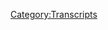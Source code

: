 {{DEFAULTSORT:
    #_TRANSCRIPT_0260:Aliens Need Editors
}}{{Transcript
    | title         = [[260: Aliens Need Editors]]
    | caption       = [https://knowledgefight.libsyn.com/knowledge-fight-aliens-need-editors Listen to this episode on Libsyn]
    | episodeNumber = [[260: Aliens Need Editors|260]]
    | length        = 01:48:06
}}

{{MessageBox
    | header     = Warning: Bot Generated Content
    | text       = This transcript was automatically generated by transcription software and likely contains many mistakes and misattributions. Please check the audio for definitive quotes, attribution, and context.
    | image      = N3yvass4myg91.webp
    | imagewidth = 50px
    | id         = warning
}}

{{TranscriptBlock
    | name      = Unknown Speaker
    | timestamp = 00:00:00.000
    | text      = Andy in Kansas, you're on the air. Thanks for holding.
}}

{{TranscriptBlock
    | name      = Unknown Speaker
    | timestamp = 00:00:03.919
    | text      = Hello Alex, I'm a first time caller. I'm a huge fan. I love your work.
}}

{{TranscriptBlock
    | name      = Unknown Speaker
    | timestamp = 00:00:07.200
    | text      = I love you.
}}

{{TranscriptBlock
    | name      = Unknown Speaker
    | timestamp = 00:00:07.679
    | text      = Hey everybody, welcome back to Knowledge Fight. I'm Dan.
}}

{{TranscriptBlock
    | name      = Unknown Speaker
    | timestamp = 00:00:09.839
    | text      = I'm Jordan.
}}

{{TranscriptBlock
    | name      = Unknown Speaker
    | timestamp = 00:00:10.320
    | text      = We're a couple dudes, like to sit around, drink novelty beverages,
}}

{{TranscriptBlock
    | name      = Unknown Speaker
    | timestamp = 00:00:12.800
    | text      = and talk a little bit about Alex Jones.
}}

{{TranscriptBlock
    | name      = Unknown Speaker
    | timestamp = 00:00:14.560
    | text      = Indeed we are, Dan.
}}

{{TranscriptBlock
    | name      = Unknown Speaker
    | timestamp = 00:00:16.000
    | text      = Hi Jordan.
}}

{{TranscriptBlock
    | name      = Unknown Speaker
    | timestamp = 00:00:16.559
    | text      = Dan, when was the last time we recorded in the morning?
}}

{{TranscriptBlock
    | name      = Unknown Speaker
    | timestamp = 00:00:19.679
    | text      = Oh, I can't remember.
}}

{{TranscriptBlock
    | name      = Unknown Speaker
    | timestamp = 00:00:21.440
    | text      = I don't think we ever have.
}}

{{TranscriptBlock
    | name      = Unknown Speaker
    | timestamp = 00:00:22.879
    | text      = It's awful.
}}

{{TranscriptBlock
    | name      = Unknown Speaker
    | timestamp = 00:00:23.839
    | text      = The sunlight coming in from the window behind you is very unfamiliar territory.
}}

{{TranscriptBlock
    | name      = Unknown Speaker
    | timestamp = 00:00:29.280
    | text      = We're recording this in the morning because this afternoon I am flying out on vacation.
}}

{{TranscriptBlock
    | name      = Unknown Speaker
    | timestamp = 00:00:36.240
    | text      = About time.
}}

{{TranscriptBlock
    | name      = Unknown Speaker
    | timestamp = 00:00:36.880
    | text      = Yeah, a little bit. Although I missed the window of the negative 50 degrees Chicago.
}}

{{TranscriptBlock
    | name      = Unknown Speaker
    | timestamp = 00:00:44.079
    | text      = By a couple days I could have dodged that.
}}

{{TranscriptBlock
    | name      = Unknown Speaker
    | timestamp = 00:00:45.920
    | text      = You were there. You were there, man.
}}

{{TranscriptBlock
    | name      = Unknown Speaker
    | timestamp = 00:00:47.679
    | text      = Yeah, it'll still be nice to get out of this cold and what have you for a couple days.
}}

{{TranscriptBlock
    | name      = Unknown Speaker
    | timestamp = 00:00:52.320
    | text      = And because of that we have to record this ahead of time so we can get this episode out for Monday
}}

{{TranscriptBlock
    | name      = Unknown Speaker
    | timestamp = 00:00:56.320
    | text      = so we don't leave everybody high and dry. But we will not have an episode on Wednesday,
}}

{{TranscriptBlock
    | name      = Unknown Speaker
    | timestamp = 00:01:00.560
    | text      = just by virtue of there's no way we could have pulled that off.
}}

{{TranscriptBlock
    | name      = Unknown Speaker
    | timestamp = 00:01:03.600
    | text      = No way.
}}

{{TranscriptBlock
    | name      = Unknown Speaker
    | timestamp = 00:01:04.319
    | text      = I wish we could have, but we could not. But we'll be back on Friday after this episode
}}

{{TranscriptBlock
    | name      = Unknown Speaker
    | timestamp = 00:01:09.280
    | text      = and we appreciate everybody allowing me to have a little bit of...
}}

{{TranscriptBlock
    | name      = Unknown Speaker
    | timestamp = 00:01:14.079
    | text      = Yeah, what's your vacation, Dan?
}}

{{TranscriptBlock
    | name      = Unknown Speaker
    | timestamp = 00:01:16.159
    | text      = Man, it's just going to hang out with my parents.
}}

{{TranscriptBlock
    | name      = Unknown Speaker
    | timestamp = 00:01:18.079
    | text      = About two days?
}}

{{TranscriptBlock
    | name      = Unknown Speaker
    | timestamp = 00:01:18.079
    | text      = Yeah.
}}

{{TranscriptBlock
    | name      = Unknown Speaker
    | timestamp = 00:01:20.400
    | text      = It's a weekend.
}}

{{TranscriptBlock
    | name      = Unknown Speaker
    | timestamp = 00:01:21.200
    | text      = Yeah, it's kind of still a work vacation.
}}

{{TranscriptBlock
    | name      = Unknown Speaker
    | timestamp = 00:01:24.799
    | text      = Emotional work vacation.
}}

{{TranscriptBlock
    | name      = Unknown Speaker
    | timestamp = 00:01:26.000
    | text      = Yeah, yeah, yeah.
}}

{{TranscriptBlock
    | name      = Unknown Speaker
    | timestamp = 00:01:26.799
    | text      = But so I am very thrilled about that though because, I mean, this last week,
}}

{{TranscriptBlock
    | name      = Unknown Speaker
    | timestamp = 00:01:32.879
    | text      = especially of this show, has been nuts. In terms of Roger Stone getting indicted,
}}

{{TranscriptBlock
    | name      = Unknown Speaker
    | timestamp = 00:01:38.799
    | text      = and I was having that episode last Monday, and then Alex's clear indications that he's
}}

{{TranscriptBlock
    | name      = Unknown Speaker
    | timestamp = 00:01:43.680
    | text      = fucking done with Roger at the end of last week. And even, we haven't talked too much about this,
}}

{{TranscriptBlock
    | name      = Unknown Speaker
    | timestamp = 00:01:49.040
    | text      = but I was working on a really big episode right before Roger got indicted. So it was like
}}

{{TranscriptBlock
    | name      = Unknown Speaker
    | timestamp = 00:01:54.959
    | text      = three straight days of intensive work on that. Roger gets indicted, fuck,
}}

{{TranscriptBlock
    | name      = Unknown Speaker
    | timestamp = 00:01:59.200
    | text      = this has got to go on the back burner and I got to dive into the...
}}

{{TranscriptBlock
    | name      = Unknown Speaker
    | timestamp = 00:02:02.079
    | text      = So I'm very excited to not do this for a little couple of days.
}}

{{TranscriptBlock
    | name      = Unknown Speaker
    | timestamp = 00:02:06.400
    | text      = You deserve it.
}}

{{TranscriptBlock
    | name      = Unknown Speaker
    | timestamp = 00:02:07.519
    | text      = Yeah.
}}

{{TranscriptBlock
    | name      = Unknown Speaker
    | timestamp = 00:02:07.840
    | text      = Please.
}}

{{TranscriptBlock
    | name      = Unknown Speaker
    | timestamp = 00:02:08.400
    | text      = Thanks.
}}

{{TranscriptBlock
    | name      = Unknown Speaker
    | timestamp = 00:02:08.879
    | text      = Don't open your fucking computer. I don't even read the news, for God's sake.
}}

{{TranscriptBlock
    | name      = Unknown Speaker
    | timestamp = 00:02:11.919
    | text      = I'll probably check Twitter, but beyond that, I'm not doing anything.
}}

{{TranscriptBlock
    | name      = Unknown Speaker
    | timestamp = 00:02:14.800
    | text      = Yeah.
}}

{{TranscriptBlock
    | name      = Unknown Speaker
    | timestamp = 00:02:15.680
    | text      = But this is a podcast where, because of working the candle at both ends, as it were,
}}

{{TranscriptBlock
    | name      = Unknown Speaker
    | timestamp = 00:02:20.800
    | text      = I know a lot about Alex Jones.
}}

{{TranscriptBlock
    | name      = Unknown Speaker
    | timestamp = 00:02:22.159
    | text      = Oh, and I only know what you tell me about Alex Jones.
}}

{{TranscriptBlock
    | name      = Unknown Speaker
    | timestamp = 00:02:24.400
    | text      = And it doesn't matter today because we're not talking about Alex Jones.
}}

{{TranscriptBlock
    | name      = Unknown Speaker
    | timestamp = 00:02:26.960
    | text      = Oh, thank God.
}}

{{TranscriptBlock
    | name      = Unknown Speaker
    | timestamp = 00:02:27.759
    | text      = I'm going on vacation. I'm sick and tired of talking about him at this point.
}}

{{TranscriptBlock
    | name      = Unknown Speaker
    | timestamp = 00:02:31.039
    | text      = We did a lot of Alex Jones in a very short period of time.
}}

{{TranscriptBlock
    | name      = Unknown Speaker
    | timestamp = 00:02:35.039
    | text      = No Wacky Wednesday last week. So that means Wacky Wednesday is coming on Monday this week.
}}

{{TranscriptBlock
    | name      = Unknown Speaker
    | timestamp = 00:02:39.039
    | text      = Hey.
}}

{{TranscriptBlock
    | name      = Unknown Speaker
    | timestamp = 00:02:40.159
    | text      = We've got an interesting Project Camelot episode to go over.
}}

{{TranscriptBlock
    | name      = Unknown Speaker
    | timestamp = 00:02:43.759
    | text      = Hey.
}}

{{TranscriptBlock
    | name      = Unknown Speaker
    | timestamp = 00:02:44.719
    | text      = That'll be a lot of fun. But before we get to that, I got to give a couple of shout outs
}}

{{TranscriptBlock
    | name      = Unknown Speaker
    | timestamp = 00:02:47.840
    | text      = to some people who have signed up and are supporting the show. First of all,
}}

{{TranscriptBlock
    | name      = Unknown Speaker
    | timestamp = 00:02:51.039
    | text      = they'd like to say thank you to Glenn. You are now a policy wonk.
}}

{{TranscriptBlock
    | name      = Unknown Speaker
    | timestamp = 00:02:54.479
    | text      = I'm a policy wonk.
}}

{{TranscriptBlock
    | name      = Unknown Speaker
    | timestamp = 00:02:55.599
    | text      = Thank you, Glenn.
}}

{{TranscriptBlock
    | name      = Unknown Speaker
    | timestamp = 00:02:56.080
    | text      = Thank you, Glenn.
}}

{{TranscriptBlock
    | name      = Unknown Speaker
    | timestamp = 00:02:56.879
    | text      = Next, Brendan. You are now a policy wonk.
}}

{{TranscriptBlock
    | name      = Unknown Speaker
    | timestamp = 00:03:00.159
    | text      = I'm a policy wonk.
}}

{{TranscriptBlock
    | name      = Unknown Speaker
    | timestamp = 00:03:01.199
    | text      = Thank you, Brendan.
}}

{{TranscriptBlock
    | name      = Unknown Speaker
    | timestamp = 00:03:01.759
    | text      = Thank you, Brendan.
}}

{{TranscriptBlock
    | name      = Unknown Speaker
    | timestamp = 00:03:02.400
    | text      = Next, Chandler. Thank you. You are now a policy wonk.
}}

{{TranscriptBlock
    | name      = Unknown Speaker
    | timestamp = 00:03:05.759
    | text      = I'm a policy wonk.
}}

{{TranscriptBlock
    | name      = Unknown Speaker
    | timestamp = 00:03:06.800
    | text      = Thank you, Chandler.
}}

{{TranscriptBlock
    | name      = Unknown Speaker
    | timestamp = 00:03:07.199
    | text      = Thank you, Chandler.
}}

{{TranscriptBlock
    | name      = Unknown Speaker
    | timestamp = 00:03:08.479
    | text      = How supportive can you be? I don't know. I was trying to do a friends thing.
}}

{{TranscriptBlock
    | name      = Unknown Speaker
    | timestamp = 00:03:11.759
    | text      = No, no, no, no, no.
}}

{{TranscriptBlock
    | name      = Unknown Speaker
    | timestamp = 00:03:13.039
    | text      = I got to go on vacation. That's a sign. That joke is no good.
}}

{{TranscriptBlock
    | name      = Unknown Speaker
    | timestamp = 00:03:17.280
    | text      = But something that is very good is another person who's supporting the show, Robbie.
}}

{{TranscriptBlock
    | name      = Unknown Speaker
    | timestamp = 00:03:21.520
    | text      = Thank you so much. You are now a policy wonk.
}}

{{TranscriptBlock
    | name      = Unknown Speaker
    | timestamp = 00:03:23.680
    | text      = I'm a policy wonk.
}}

{{TranscriptBlock
    | name      = Unknown Speaker
    | timestamp = 00:03:24.800
    | text      = Thank you very much, Robbie.
}}

{{TranscriptBlock
    | name      = Unknown Speaker
    | timestamp = 00:03:26.000
    | text      = Finally, I'd like to say thank you to somebody who donated a little bit of an elevated level.
}}

{{TranscriptBlock
    | name      = Unknown Speaker
    | timestamp = 00:03:29.599
    | text      = And we appreciate it also very much.
}}

{{TranscriptBlock
    | name      = Unknown Speaker
    | timestamp = 00:03:31.360
    | text      = So, Dylan, thank you so much. You are now a technocrat.
}}

{{TranscriptBlock
    | name      = Unknown Speaker
    | timestamp = 00:03:35.280
    | text      = I'm a policy wonk.
}}

{{TranscriptBlock
    | name      = Unknown Speaker
    | timestamp = 00:03:36.240
    | text      = Four stars. Go home to your mother and tell her you're brilliant.
}}

{{TranscriptBlock
    | name      = Unknown Speaker
    | timestamp = 00:03:39.280
    | text      = Someone, someone sodomized and sent me a bucket of poop.
}}

{{TranscriptBlock
    | name      = Unknown Speaker
    | timestamp = 00:03:41.840
    | text      = Daddy shark.
}}

{{TranscriptBlock
    | name      = Unknown Speaker
    | timestamp = 00:03:42.560
    | text      = Daddy shark. Jar Jar Binks has a Caribbean black accent.
}}

{{TranscriptBlock
    | name      = Unknown Speaker
    | timestamp = 00:03:49.360
    | text      = He's a loser. Little, little kitty baby.
}}

{{TranscriptBlock
    | name      = Unknown Speaker
    | timestamp = 00:03:52.479
    | text      = I don't want to hate black people.
}}

{{TranscriptBlock
    | name      = Unknown Speaker
    | timestamp = 00:03:54.080
    | text      = I renounce Jesus Christ.
}}

{{TranscriptBlock
    | name      = Unknown Speaker
    | timestamp = 00:03:56.000
    | text      = Thank you so much, Dylan.
}}

{{TranscriptBlock
    | name      = Unknown Speaker
    | timestamp = 00:03:57.120
    | text      = Thank you very much, Dylan.
}}

{{TranscriptBlock
    | name      = Unknown Speaker
    | timestamp = 00:03:58.319
    | text      = If you're out there listening, you're thinking, hey, I like what these guys do.
}}

{{TranscriptBlock
    | name      = Unknown Speaker
    | timestamp = 00:04:00.960
    | text      = I'd like to support that that type of business.
}}

{{TranscriptBlock
    | name      = Unknown Speaker
    | timestamp = 00:04:04.080
    | text      = You can do that. Not really business, but you can do that by going to our website,
}}

{{TranscriptBlock
    | name      = Unknown Speaker
    | timestamp = 00:04:07.599
    | text      = knowledgefight.com, clicking the button, support the show.
}}

{{TranscriptBlock
    | name      = Unknown Speaker
    | timestamp = 00:04:10.000
    | text      = We would appreciate it.
}}

{{TranscriptBlock
    | name      = Unknown Speaker
    | timestamp = 00:04:10.800
    | text      = Absolutely. We would.
}}

{{TranscriptBlock
    | name      = Unknown Speaker
    | timestamp = 00:04:11.919
    | text      = So, Jordan, like I said, it's Project Camelot time.
}}

{{TranscriptBlock
    | name      = Unknown Speaker
    | timestamp = 00:04:14.560
    | text      = Indeed it is.
}}

{{TranscriptBlock
    | name      = Unknown Speaker
    | timestamp = 00:04:15.919
    | text      = The most recent episodes have been a little bit of a mess.
}}

{{TranscriptBlock
    | name      = Unknown Speaker
    | timestamp = 00:04:19.839
    | text      = They haven't been the sort of things that necessarily we like to cover.
}}

{{TranscriptBlock
    | name      = Unknown Speaker
    | timestamp = 00:04:23.759
    | text      = I don't need to hear Carrie Cassidy talk to some weirdo about 5G technology.
}}

{{TranscriptBlock
    | name      = Unknown Speaker
    | timestamp = 00:04:28.000
    | text      = I don't really need to hear that.
}}

{{TranscriptBlock
    | name      = Unknown Speaker
    | timestamp = 00:04:29.199
    | text      = I want to hear about space.
}}

{{TranscriptBlock
    | name      = Unknown Speaker
    | timestamp = 00:04:30.480
    | text      = Yeah, yeah, yeah, yeah.
}}

{{TranscriptBlock
    | name      = Unknown Speaker
    | timestamp = 00:04:33.279
    | text      = Yeah, I don't want to hear her talk about real science, but then just lie bullshit about that.
}}

{{TranscriptBlock
    | name      = Unknown Speaker
    | timestamp = 00:04:38.000
    | text      = That sucks.
}}

{{TranscriptBlock
    | name      = Unknown Speaker
    | timestamp = 00:04:38.720
    | text      = Alex can do that stuff for us.
}}

{{TranscriptBlock
    | name      = Unknown Speaker
    | timestamp = 00:04:40.639
    | text      = We can cover that.
}}

{{TranscriptBlock
    | name      = Unknown Speaker
    | timestamp = 00:04:42.160
    | text      = There are commonalities that we miss a little bit,
}}

{{TranscriptBlock
    | name      = Unknown Speaker
    | timestamp = 00:04:44.959
    | text      = because I don't want to talk about her version of that.
}}

{{TranscriptBlock
    | name      = Unknown Speaker
    | timestamp = 00:04:47.279
    | text      = Right.
}}

{{TranscriptBlock
    | name      = Unknown Speaker
    | timestamp = 00:04:47.680
    | text      = It's so similar to Alex's and delivered less interestingly.
}}

{{TranscriptBlock
    | name      = Unknown Speaker
    | timestamp = 00:04:51.600
    | text      = Yeah, unless spider leadership is involved with 5G technology.
}}

{{TranscriptBlock
    | name      = Unknown Speaker
    | timestamp = 00:04:56.879
    | text      = Get the fuck out of here.
}}

{{TranscriptBlock
    | name      = Unknown Speaker
    | timestamp = 00:04:57.920
    | text      = Yeah, so we sort of punt on those a little bit, but I found an episode recently.
}}

{{TranscriptBlock
    | name      = Unknown Speaker
    | timestamp = 00:05:02.079
    | text      = There's a new episode that just came out with starring, starring,
}}

{{TranscriptBlock
    | name      = Unknown Speaker
    | timestamp = 00:05:05.439
    | text      = starring this guy named Sebastian Martin.
}}

{{TranscriptBlock
    | name      = Unknown Speaker
    | timestamp = 00:05:10.879
    | text      = And he's on to promote his new book.
}}

{{TranscriptBlock
    | name      = Unknown Speaker
    | timestamp = 00:05:12.959
    | text      = And so I started listening to it.
}}

{{TranscriptBlock
    | name      = Unknown Speaker
    | timestamp = 00:05:14.399
    | text      = I'm like, wow, this is pretty good stuff.
}}

{{TranscriptBlock
    | name      = Unknown Speaker
    | timestamp = 00:05:16.639
    | text      = This is interesting.
}}

{{TranscriptBlock
    | name      = Unknown Speaker
    | timestamp = 00:05:17.680
    | text      = Starts talking about Lush.
}}

{{TranscriptBlock
    | name      = Unknown Speaker
    | timestamp = 00:05:19.360
    | text      = Ah, I remember from that episode.
}}

{{TranscriptBlock
    | name      = Unknown Speaker
    | timestamp = 00:05:21.360
    | text      = The guy who thought that there was an alien base under the Getty Museum.
}}

{{TranscriptBlock
    | name      = Unknown Speaker
    | timestamp = 00:05:24.079
    | text      = Yep, yep, yep.
}}

{{TranscriptBlock
    | name      = Unknown Speaker
    | timestamp = 00:05:25.040
    | text      = So I'm like, oh, this guy's he's in deep.
}}

{{TranscriptBlock
    | name      = Unknown Speaker
    | timestamp = 00:05:27.199
    | text      = He's talking about Lush.
}}

{{TranscriptBlock
    | name      = Unknown Speaker
    | timestamp = 00:05:29.199
    | text      = Like, all right, he's talking about how he had these like these messages from aliens
}}

{{TranscriptBlock
    | name      = Unknown Speaker
    | timestamp = 00:05:34.800
    | text      = and like he had experienced these things with aliens.
}}

{{TranscriptBlock
    | name      = Unknown Speaker
    | timestamp = 00:05:37.360
    | text      = So he wrote a book.
}}

{{TranscriptBlock
    | name      = Unknown Speaker
    | timestamp = 00:05:39.040
    | text      = And he starts talking about how he had some people who he had good help editing the book.
}}

{{TranscriptBlock
    | name      = Unknown Speaker
    | timestamp = 00:05:44.079
    | text      = And to me, I'm thinking if you're getting messages from aliens, you don't need an editor.
}}

{{TranscriptBlock
    | name      = Unknown Speaker
    | timestamp = 00:05:50.639
    | text      = That that struck me weird.
}}

{{TranscriptBlock
    | name      = Unknown Speaker
    | timestamp = 00:05:52.319
    | text      = No, no, no, no, that's unfair.
}}

{{TranscriptBlock
    | name      = Unknown Speaker
    | timestamp = 00:05:54.160
    | text      = That is unfair.
}}

{{TranscriptBlock
    | name      = Unknown Speaker
    | timestamp = 00:05:55.120
    | text      = Everybody needs an editor, especially Stephen King in the 90s.
}}

{{TranscriptBlock
    | name      = Unknown Speaker
    | timestamp = 00:05:58.639
    | text      = True, but he wasn't channeling alien material.
}}

{{TranscriptBlock
    | name      = Unknown Speaker
    | timestamp = 00:06:01.680
    | text      = Were he to be.
}}

{{TranscriptBlock
    | name      = Unknown Speaker
    | timestamp = 00:06:02.480
    | text      = He's doing a lot of coke.
}}

{{TranscriptBlock
    | name      = Unknown Speaker
    | timestamp = 00:06:04.879
    | text      = Yeah, but that's very similar.
}}

{{TranscriptBlock
    | name      = Unknown Speaker
    | timestamp = 00:06:06.240
    | text      = That's not the same thing.
}}

{{TranscriptBlock
    | name      = Unknown Speaker
    | timestamp = 00:06:07.040
    | text      = It's pretty similar, I feel like.
}}

{{TranscriptBlock
    | name      = Unknown Speaker
    | timestamp = 00:06:08.720
    | text      = So I listened to that.
}}

{{TranscriptBlock
    | name      = Unknown Speaker
    | timestamp = 00:06:09.600
    | text      = I'm like, I want to go over this.
}}

{{TranscriptBlock
    | name      = Unknown Speaker
    | timestamp = 00:06:11.680
    | text      = Certainly, at least the weird like, why do you got to edit alien messages?
}}

{{TranscriptBlock
    | name      = Unknown Speaker
    | timestamp = 00:06:14.639
    | text      = But then I was like, this is too reliant on their previous interviews.
}}

{{TranscriptBlock
    | name      = Unknown Speaker
    | timestamp = 00:06:18.800
    | text      = You could tell that there was a bigger story behind it, but they weren't talking about
}}

{{TranscriptBlock
    | name      = Unknown Speaker
    | timestamp = 00:06:22.639
    | text      = the specifics of it because they'd already done that on a previous episode.
}}

{{TranscriptBlock
    | name      = Unknown Speaker
    | timestamp = 00:06:26.560
    | text      = So I went back to a year prior, the first time Sebastian Martin was on the show.
}}

{{TranscriptBlock
    | name      = Unknown Speaker
    | timestamp = 00:06:31.759
    | text      = And we are going to hear about this guy's backstory.
}}

{{TranscriptBlock
    | name      = Unknown Speaker
    | timestamp = 00:06:34.480
    | text      = And it is wild.
}}

{{TranscriptBlock
    | name      = Unknown Speaker
    | timestamp = 00:06:36.000
    | text      = OK, sweet.
}}

{{TranscriptBlock
    | name      = Unknown Speaker
    | timestamp = 00:06:37.360
    | text      = I got to be honest.
}}

{{TranscriptBlock
    | name      = Unknown Speaker
    | timestamp = 00:06:38.079
    | text      = I love me as Sebastian, so I'm kind of on his side right off the right off the gate.
}}

{{TranscriptBlock
    | name      = Unknown Speaker
    | timestamp = 00:06:42.079
    | text      = I'm going to tell you ahead of time and tell the listeners that this is simultaneously
}}

{{TranscriptBlock
    | name      = Unknown Speaker
    | timestamp = 00:06:45.759
    | text      = the most fascinating and most boring story I've ever heard in my life.
}}

{{TranscriptBlock
    | name      = Unknown Speaker
    | timestamp = 00:06:48.879
    | text      = All right.
}}

{{TranscriptBlock
    | name      = Unknown Speaker
    | timestamp = 00:06:49.279
    | text      = That is I was I was like Schrodinger's backstory.
}}

{{TranscriptBlock
    | name      = Unknown Speaker
    | timestamp = 00:06:53.040
    | text      = The details of this are super interesting.
}}

{{TranscriptBlock
    | name      = Unknown Speaker
    | timestamp = 00:06:56.319
    | text      = But as I was going over it, I kept finding myself zoning out.
}}

{{TranscriptBlock
    | name      = Unknown Speaker
    | timestamp = 00:06:59.759
    | text      = I kept like this is why he needs an editor.
}}

{{TranscriptBlock
    | name      = Unknown Speaker
    | timestamp = 00:07:04.800
    | text      = I was just like, whoa, God, I guess I guess he's talking about the Anunnaki.
}}

{{TranscriptBlock
    | name      = Unknown Speaker
    | timestamp = 00:07:09.759
    | text      = OK, cool.
}}

{{TranscriptBlock
    | name      = Unknown Speaker
    | timestamp = 00:07:11.199
    | text      = There was moments like that.
}}

{{TranscriptBlock
    | name      = Unknown Speaker
    | timestamp = 00:07:12.319
    | text      = I had to like I had to sort of slap myself in the face and be like, get in the game,
}}

{{TranscriptBlock
    | name      = Unknown Speaker
    | timestamp = 00:07:15.839
    | text      = get in the game.
}}

{{TranscriptBlock
    | name      = Unknown Speaker
    | timestamp = 00:07:16.800
    | text      = You've got to listen.
}}

{{TranscriptBlock
    | name      = Unknown Speaker
    | timestamp = 00:07:18.399
    | text      = So there will be a little bit of that.
}}

{{TranscriptBlock
    | name      = Unknown Speaker
    | timestamp = 00:07:19.680
    | text      = But here is an out of context drop from today's show.
}}

{{TranscriptBlock
    | name      = Unknown Speaker
    | timestamp = 00:07:22.639
    | text      = It is a problem where people put aliens, so-called aliens on pedestals, so to speak.
}}

{{TranscriptBlock
    | name      = Unknown Speaker
    | timestamp = 00:07:30.560
    | text      = Don't put aliens on pedestals.
}}

{{TranscriptBlock
    | name      = Unknown Speaker
    | timestamp = 00:07:31.759
    | text      = That is a problem.
}}

{{TranscriptBlock
    | name      = Unknown Speaker
    | timestamp = 00:07:32.800
    | text      = You know what?
}}

{{TranscriptBlock
    | name      = Unknown Speaker
    | timestamp = 00:07:33.360
    | text      = Deep down, we're all equal.
}}

{{TranscriptBlock
    | name      = Unknown Speaker
    | timestamp = 00:07:35.360
    | text      = We're all equal.
}}

{{TranscriptBlock
    | name      = Unknown Speaker
    | timestamp = 00:07:36.079
    | text      = You don't got to elevate aliens on a pedestal.
}}

{{TranscriptBlock
    | name      = Unknown Speaker
    | timestamp = 00:07:39.199
    | text      = They're just going to disappoint you.
}}

{{TranscriptBlock
    | name      = Unknown Speaker
    | timestamp = 00:07:40.319
    | text      = Exactly.
}}

{{TranscriptBlock
    | name      = Unknown Speaker
    | timestamp = 00:07:40.879
    | text      = All an alien on a pedestal can do is fall.
}}

{{TranscriptBlock
    | name      = Unknown Speaker
    | timestamp = 00:07:43.120
    | text      = Exactly.
}}

{{TranscriptBlock
    | name      = Unknown Speaker
    | timestamp = 00:07:47.199
    | text      = I don't think that's the sort of concern that Carrie's bringing to the table.
}}

{{TranscriptBlock
    | name      = Unknown Speaker
    | timestamp = 00:07:51.279
    | text      = It's more that she's she's worried that we over exaggerate the the evolved levels of
}}

{{TranscriptBlock
    | name      = Unknown Speaker
    | timestamp = 00:07:57.040
    | text      = alien, certain aliens, probably.
}}

{{TranscriptBlock
    | name      = Unknown Speaker
    | timestamp = 00:07:58.879
    | text      = I think she has a very different feeling about different types of aliens, which you could
}}

{{TranscriptBlock
    | name      = Unknown Speaker
    | timestamp = 00:08:02.959
    | text      = read between the lines however you like.
}}

{{TranscriptBlock
    | name      = Unknown Speaker
    | timestamp = 00:08:05.600
    | text      = So Sebastian is on the show.
}}

{{TranscriptBlock
    | name      = Unknown Speaker
    | timestamp = 00:08:08.720
    | text      = And it's interesting.
}}

{{TranscriptBlock
    | name      = Unknown Speaker
    | timestamp = 00:08:11.360
    | text      = They this interview came out beginning of 2017.
}}

{{TranscriptBlock
    | name      = Unknown Speaker
    | timestamp = 00:08:16.000
    | text      = The two of them don't really know each other, Carrie and Sebastian.
}}

{{TranscriptBlock
    | name      = Unknown Speaker
    | timestamp = 00:08:19.040
    | text      = They're they're on a little bit of.
}}

{{TranscriptBlock
    | name      = Unknown Speaker
    | timestamp = 00:08:20.560
    | text      = Oh, here's the other thing I wanted to say.
}}

{{TranscriptBlock
    | name      = Unknown Speaker
    | timestamp = 00:08:22.560
    | text      = He's a French dude.
}}

{{TranscriptBlock
    | name      = Unknown Speaker
    | timestamp = 00:08:23.920
    | text      = So now this is going to be more fun.
}}

{{TranscriptBlock
    | name      = Unknown Speaker
    | timestamp = 00:08:26.160
    | text      = He has to be more fun.
}}

{{TranscriptBlock
    | name      = Unknown Speaker
    | timestamp = 00:08:27.279
    | text      = He has an accent.
}}

{{TranscriptBlock
    | name      = Unknown Speaker
    | timestamp = 00:08:28.240
    | text      = And I think that Carrie is one of the types of people who gets tricked by an accent.
}}

{{TranscriptBlock
    | name      = Unknown Speaker
    | timestamp = 00:08:32.159
    | text      = And it makes it makes dumb things sound smarter to American ears.
}}

{{TranscriptBlock
    | name      = Unknown Speaker
    | timestamp = 00:08:37.440
    | text      = Very exotic.
}}

{{TranscriptBlock
    | name      = Unknown Speaker
    | timestamp = 00:08:38.159
    | text      = You hear a European accent saying things, especially French or British.
}}

{{TranscriptBlock
    | name      = Unknown Speaker
    | timestamp = 00:08:42.240
    | text      = Those are accents that really it's a hack.
}}

{{TranscriptBlock
    | name      = Unknown Speaker
    | timestamp = 00:08:45.279
    | text      = It's like a little override in people's brains.
}}

{{TranscriptBlock
    | name      = Unknown Speaker
    | timestamp = 00:08:47.919
    | text      = You're like, oh, this guy's obviously smart.
}}

{{TranscriptBlock
    | name      = Unknown Speaker
    | timestamp = 00:08:49.759
    | text      = He's French.
}}

{{TranscriptBlock
    | name      = Unknown Speaker
    | timestamp = 00:08:50.720
    | text      = You know, that sort of thing.
}}

{{TranscriptBlock
    | name      = Unknown Speaker
    | timestamp = 00:08:52.080
    | text      = So some of the stuff that he's saying, I would I would beg the audience to imagine he wasn't
}}

{{TranscriptBlock
    | name      = Unknown Speaker
    | timestamp = 00:08:57.519
    | text      = French saying these things and see if they sound at all reasonable.
}}

{{TranscriptBlock
    | name      = Unknown Speaker
    | timestamp = 00:09:02.000
    | text      = Now, Carrie and Sebastian met at this alien conference.
}}

{{TranscriptBlock
    | name      = Unknown Speaker
    | timestamp = 00:09:06.639
    | text      = I think they call it the Alien Congress or something like the Alien Congress.
}}

{{TranscriptBlock
    | name      = Unknown Speaker
    | timestamp = 00:09:10.080
    | text      = I don't think they have any kind of actual legislative power.
}}

{{TranscriptBlock
    | name      = Unknown Speaker
    | timestamp = 00:09:13.440
    | text      = Yeah, I don't think so.
}}

{{TranscriptBlock
    | name      = Unknown Speaker
    | timestamp = 00:09:14.480
    | text      = There's no balance.
}}

{{TranscriptBlock
    | name      = Unknown Speaker
    | timestamp = 00:09:15.360
    | text      = There's no there's no alien executive.
}}

{{TranscriptBlock
    | name      = Unknown Speaker
    | timestamp = 00:09:17.279
    | text      = There's no separation of alien powers either.
}}

{{TranscriptBlock
    | name      = Unknown Speaker
    | timestamp = 00:09:20.080
    | text      = I think it's just a name.
}}

{{TranscriptBlock
    | name      = Unknown Speaker
    | timestamp = 00:09:21.279
    | text      = Everybody's putting aliens on a pedestal in that case.
}}

{{TranscriptBlock
    | name      = Unknown Speaker
    | timestamp = 00:09:23.519
    | text      = True.
}}

{{TranscriptBlock
    | name      = Unknown Speaker
    | timestamp = 00:09:24.000
    | text      = So here's how they start out the interview.
}}

{{TranscriptBlock
    | name      = Unknown Speaker
    | timestamp = 00:09:26.879
    | text      = And yep.
}}

{{TranscriptBlock
    | name      = Unknown Speaker
    | timestamp = 00:09:28.799
    | text      = Hi, I'm Carrie Cassidy from Project Camelot.
}}

{{TranscriptBlock
    | name      = Unknown Speaker
    | timestamp = 00:09:31.759
    | text      = And today we are at the Unifo Congress.
}}

{{TranscriptBlock
    | name      = Unknown Speaker
    | timestamp = 00:09:35.039
    | text      = And we took this opportunity to meet up with Sebastian Martin, who is here as well, attending
}}

{{TranscriptBlock
    | name      = Unknown Speaker
    | timestamp = 00:09:42.480
    | text      = the conference.
}}

{{TranscriptBlock
    | name      = Unknown Speaker
    | timestamp = 00:09:43.360
    | text      = And he's a very interesting man.
}}

{{TranscriptBlock
    | name      = Unknown Speaker
    | timestamp = 00:09:46.399
    | text      = He has been out and around telling his story a bit.
}}

{{TranscriptBlock
    | name      = Unknown Speaker
    | timestamp = 00:09:50.159
    | text      = But we're going to delve down maybe a little deeper here.
}}

{{TranscriptBlock
    | name      = Unknown Speaker
    | timestamp = 00:09:53.600
    | text      = And this is a great opportunity for Project Camelot to talk to him about his what's been
}}

{{TranscriptBlock
    | name      = Unknown Speaker
    | timestamp = 00:10:00.320
    | text      = going on with him over many, many years.
}}

{{TranscriptBlock
    | name      = Unknown Speaker
    | timestamp = 00:10:03.279
    | text      = And I'm going to let him introduce himself since I actually don't know him that well.
}}

{{TranscriptBlock
    | name      = Unknown Speaker
    | timestamp = 00:10:08.799
    | text      = I've only heard a couple interviews with him.
}}

{{TranscriptBlock
    | name      = Unknown Speaker
    | timestamp = 00:10:12.799
    | text      = So I don't I don't know.
}}

{{TranscriptBlock
    | name      = Unknown Speaker
    | timestamp = 00:10:13.759
    | text      = I feel like Carrie knows nothing considering that she's saying, like, what's been going
}}

{{TranscriptBlock
    | name      = Unknown Speaker
    | timestamp = 00:10:18.080
    | text      = on with him for many years?
}}

{{TranscriptBlock
    | name      = Unknown Speaker
    | timestamp = 00:10:20.480
    | text      = He's been going around telling people stories like I think that she maybe skimmed an interview
}}

{{TranscriptBlock
    | name      = Unknown Speaker
    | timestamp = 00:10:26.720
    | text      = with him or something like that.
}}

{{TranscriptBlock
    | name      = Unknown Speaker
    | timestamp = 00:10:27.840
    | text      = You can prepare.
}}

{{TranscriptBlock
    | name      = Unknown Speaker
    | timestamp = 00:10:29.279
    | text      = No, you can't.
}}

{{TranscriptBlock
    | name      = Unknown Speaker
    | timestamp = 00:10:30.000
    | text      = You can.
}}

{{TranscriptBlock
    | name      = Unknown Speaker
    | timestamp = 00:10:31.279
    | text      = Dan, we don't do the show with you just starting and stopping the show.
}}

{{TranscriptBlock
    | name      = Unknown Speaker
    | timestamp = 00:10:37.840
    | text      = You prepare for the show.
}}

{{TranscriptBlock
    | name      = Unknown Speaker
    | timestamp = 00:10:39.279
    | text      = Yeah.
}}

{{TranscriptBlock
    | name      = Unknown Speaker
    | timestamp = 00:10:39.679
    | text      = And she's doing even less work.
}}

{{TranscriptBlock
    | name      = Unknown Speaker
    | timestamp = 00:10:42.080
    | text      = I don't have a UFO Congress to get ready to go to, though.
}}

{{TranscriptBlock
    | name      = Unknown Speaker
    | timestamp = 00:10:45.039
    | text      = You know what I'm saying?
}}

{{TranscriptBlock
    | name      = Unknown Speaker
    | timestamp = 00:10:45.840
    | text      = That takes.
}}

{{TranscriptBlock
    | name      = Unknown Speaker
    | timestamp = 00:10:46.480
    | text      = She probably really front loaded her schedule, preparing for the Congress.
}}

{{TranscriptBlock
    | name      = Unknown Speaker
    | timestamp = 00:10:50.480
    | text      = Right.
}}

{{TranscriptBlock
    | name      = Unknown Speaker
    | timestamp = 00:10:50.879
    | text      = Right.
}}

{{TranscriptBlock
    | name      = Unknown Speaker
    | timestamp = 00:10:51.200
    | text      = The joint session of the UFO Congress and forgot to prepare for this interview in any
}}

{{TranscriptBlock
    | name      = Unknown Speaker
    | timestamp = 00:10:56.559
    | text      = way.
}}

{{TranscriptBlock
    | name      = Unknown Speaker
    | timestamp = 00:10:56.799
    | text      = But she wisely says, Sebastian, introduce yourself.
}}

{{TranscriptBlock
    | name      = Unknown Speaker
    | timestamp = 00:11:01.840
    | text      = I don't know.
}}

{{TranscriptBlock
    | name      = Unknown Speaker
    | timestamp = 00:11:02.559
    | text      = I don't know.
}}

{{TranscriptBlock
    | name      = Unknown Speaker
    | timestamp = 00:11:02.960
    | text      = Yeah, I don't know who you are.
}}

{{TranscriptBlock
    | name      = Unknown Speaker
    | timestamp = 00:11:04.240
    | text      = Some things.
}}

{{TranscriptBlock
    | name      = Unknown Speaker
    | timestamp = 00:11:05.120
    | text      = Some things have been going on with you.
}}

{{TranscriptBlock
    | name      = Unknown Speaker
    | timestamp = 00:11:06.799
    | text      = Exactly.
}}

{{TranscriptBlock
    | name      = Unknown Speaker
    | timestamp = 00:11:08.080
    | text      = So he does.
}}

{{TranscriptBlock
    | name      = Unknown Speaker
    | timestamp = 00:11:08.720
    | text      = So I was a CEO of a multinational for over 10 years in Canada.
}}

{{TranscriptBlock
    | name      = Unknown Speaker
    | timestamp = 00:11:13.919
    | text      = So this struck my ears strange.
}}

{{TranscriptBlock
    | name      = Unknown Speaker
    | timestamp = 00:11:15.919
    | text      = Oh my God.
}}

{{TranscriptBlock
    | name      = Unknown Speaker
    | timestamp = 00:11:16.799
    | text      = First of all, you're going to listen to a French accent all day.
}}

{{TranscriptBlock
    | name      = Unknown Speaker
    | timestamp = 00:11:19.759
    | text      = So he says he's a CEO of a multinational corporation.
}}

{{TranscriptBlock
    | name      = Unknown Speaker
    | timestamp = 00:11:23.600
    | text      = And I'm like, hmm.
}}

{{TranscriptBlock
    | name      = Unknown Speaker
    | timestamp = 00:11:25.919
    | text      = Or he says he was.
}}

{{TranscriptBlock
    | name      = Unknown Speaker
    | timestamp = 00:11:28.159
    | text      = And immediately I'm like, I don't believe anybody who's on Project Camelot.
}}

{{TranscriptBlock
    | name      = Unknown Speaker
    | timestamp = 00:11:33.679
    | text      = Just I don't believe them across the board.
}}

{{TranscriptBlock
    | name      = Unknown Speaker
    | timestamp = 00:11:35.679
    | text      = Right.
}}

{{TranscriptBlock
    | name      = Unknown Speaker
    | timestamp = 00:11:35.759
    | text      = But in terms of like people who lie about being in the CIA or the military and stuff
}}

{{TranscriptBlock
    | name      = Unknown Speaker
    | timestamp = 00:11:39.360
    | text      = like that, I can't figure that out.
}}

{{TranscriptBlock
    | name      = Unknown Speaker
    | timestamp = 00:11:41.440
    | text      = But if you're the CEO of a company, that record should be somewhere.
}}

{{TranscriptBlock
    | name      = Unknown Speaker
    | timestamp = 00:11:45.679
    | text      = Probably.
}}

{{TranscriptBlock
    | name      = Unknown Speaker
    | timestamp = 00:11:46.399
    | text      = Yeah, you would think.
}}

{{TranscriptBlock
    | name      = Unknown Speaker
    | timestamp = 00:11:47.519
    | text      = So now, hold on.
}}

{{TranscriptBlock
    | name      = Unknown Speaker
    | timestamp = 00:11:50.159
    | text      = You can, however, fudge that number right there.
}}

{{TranscriptBlock
    | name      = Unknown Speaker
    | timestamp = 00:11:53.279
    | text      = Like you could be, look, you could have a franchise of McDonald's in Canada and and
}}

{{TranscriptBlock
    | name      = Unknown Speaker
    | timestamp = 00:12:00.399
    | text      = then like one right across the border in America and call yourself a multinational.
}}

{{TranscriptBlock
    | name      = Unknown Speaker
    | timestamp = 00:12:05.039
    | text      = Multinational business.
}}

{{TranscriptBlock
    | name      = Unknown Speaker
    | timestamp = 00:12:06.159
    | text      = But you couldn't call yourself a CEO.
}}

{{TranscriptBlock
    | name      = Unknown Speaker
    | timestamp = 00:12:07.600
    | text      = No, but that's what I'm saying.
}}

{{TranscriptBlock
    | name      = Unknown Speaker
    | timestamp = 00:12:08.720
    | text      = You you get a startup, right?
}}

{{TranscriptBlock
    | name      = Unknown Speaker
    | timestamp = 00:12:10.240
    | text      = Put a you put a front office in both Canada and the United States.
}}

{{TranscriptBlock
    | name      = Unknown Speaker
    | timestamp = 00:12:16.639
    | text      = And you're the CEO of a multinational corporation.
}}

{{TranscriptBlock
    | name      = Unknown Speaker
    | timestamp = 00:12:18.879
    | text      = We'll see what the truth is.
}}

{{TranscriptBlock
    | name      = Unknown Speaker
    | timestamp = 00:12:20.159
    | text      = So across the board, in the few interviews I've watched of Sebastian Martin, as well
}}

{{TranscriptBlock
    | name      = Unknown Speaker
    | timestamp = 00:12:23.919
    | text      = as his bio on Amazon and the blurb of his newly released book, which is called Inner
}}

{{TranscriptBlock
    | name      = Unknown Speaker
    | timestamp = 00:12:28.559
    | text      = Journey in Outer Space, Martin consistently refers to himself as the former CEO of a multinational
}}

{{TranscriptBlock
    | name      = Unknown Speaker
    | timestamp = 00:12:34.240
    | text      = company.
}}

{{TranscriptBlock
    | name      = Unknown Speaker
    | timestamp = 00:12:34.799
    | text      = But in no instance does he ever say what that company was, which I found very suspicious.
}}

{{TranscriptBlock
    | name      = Unknown Speaker
    | timestamp = 00:12:40.240
    | text      = If you just Google his name, you find a ton of Sebastian Martins who aren't him, which
}}

{{TranscriptBlock
    | name      = Unknown Speaker
    | timestamp = 00:12:44.240
    | text      = doesn't get me anywhere.
}}

{{TranscriptBlock
    | name      = Unknown Speaker
    | timestamp = 00:12:45.679
    | text      = In this episode, he mentions that his company was based in Canada.
}}

{{TranscriptBlock
    | name      = Unknown Speaker
    | timestamp = 00:12:48.639
    | text      = So I decided I decided to search for Sebastian Martin, CEO Canada, and see what came up.
}}

{{TranscriptBlock
    | name      = Unknown Speaker
    | timestamp = 00:12:55.360
    | text      = It turns out what came up is his LinkedIn page, which mysteriously doesn't contain any
}}

{{TranscriptBlock
    | name      = Unknown Speaker
    | timestamp = 00:12:59.600
    | text      = entries in his job history that involve being the CEO of a multinational company.
}}

{{TranscriptBlock
    | name      = Unknown Speaker
    | timestamp = 00:13:04.320
    | text      = He has two jobs listed.
}}

{{TranscriptBlock
    | name      = Unknown Speaker
    | timestamp = 00:13:06.000
    | text      = One is his current the business that he runs and Suho Distribution, which is a website
}}

{{TranscriptBlock
    | name      = Unknown Speaker
    | timestamp = 00:13:11.120
    | text      = mostly about New Age pseudo spiritual nonsense, trying to bring together light workers and
}}

{{TranscriptBlock
    | name      = Unknown Speaker
    | timestamp = 00:13:16.240
    | text      = what have you.
}}

{{TranscriptBlock
    | name      = Unknown Speaker
    | timestamp = 00:13:17.120
    | text      = And he's suing hoes.
}}

{{TranscriptBlock
    | name      = Unknown Speaker
    | timestamp = 00:13:18.320
    | text      = That's what he's doing.
}}

{{TranscriptBlock
    | name      = Unknown Speaker
    | timestamp = 00:13:19.919
    | text      = And the second one is a position as the director of Foki Herbs Incorporated.
}}

{{TranscriptBlock
    | name      = Unknown Speaker
    | timestamp = 00:13:24.960
    | text      = Neither of these positions could be the CEO position he always cites as a part of his
}}

{{TranscriptBlock
    | name      = Unknown Speaker
    | timestamp = 00:13:28.799
    | text      = history, partially because the entire time he was at Foki Herbs, another person whose
}}

{{TranscriptBlock
    | name      = Unknown Speaker
    | timestamp = 00:13:33.759
    | text      = LinkedIn page I found, it doesn't need to be dragged into any of this, had a higher
}}

{{TranscriptBlock
    | name      = Unknown Speaker
    | timestamp = 00:13:37.039
    | text      = position in the company than he did.
}}

{{TranscriptBlock
    | name      = Unknown Speaker
    | timestamp = 00:13:38.799
    | text      = And beyond that, the timeline doesn't work out.
}}

{{TranscriptBlock
    | name      = Unknown Speaker
    | timestamp = 00:13:41.200
    | text      = Now, that part is just you being a dick.
}}

{{TranscriptBlock
    | name      = Unknown Speaker
    | timestamp = 00:13:44.559
    | text      = Look at your LinkedIn page.
}}

{{TranscriptBlock
    | name      = Unknown Speaker
    | timestamp = 00:13:46.720
    | text      = I want to know what he's talking about.
}}

{{TranscriptBlock
    | name      = Unknown Speaker
    | timestamp = 00:13:48.320
    | text      = No, I know, but there's a part of me that's like, you looked through the other LinkedIn
}}

{{TranscriptBlock
    | name      = Unknown Speaker
    | timestamp = 00:13:52.320
    | text      = pages to find somebody who is like a little bit higher.
}}

{{TranscriptBlock
    | name      = Unknown Speaker
    | timestamp = 00:13:55.039
    | text      = That's a little bit dicky.
}}

{{TranscriptBlock
    | name      = Unknown Speaker
    | timestamp = 00:13:56.159
    | text      = No, it's not.
}}

{{TranscriptBlock
    | name      = Unknown Speaker
    | timestamp = 00:13:56.960
    | text      = It's not a little bit higher.
}}

{{TranscriptBlock
    | name      = Unknown Speaker
    | timestamp = 00:13:58.559
    | text      = Your research is thorough.
}}

{{TranscriptBlock
    | name      = Unknown Speaker
    | timestamp = 00:14:00.320
    | text      = It's not a little bit higher.
}}

{{TranscriptBlock
    | name      = Unknown Speaker
    | timestamp = 00:14:01.519
    | text      = How much higher it is.
}}

{{TranscriptBlock
    | name      = Unknown Speaker
    | timestamp = 00:14:02.559
    | text      = Quite.
}}

{{TranscriptBlock
    | name      = Unknown Speaker
    | timestamp = 00:14:03.919
    | text      = In another interview that Sebastian said that he was the CEO of this company until he sold
}}

{{TranscriptBlock
    | name      = Unknown Speaker
    | timestamp = 00:14:08.559
    | text      = it in 2013.
}}

{{TranscriptBlock
    | name      = Unknown Speaker
    | timestamp = 00:14:09.679
    | text      = So neither of the two entries on his LinkedIn page could possibly represent a CEO experience.
}}

{{TranscriptBlock
    | name      = Unknown Speaker
    | timestamp = 00:14:15.039
    | text      = And that seems like something you wouldn't just leave off of your resume on a job website.
}}

{{TranscriptBlock
    | name      = Unknown Speaker
    | timestamp = 00:14:19.679
    | text      = The fact that you were the CEO of a multinational company.
}}

{{TranscriptBlock
    | name      = Unknown Speaker
    | timestamp = 00:14:22.480
    | text      = He's a modest man.
}}

{{TranscriptBlock
    | name      = Unknown Speaker
    | timestamp = 00:14:24.000
    | text      = He doesn't want to know how he's modest in that he writes it in a book and says it on
}}

{{TranscriptBlock
    | name      = Unknown Speaker
    | timestamp = 00:14:28.720
    | text      = a ton of interviews that he was a CEO.
}}

{{TranscriptBlock
    | name      = Unknown Speaker
    | timestamp = 00:14:30.720
    | text      = Right.
}}

{{TranscriptBlock
    | name      = Unknown Speaker
    | timestamp = 00:14:31.200
    | text      = He's not going to put it in his resume.
}}

{{TranscriptBlock
    | name      = Unknown Speaker
    | timestamp = 00:14:35.679
    | text      = That would look, you don't want to be overqualified for a job either, Dan.
}}

{{TranscriptBlock
    | name      = Unknown Speaker
    | timestamp = 00:14:39.600
    | text      = So I'm seeing a dead end here and I'm getting super curious about this and I need to know
}}

{{TranscriptBlock
    | name      = Unknown Speaker
    | timestamp = 00:14:43.840
    | text      = what's up.
}}

{{TranscriptBlock
    | name      = Unknown Speaker
    | timestamp = 00:14:44.720
    | text      = So in the honors and accolades section of his LinkedIn page, Sebastian includes a link
}}

{{TranscriptBlock
    | name      = Unknown Speaker
    | timestamp = 00:14:49.759
    | text      = to an article about the 2012 Canadian Excellence in Corporate Responsibility Awards where he
}}

{{TranscriptBlock
    | name      = Unknown Speaker
    | timestamp = 00:14:55.840
    | text      = says, where he says, I don't know, but he says that his business got an honorable mention
}}

{{TranscriptBlock
    | name      = Unknown Speaker
    | timestamp = 00:15:03.200
    | text      = in the small slash medium business of any sector category.
}}

{{TranscriptBlock
    | name      = Unknown Speaker
    | timestamp = 00:15:07.200
    | text      = Boom.
}}

{{TranscriptBlock
    | name      = Unknown Speaker
    | timestamp = 00:15:07.840
    | text      = There it is.
}}

{{TranscriptBlock
    | name      = Unknown Speaker
    | timestamp = 00:15:08.720
    | text      = Sebastian was the CEO of a company called wetter spoon organic.
}}

{{TranscriptBlock
    | name      = Unknown Speaker
    | timestamp = 00:15:12.720
    | text      = Wetter spoon organic is a honey company.
}}

{{TranscriptBlock
    | name      = Unknown Speaker
    | timestamp = 00:15:20.960
    | text      = They sell small jars of boutique honey for absurdly high prices, but that's not all they
}}

{{TranscriptBlock
    | name      = Unknown Speaker
    | timestamp = 00:15:25.759
    | text      = do.
}}

{{TranscriptBlock
    | name      = Unknown Speaker
    | timestamp = 00:15:26.240
    | text      = They also promote their honey as having antibacterial properties.
}}

{{TranscriptBlock
    | name      = Unknown Speaker
    | timestamp = 00:15:29.840
    | text      = Interestingly, that's not a problem.
}}

{{TranscriptBlock
    | name      = Unknown Speaker
    | timestamp = 00:15:31.200
    | text      = Honey absolutely does have antibacterial properties, but wetter spoon has been accused of exaggerating
}}

{{TranscriptBlock
    | name      = Unknown Speaker
    | timestamp = 00:15:36.639
    | text      = their honey's powers on that front.
}}

{{TranscriptBlock
    | name      = Unknown Speaker
    | timestamp = 00:15:38.480
    | text      = And in March 2015, they were hit with a class action lawsuit for it.
}}

{{TranscriptBlock
    | name      = Unknown Speaker
    | timestamp = 00:15:42.480
    | text      = That suit would be voluntarily withdrawn in December, but the exact details of why it
}}

{{TranscriptBlock
    | name      = Unknown Speaker
    | timestamp = 00:15:47.759
    | text      = got withdrawn haven't been made public.
}}

{{TranscriptBlock
    | name      = Unknown Speaker
    | timestamp = 00:15:49.679
    | text      = From looking at a series of court filings throughout fall 2015, it does appear that
}}

{{TranscriptBlock
    | name      = Unknown Speaker
    | timestamp = 00:15:54.159
    | text      = they reached some sort of out-of-court settlement, but it's hard to say for sure.
}}

{{TranscriptBlock
    | name      = Unknown Speaker
    | timestamp = 00:15:57.919
    | text      = So wetter spoon organic sells all sorts of honey-based products.
}}

{{TranscriptBlock
    | name      = Unknown Speaker
    | timestamp = 00:16:01.279
    | text      = For $50, you can get a honey-based night cream.
}}

{{TranscriptBlock
    | name      = Unknown Speaker
    | timestamp = 00:16:04.399
    | text      = Or for $22, you can get a smaller tube of day cream.
}}

{{TranscriptBlock
    | name      = Unknown Speaker
    | timestamp = 00:16:07.679
    | text      = Hey, you want to put my honey cream on your face?
}}

{{TranscriptBlock
    | name      = Unknown Speaker
    | timestamp = 00:16:10.559
    | text      = Uh, some of the products drifted to sort of Alex Jonesy territory.
}}

{{TranscriptBlock
    | name      = Unknown Speaker
    | timestamp = 00:16:14.559
    | text      = For $21, you can buy a five-pack of single serving tubes of honey plus vitality, which
}}

{{TranscriptBlock
    | name      = Unknown Speaker
    | timestamp = 00:16:20.320
    | text      = are apparently perfect for when you're on the go.
}}

{{TranscriptBlock
    | name      = Unknown Speaker
    | timestamp = 00:16:22.480
    | text      = I would rather put that on my burger than super male vitality.
}}

{{TranscriptBlock
    | name      = Unknown Speaker
    | timestamp = 00:16:25.440
    | text      = Sure.
}}

{{TranscriptBlock
    | name      = Unknown Speaker
    | timestamp = 00:16:25.840
    | text      = That's for sure.
}}

{{TranscriptBlock
    | name      = Unknown Speaker
    | timestamp = 00:16:26.320
    | text      = It's at least food.
}}

{{TranscriptBlock
    | name      = Unknown Speaker
    | timestamp = 00:16:27.200
    | text      = It's at least food.
}}

{{TranscriptBlock
    | name      = Unknown Speaker
    | timestamp = 00:16:28.159
    | text      = Yeah.
}}

{{TranscriptBlock
    | name      = Unknown Speaker
    | timestamp = 00:16:28.639
    | text      = They sell versions that are honey plus immunity and honey plus clarity, advertising that it
}}

{{TranscriptBlock
    | name      = Unknown Speaker
    | timestamp = 00:16:33.519
    | text      = fuels the body and the mind.
}}

{{TranscriptBlock
    | name      = Unknown Speaker
    | timestamp = 00:16:35.679
    | text      = That sort of thing.
}}

{{TranscriptBlock
    | name      = Unknown Speaker
    | timestamp = 00:16:36.879
    | text      = So it looks like Sebastian ran a small to medium boutique, uh, honey operation that
}}

{{TranscriptBlock
    | name      = Unknown Speaker
    | timestamp = 00:16:42.080
    | text      = he's trying to make sound like it was a fortune 500 company in order to elevate his story.
}}

{{TranscriptBlock
    | name      = Unknown Speaker
    | timestamp = 00:16:47.039
    | text      = It's moments like this that I'm glad that I got to the bottom of the story, but also
}}

{{TranscriptBlock
    | name      = Unknown Speaker
    | timestamp = 00:16:50.240
    | text      = realized that it probably wasn't worth it.
}}

{{TranscriptBlock
    | name      = Unknown Speaker
    | timestamp = 00:16:52.480
    | text      = We could have just assumed it was something like this.
}}

{{TranscriptBlock
    | name      = Unknown Speaker
    | timestamp = 00:16:55.759
    | text      = I told you immediately what exactly it was.
}}

{{TranscriptBlock
    | name      = Unknown Speaker
    | timestamp = 00:16:58.399
    | text      = It's a place that has an office in two countries and he just called it.
}}

{{TranscriptBlock
    | name      = Unknown Speaker
    | timestamp = 00:17:02.000
    | text      = That's what he called it.
}}

{{TranscriptBlock
    | name      = Unknown Speaker
    | timestamp = 00:17:02.799
    | text      = Yep.
}}

{{TranscriptBlock
    | name      = Unknown Speaker
    | timestamp = 00:17:03.299
    | text      = So it's one of those things where it's like, if he was just honest with it, I wouldn't
}}

{{TranscriptBlock
    | name      = Unknown Speaker
    | timestamp = 00:17:08.099
    | text      = have been curious.
}}

{{TranscriptBlock
    | name      = Unknown Speaker
    | timestamp = 00:17:09.299
    | text      = Yeah.
}}

{{TranscriptBlock
    | name      = Unknown Speaker
    | timestamp = 00:17:09.859
    | text      = But he's trying to make it seem like the business was much larger than it, than it was.
}}

{{TranscriptBlock
    | name      = Unknown Speaker
    | timestamp = 00:17:14.579
    | text      = And that's not to take anything away from him.
}}

{{TranscriptBlock
    | name      = Unknown Speaker
    | timestamp = 00:17:16.339
    | text      = He did, he did run this, this business.
}}

{{TranscriptBlock
    | name      = Unknown Speaker
    | timestamp = 00:17:18.500
    | text      = And he got an award.
}}

{{TranscriptBlock
    | name      = Unknown Speaker
    | timestamp = 00:17:20.180
    | text      = And from everything I can tell, like he started it, uh, from like nothing running out of his
}}

{{TranscriptBlock
    | name      = Unknown Speaker
    | timestamp = 00:17:24.819
    | text      = apartment and did build it to the small slash medium size.
}}

{{TranscriptBlock
    | name      = Unknown Speaker
    | timestamp = 00:17:28.500
    | text      = That's cool.
}}

{{TranscriptBlock
    | name      = Unknown Speaker
    | timestamp = 00:17:29.220
    | text      = Sure.
}}

{{TranscriptBlock
    | name      = Unknown Speaker
    | timestamp = 00:17:29.619
    | text      = You should be proud of that.
}}

{{TranscriptBlock
    | name      = Unknown Speaker
    | timestamp = 00:17:30.500
    | text      = I'm not going to take that away from him.
}}

{{TranscriptBlock
    | name      = Unknown Speaker
    | timestamp = 00:17:32.019
    | text      = I am going to say it's slightly dishonest to only represent that as the CEO of a multinational
}}

{{TranscriptBlock
    | name      = Unknown Speaker
    | timestamp = 00:17:38.259
    | text      = corporation.
}}

{{TranscriptBlock
    | name      = Unknown Speaker
    | timestamp = 00:17:38.980
    | text      = He's very modest.
}}

{{TranscriptBlock
    | name      = Unknown Speaker
    | timestamp = 00:17:39.700
    | text      = I think it's a little bit fast and loose.
}}

{{TranscriptBlock
    | name      = Unknown Speaker
    | timestamp = 00:17:41.700
    | text      = And the reason that he's doing that is to elevate his story and make himself seem way
}}

{{TranscriptBlock
    | name      = Unknown Speaker
    | timestamp = 00:17:46.660
    | text      = more important.
}}

{{TranscriptBlock
    | name      = Unknown Speaker
    | timestamp = 00:17:47.539
    | text      = So whatever he's saying is so much more important by virtue of that.
}}

{{TranscriptBlock
    | name      = Unknown Speaker
    | timestamp = 00:17:50.740
    | text      = Yeah.
}}

{{TranscriptBlock
    | name      = Unknown Speaker
    | timestamp = 00:17:50.980
    | text      = This is the what?
}}

{{TranscriptBlock
    | name      = Unknown Speaker
    | timestamp = 00:17:52.339
    | text      = Stolen business valor.
}}

{{TranscriptBlock
    | name      = Unknown Speaker
    | timestamp = 00:17:53.779
    | text      = Like that's kind of what we're talking about here.
}}

{{TranscriptBlock
    | name      = Unknown Speaker
    | timestamp = 00:17:55.700
    | text      = But it's the difference between it being entirely made up and just exaggerated.
}}

{{TranscriptBlock
    | name      = Unknown Speaker
    | timestamp = 00:18:00.579
    | text      = So like, it would be like someone who is just a rank and file, uh, enlisted person.
}}

{{TranscriptBlock
    | name      = Unknown Speaker
    | timestamp = 00:18:05.539
    | text      = And then they're saying that they were general.
}}

{{TranscriptBlock
    | name      = Unknown Speaker
    | timestamp = 00:18:08.019
    | text      = Yeah, exactly.
}}

{{TranscriptBlock
    | name      = Unknown Speaker
    | timestamp = 00:18:08.660
    | text      = It's that, it's that level of it.
}}

{{TranscriptBlock
    | name      = Unknown Speaker
    | timestamp = 00:18:10.740
    | text      = So I give him credit enough for being a CEO and not it not being a lie, but I also think
}}

{{TranscriptBlock
    | name      = Unknown Speaker
    | timestamp = 00:18:16.740
    | text      = it's spiritually a little bit of a lie.
}}

{{TranscriptBlock
    | name      = Unknown Speaker
    | timestamp = 00:18:17.940
    | text      = How do you get both sued and an honorable mention in the years?
}}

{{TranscriptBlock
    | name      = Unknown Speaker
    | timestamp = 00:18:23.619
    | text      = Oh, the years were different.
}}

{{TranscriptBlock
    | name      = Unknown Speaker
    | timestamp = 00:18:24.900
    | text      = Yeah.
}}

{{TranscriptBlock
    | name      = Unknown Speaker
    | timestamp = 00:18:25.299
    | text      = 2012 was when he got that honorable mention.
}}

{{TranscriptBlock
    | name      = Unknown Speaker
    | timestamp = 00:18:27.700
    | text      = And then 2015 was when they got the class.
}}

{{TranscriptBlock
    | name      = Unknown Speaker
    | timestamp = 00:18:29.700
    | text      = So did they take away his honorable mention for responsibility or whatever it was?
}}

{{TranscriptBlock
    | name      = Unknown Speaker
    | timestamp = 00:18:35.859
    | text      = The lawsuit wasn't even, uh, as far as I can tell, when he was the CEO of the company,
}}

{{TranscriptBlock
    | name      = Unknown Speaker
    | timestamp = 00:18:40.740
    | text      = like he had sold the business in 2013.
}}

{{TranscriptBlock
    | name      = Unknown Speaker
    | timestamp = 00:18:43.220
    | text      = All right.
}}

{{TranscriptBlock
    | name      = Unknown Speaker
    | timestamp = 00:18:43.619
    | text      = So that even isn't necessarily, um, on him.
}}

{{TranscriptBlock
    | name      = Unknown Speaker
    | timestamp = 00:18:48.180
    | text      = You know, at least he wasn't around as the CEO at the time, but you do kind of get the
}}

{{TranscriptBlock
    | name      = Unknown Speaker
    | timestamp = 00:18:52.819
    | text      = sense that like, well, that's probably the marketing that they've been using all along.
}}

{{TranscriptBlock
    | name      = Unknown Speaker
    | timestamp = 00:18:56.819
    | text      = Yeah.
}}

{{TranscriptBlock
    | name      = Unknown Speaker
    | timestamp = 00:18:57.220
    | text      = So I don't know.
}}

{{TranscriptBlock
    | name      = Unknown Speaker
    | timestamp = 00:18:58.420
    | text      = Where's he getting this fucking honey from?
}}

{{TranscriptBlock
    | name      = Unknown Speaker
    | timestamp = 00:19:00.740
    | text      = Uh, New Zealand.
}}

{{TranscriptBlock
    | name      = Unknown Speaker
    | timestamp = 00:19:02.099
    | text      = I get it from Elion.
}}

{{TranscriptBlock
    | name      = Unknown Speaker
    | timestamp = 00:19:03.779
    | text      = New Zealand.
}}

{{TranscriptBlock
    | name      = Unknown Speaker
    | timestamp = 00:19:04.500
    | text      = Raw bees.
}}

{{TranscriptBlock
    | name      = Unknown Speaker
    | timestamp = 00:19:06.019
    | text      = Raw bees?
}}

{{TranscriptBlock
    | name      = Unknown Speaker
    | timestamp = 00:19:06.819
    | text      = Well, the honey is raw.
}}

{{TranscriptBlock
    | name      = Unknown Speaker
    | timestamp = 00:19:07.779
    | text      = I don't know.
}}

{{TranscriptBlock
    | name      = Unknown Speaker
    | timestamp = 00:19:08.579
    | text      = I assume the bees are too.
}}

{{TranscriptBlock
    | name      = Unknown Speaker
    | timestamp = 00:19:09.859
    | text      = Is it all honey raw?
}}

{{TranscriptBlock
    | name      = Unknown Speaker
    | timestamp = 00:19:10.819
    | text      = No, no, no, no, no.
}}

{{TranscriptBlock
    | name      = Unknown Speaker
    | timestamp = 00:19:12.339
    | text      = There's a process that, uh, it's like raw milk.
}}

{{TranscriptBlock
    | name      = Unknown Speaker
    | timestamp = 00:19:14.819
    | text      = It's that same sort of thing.
}}

{{TranscriptBlock
    | name      = Unknown Speaker
    | timestamp = 00:19:15.779
    | text      = Oh, fuck that.
}}

{{TranscriptBlock
    | name      = Unknown Speaker
    | timestamp = 00:19:16.180
    | text      = Except raw honey is not as dangerous as raw milk.
}}

{{TranscriptBlock
    | name      = Unknown Speaker
    | timestamp = 00:19:18.900
    | text      = Yeah.
}}

{{TranscriptBlock
    | name      = Unknown Speaker
    | timestamp = 00:19:19.380
    | text      = Doesn't honey, isn't that the only thing that never goes bad ever or whatever it is?
}}

{{TranscriptBlock
    | name      = Unknown Speaker
    | timestamp = 00:19:23.220
    | text      = Yeah.
}}

{{TranscriptBlock
    | name      = Unknown Speaker
    | timestamp = 00:19:23.380
    | text      = And it can heal wounds.
}}

{{TranscriptBlock
    | name      = Unknown Speaker
    | timestamp = 00:19:24.740
    | text      = Yeah, yeah, they use it as, yeah.
}}

{{TranscriptBlock
    | name      = Unknown Speaker
    | timestamp = 00:19:27.460
    | text      = The honey is a very interesting thing and let's move along.
}}

{{TranscriptBlock
    | name      = Unknown Speaker
    | timestamp = 00:19:31.539
    | text      = Let's look into the background of honey.
}}

{{TranscriptBlock
    | name      = Unknown Speaker
    | timestamp = 00:19:32.819
    | text      = So anyway, that was four seconds into his introduction.
}}

{{TranscriptBlock
    | name      = Unknown Speaker
    | timestamp = 00:19:34.980
    | text      = We find that he is a CEO, but might be embellishing.
}}

{{TranscriptBlock
    | name      = Unknown Speaker
    | timestamp = 00:19:38.500
    | text      = And, um, I, um, had offices in Pennsylvania, UK, New Zealand.
}}

{{TranscriptBlock
    | name      = Unknown Speaker
    | timestamp = 00:19:45.619
    | text      = And in 2011, um, I had, um, basically a dream that, uh, was a common dream.
}}

{{TranscriptBlock
    | name      = Unknown Speaker
    | timestamp = 00:19:53.299
    | text      = It was, um, the face of a boy that looked at me and he had eyes that were a bit more,
}}

{{TranscriptBlock
    | name      = Unknown Speaker
    | timestamp = 00:19:59.700
    | text      = you know, away from each other, uh, than ours.
}}

{{TranscriptBlock
    | name      = Unknown Speaker
    | timestamp = 00:20:02.420
    | text      = And, uh, he had a higher cheekbones and he was so close to me that I could not see his chin.
}}

{{TranscriptBlock
    | name      = Unknown Speaker
    | timestamp = 00:20:09.140
    | text      = And he was very happy.
}}

{{TranscriptBlock
    | name      = Unknown Speaker
    | timestamp = 00:20:10.579
    | text      = Like he smiled, you know, I could see his white teeth.
}}

{{TranscriptBlock
    | name      = Unknown Speaker
    | timestamp = 00:20:12.819
    | text      = He could have been like a Californian surfer dude, you know, but, uh, not for me, sir,
}}

{{TranscriptBlock
    | name      = Unknown Speaker
    | timestamp = 00:20:17.220
    | text      = but it was surreal, but at the same time, not that unusual because, you know, I could just see him.
}}

{{TranscriptBlock
    | name      = Unknown Speaker
    | timestamp = 00:20:23.460
    | text      = It was a very brief moment.
}}

{{TranscriptBlock
    | name      = Unknown Speaker
    | timestamp = 00:20:26.019
    | text      = When I woke up in the morning, um, I went to work and that, uh, boy, uh, that face,
}}

{{TranscriptBlock
    | name      = Unknown Speaker
    | timestamp = 00:20:33.140
    | text      = uh, was still in front of me all day long and it was highly disturbing.
}}

{{TranscriptBlock
    | name      = Unknown Speaker
    | timestamp = 00:20:39.220
    | text      = So he had a bad dream in 2011.
}}

{{TranscriptBlock
    | name      = Unknown Speaker
    | timestamp = 00:20:41.220
    | text      = Yeah.
}}

{{TranscriptBlock
    | name      = Unknown Speaker
    | timestamp = 00:20:41.779
    | text      = He had a weird dream of a kid, uh, who had weird eyes, smiling, and I maybe had a chin or not.
}}

{{TranscriptBlock
    | name      = Unknown Speaker
    | timestamp = 00:20:48.099
    | text      = And then that face was staring at him all day.
}}

{{TranscriptBlock
    | name      = Unknown Speaker
    | timestamp = 00:20:50.579
    | text      = Well, I think he just means in this case that he couldn't get the image out of his head.
}}

{{TranscriptBlock
    | name      = Unknown Speaker
    | timestamp = 00:20:55.380
    | text      = I prefer to imagine that he just had a face like directly in front of him, like three feet away.
}}

{{TranscriptBlock
    | name      = Unknown Speaker
    | timestamp = 00:21:00.339
    | text      = Like a carrot thing going out in front of him.
}}

{{TranscriptBlock
    | name      = Unknown Speaker
    | timestamp = 00:21:01.539
    | text      = Yeah, he had to keep like looking around and he's like, dude, I'm in traffic.
}}

{{TranscriptBlock
    | name      = Unknown Speaker
    | timestamp = 00:21:04.819
    | text      = Yeah, that would be, I mean, I think if that were the case,
}}

{{TranscriptBlock
    | name      = Unknown Speaker
    | timestamp = 00:21:07.140
    | text      = he probably would have specified it.
}}

{{TranscriptBlock
    | name      = Unknown Speaker
    | timestamp = 00:21:08.420
    | text      = I think he just was thinking about this boy all day.
}}

{{TranscriptBlock
    | name      = Unknown Speaker
    | timestamp = 00:21:10.500
    | text      = It was in front of him all day.
}}

{{TranscriptBlock
    | name      = Unknown Speaker
    | timestamp = 00:21:11.940
    | text      = So that evening he comes home from work after having this bad dream and this kid being in
}}

{{TranscriptBlock
    | name      = Unknown Speaker
    | timestamp = 00:21:16.180
    | text      = his head all day and he starts to meditate or something.
}}

{{TranscriptBlock
    | name      = Unknown Speaker
    | timestamp = 00:21:19.539
    | text      = It's not really clear what he's up to.
}}

{{TranscriptBlock
    | name      = Unknown Speaker
    | timestamp = 00:21:21.779
    | text      = And then the boy appears to him in his liver.
}}

{{TranscriptBlock
    | name      = Unknown Speaker
    | timestamp = 00:21:23.619
    | text      = I was making some honey.
}}

{{TranscriptBlock
    | name      = Unknown Speaker
    | timestamp = 00:21:24.660
    | text      = Yes, I normally.
}}

{{TranscriptBlock
    | name      = Unknown Speaker
    | timestamp = 00:21:25.539
    | text      = And I decided to sit down on my sofa, um, late at night.
}}

{{TranscriptBlock
    | name      = Unknown Speaker
    | timestamp = 00:21:31.380
    | text      = It was very quiet and I pulled myself a cup of tea beforehand and left it on the counter.
}}

{{TranscriptBlock
    | name      = Unknown Speaker
    | timestamp = 00:21:36.660
    | text      = Important detail.
}}

{{TranscriptBlock
    | name      = Unknown Speaker
    | timestamp = 00:21:37.539
    | text      = And sat down on the sofa and then I closed my eyes, uh, not really knowing what to expect.
}}

{{TranscriptBlock
    | name      = Unknown Speaker
    | timestamp = 00:21:41.859
    | text      = I was basically, uh, so disturbed by, you know, this face that, uh, something must've
}}

{{TranscriptBlock
    | name      = Unknown Speaker
    | timestamp = 00:21:47.380
    | text      = happened.
}}

{{TranscriptBlock
    | name      = Unknown Speaker
    | timestamp = 00:21:47.779
    | text      = I understand why you're zoning out.
}}

{{TranscriptBlock
    | name      = Unknown Speaker
    | timestamp = 00:21:49.299
    | text      = I was trying to ask to get some answers, I'm guessing.
}}

{{TranscriptBlock
    | name      = Unknown Speaker
    | timestamp = 00:21:51.220
    | text      = He needs an avenue.
}}

{{TranscriptBlock
    | name      = Unknown Speaker
    | timestamp = 00:21:51.619
    | text      = And then I closed my eyes.
}}

{{TranscriptBlock
    | name      = Unknown Speaker
    | timestamp = 00:21:52.740
    | text      = Within one second I could feel this wind, a whirlwind of energy going all around me.
}}

{{TranscriptBlock
    | name      = Unknown Speaker
    | timestamp = 00:21:58.900
    | text      = And then it stopped.
}}

{{TranscriptBlock
    | name      = Unknown Speaker
    | timestamp = 00:22:00.579
    | text      = And when that stopped, I basically just opened my eyes and there was this boy that's standing
}}

{{TranscriptBlock
    | name      = Unknown Speaker
    | timestamp = 00:22:07.220
    | text      = in front of me.
}}

{{TranscriptBlock
    | name      = Unknown Speaker
    | timestamp = 00:22:08.420
    | text      = And he was about, you know, nine feet away from me.
}}

{{TranscriptBlock
    | name      = Unknown Speaker
    | timestamp = 00:22:12.099
    | text      = What up, bro?
}}

{{TranscriptBlock
    | name      = Unknown Speaker
    | timestamp = 00:22:12.660
    | text      = And, um, he was glowing, but the glow of energy was very close to his body.
}}

{{TranscriptBlock
    | name      = Unknown Speaker
    | timestamp = 00:22:18.819
    | text      = It was not, you know, huge enough to see him in full details.
}}

{{TranscriptBlock
    | name      = Unknown Speaker
    | timestamp = 00:22:23.700
    | text      = And, um, he was not really transparent.
}}

{{TranscriptBlock
    | name      = Unknown Speaker
    | timestamp = 00:22:28.180
    | text      = He was physically there.
}}

{{TranscriptBlock
    | name      = Unknown Speaker
    | timestamp = 00:22:30.180
    | text      = Like I could see in full form.
}}

{{TranscriptBlock
    | name      = Unknown Speaker
    | timestamp = 00:22:33.619
    | text      = So you got this boy in his room now in his living room.
}}

{{TranscriptBlock
    | name      = Unknown Speaker
    | timestamp = 00:22:36.019
    | text      = This, uh, this, uh, ethereal, uh, auric, uh, being is now, uh, paid him a visit since he
}}

{{TranscriptBlock
    | name      = Unknown Speaker
    | timestamp = 00:22:41.940
    | text      = made some tea and then sat down on the couch, which apparently is how you beckon a spirit.
}}

{{TranscriptBlock
    | name      = Unknown Speaker
    | timestamp = 00:22:47.220
    | text      = Just like a Frenchman to, uh, leave his doors unlocked.
}}

{{TranscriptBlock
    | name      = Unknown Speaker
    | timestamp = 00:22:50.900
    | text      = Letting the aliens in at all hours of the night.
}}

{{TranscriptBlock
    | name      = Unknown Speaker
    | timestamp = 00:22:53.460
    | text      = Wait, is he from France or is he?
}}

{{TranscriptBlock
    | name      = Unknown Speaker
    | timestamp = 00:22:55.140
    | text      = Oh, he's from just south of Bordeaux.
}}

{{TranscriptBlock
    | name      = Unknown Speaker
    | timestamp = 00:22:58.259
    | text      = Oh, okay.
}}

{{TranscriptBlock
    | name      = Unknown Speaker
    | timestamp = 00:23:00.980
    | text      = He's a legit Frenchman, but yeah, he's, uh, apparently spent some time in Germany.
}}

{{TranscriptBlock
    | name      = Unknown Speaker
    | timestamp = 00:23:05.779
    | text      = The UK and Canada also throughout his, uh, his path.
}}

{{TranscriptBlock
    | name      = Unknown Speaker
    | timestamp = 00:23:09.140
    | text      = And actually honey everywhere he goes.
}}

{{TranscriptBlock
    | name      = Unknown Speaker
    | timestamp = 00:23:11.460
    | text      = He's the Johnny honey seed of Europe.
}}

{{TranscriptBlock
    | name      = Unknown Speaker
    | timestamp = 00:23:13.859
    | text      = Nope.
}}

{{TranscriptBlock
    | name      = Unknown Speaker
    | timestamp = 00:23:14.180
    | text      = It's before that.
}}

{{TranscriptBlock
    | name      = Unknown Speaker
    | timestamp = 00:23:14.980
    | text      = And actually he explains why he went to different countries and it's very disappointing.
}}

{{TranscriptBlock
    | name      = Unknown Speaker
    | timestamp = 00:23:19.220
    | text      = Kicked out.
}}

{{TranscriptBlock
    | name      = Unknown Speaker
    | timestamp = 00:23:19.700
    | text      = Nope.
}}

{{TranscriptBlock
    | name      = Unknown Speaker
    | timestamp = 00:23:21.059
    | text      = Uh, so that night he's sitting there, this, uh, this boy comes and visits him.
}}

{{TranscriptBlock
    | name      = Unknown Speaker
    | timestamp = 00:23:25.380
    | text      = We don't know who this boy is yet, but it turns out the boy then introduces himself.
}}

{{TranscriptBlock
    | name      = Unknown Speaker
    | timestamp = 00:23:30.660
    | text      = And when I tried to get up on my seat, um, I was frozen.
}}

{{TranscriptBlock
    | name      = Unknown Speaker
    | timestamp = 00:23:34.819
    | text      = I couldn't move.
}}

{{TranscriptBlock
    | name      = Unknown Speaker
    | timestamp = 00:23:36.579
    | text      = And when I tried to speak, because I was kind of startled by the whole thing, uh, I could
}}

{{TranscriptBlock
    | name      = Unknown Speaker
    | timestamp = 00:23:41.700
    | text      = not speak.
}}

{{TranscriptBlock
    | name      = Unknown Speaker
    | timestamp = 00:23:42.819
    | text      = And when I saw him and he must have heard me, you know, uh, thinking like, who are you?
}}

{{TranscriptBlock
    | name      = Unknown Speaker
    | timestamp = 00:23:48.339
    | text      = What are you doing here?
}}

{{TranscriptBlock
    | name      = Unknown Speaker
    | timestamp = 00:23:49.700
    | text      = Um, and he basically responded saying, uh, my name is Zor, uh, Z-O-A-R and I'm from the
}}

{{TranscriptBlock
    | name      = Unknown Speaker
    | timestamp = 00:23:57.059
    | text      = galactic Federation.
}}

{{TranscriptBlock
    | name      = Unknown Speaker
    | timestamp = 00:23:58.980
    | text      = Actually, he said more like the galactic Alliance, not so much the Federation, but I'm guessing
}}

{{TranscriptBlock
    | name      = Unknown Speaker
    | timestamp = 00:24:04.099
    | text      = it was probably connected somehow.
}}

{{TranscriptBlock
    | name      = Unknown Speaker
    | timestamp = 00:24:07.460
    | text      = And we had a 15 minute long conversation, uh, which is kind of selfish.
}}

{{TranscriptBlock
    | name      = Unknown Speaker
    | timestamp = 00:24:12.019
    | text      = Except I wasn't allowed to talk.
}}

{{TranscriptBlock
    | name      = Unknown Speaker
    | timestamp = 00:24:13.460
    | text      = Interacting with a being like this.
}}

{{TranscriptBlock
    | name      = Unknown Speaker
    | timestamp = 00:24:14.819
    | text      = Not only I, uh, I was really startled, but I was kind of in a weird space.
}}

{{TranscriptBlock
    | name      = Unknown Speaker
    | timestamp = 00:24:20.019
    | text      = Yeah, it is a weird space.
}}

{{TranscriptBlock
    | name      = Unknown Speaker
    | timestamp = 00:24:21.140
    | text      = I was a little bit turned on at the same time.
}}

{{TranscriptBlock
    | name      = Unknown Speaker
    | timestamp = 00:24:23.859
    | text      = Cause I'm kind of into that.
}}

{{TranscriptBlock
    | name      = Unknown Speaker
    | timestamp = 00:24:25.220
    | text      = I may have had a night, uh, I may have had some sleep paralysis cause, uh, I just described
}}

{{TranscriptBlock
    | name      = Unknown Speaker
    | timestamp = 00:24:30.819
    | text      = exactly what sleep paralysis is, but no big deal.
}}

{{TranscriptBlock
    | name      = Unknown Speaker
    | timestamp = 00:24:33.859
    | text      = There's a, there's some of that.
}}

{{TranscriptBlock
    | name      = Unknown Speaker
    | timestamp = 00:24:35.059
    | text      = I think everything that he, uh, talks about is very explainable through, uh, just like
}}

{{TranscriptBlock
    | name      = Unknown Speaker
    | timestamp = 00:24:40.099
    | text      = context clues.
}}

{{TranscriptBlock
    | name      = Unknown Speaker
    | timestamp = 00:24:41.220
    | text      = But, uh, I do like the idea that he's saying like, I had a 50, a 50 minute conversation
}}

{{TranscriptBlock
    | name      = Unknown Speaker
    | timestamp = 00:24:46.660
    | text      = with this guy, which is a little bit selfish.
}}

{{TranscriptBlock
    | name      = Unknown Speaker
    | timestamp = 00:24:48.180
    | text      = I mean, this guy is an important alien, you know, like as if time matters to Zor.
}}

{{TranscriptBlock
    | name      = Unknown Speaker
    | timestamp = 00:24:55.380
    | text      = He can time travel.
}}

{{TranscriptBlock
    | name      = Unknown Speaker
    | timestamp = 00:24:56.740
    | text      = Time matters to Zor.
}}

{{TranscriptBlock
    | name      = Unknown Speaker
    | timestamp = 00:24:58.099
    | text      = Yeah, please.
}}

{{TranscriptBlock
    | name      = Unknown Speaker
    | timestamp = 00:24:58.900
    | text      = Again, this is my favorite thing.
}}

{{TranscriptBlock
    | name      = Unknown Speaker
    | timestamp = 00:25:01.220
    | text      = Anytime he's just like, uh, yeah, he's with the Galactic Federation.
}}

{{TranscriptBlock
    | name      = Unknown Speaker
    | timestamp = 00:25:06.180
    | text      = No apologies.
}}

{{TranscriptBlock
    | name      = Unknown Speaker
    | timestamp = 00:25:06.900
    | text      = The Galactic Alliance, not so much the Federation and Kerry's just like, right.
}}

{{TranscriptBlock
    | name      = Unknown Speaker
    | timestamp = 00:25:10.660
    | text      = Of course.
}}

{{TranscriptBlock
    | name      = Unknown Speaker
    | timestamp = 00:25:11.460
    | text      = Yes.
}}

{{TranscriptBlock
    | name      = Unknown Speaker
    | timestamp = 00:25:12.099
    | text      = Continue.
}}

{{TranscriptBlock
    | name      = Unknown Speaker
    | timestamp = 00:25:12.819
    | text      = That's an obvious thing.
}}

{{TranscriptBlock
    | name      = Unknown Speaker
    | timestamp = 00:25:15.059
    | text      = Of course.
}}

{{TranscriptBlock
    | name      = Unknown Speaker
    | timestamp = 00:25:16.019
    | text      = Also fun fact, if you Google Zor, uh, Intergalactic Alliance or whatever for Federation, uh, all
}}

{{TranscriptBlock
    | name      = Unknown Speaker
    | timestamp = 00:25:22.500
    | text      = of the information just keeps popping up.
}}

{{TranscriptBlock
    | name      = Unknown Speaker
    | timestamp = 00:25:24.579
    | text      = It's a Sebastian Martin type stuff.
}}

{{TranscriptBlock
    | name      = Unknown Speaker
    | timestamp = 00:25:26.660
    | text      = But I did find one thing that I wish I'd listened to.
}}

{{TranscriptBlock
    | name      = Unknown Speaker
    | timestamp = 00:25:29.299
    | text      = I didn't have the time to, but there's another podcast that he went on and on the same episode,
}}

{{TranscriptBlock
    | name      = Unknown Speaker
    | timestamp = 00:25:33.859
    | text      = John Rappaport is on it.
}}

{{TranscriptBlock
    | name      = Unknown Speaker
    | timestamp = 00:25:35.460
    | text      = So I don't think they're on it together.
}}

{{TranscriptBlock
    | name      = Unknown Speaker
    | timestamp = 00:25:39.779
    | text      = I don't think they're on the episode together.
}}

{{TranscriptBlock
    | name      = Unknown Speaker
    | timestamp = 00:25:41.619
    | text      = I think it's like this guy interviewed both of them in separate interviews on the same
}}

{{TranscriptBlock
    | name      = Unknown Speaker
    | timestamp = 00:25:45.460
    | text      = show, but just to show there's a, there's a spiritual connection that some podcasts
}}

{{TranscriptBlock
    | name      = Unknown Speaker
    | timestamp = 00:25:50.339
    | text      = will have both John Rappaport and Zor alien on the same show.
}}

{{TranscriptBlock
    | name      = Unknown Speaker
    | timestamp = 00:25:56.180
    | text      = Here's, here's my pitch.
}}

{{TranscriptBlock
    | name      = Unknown Speaker
    | timestamp = 00:25:57.460
    | text      = Cause this is what I see happening right now.
}}

{{TranscriptBlock
    | name      = Unknown Speaker
    | timestamp = 00:25:59.859
    | text      = Buddy com, uh, uh, buddy comedy, right?
}}

{{TranscriptBlock
    | name      = Unknown Speaker
    | timestamp = 00:26:03.059
    | text      = Road trip comedy through space.
}}

{{TranscriptBlock
    | name      = Unknown Speaker
    | timestamp = 00:26:05.619
    | text      = Zor, Sebastian, Sebastian, the whole time, Sebastian, the whole time is like, I'm a
}}

{{TranscriptBlock
    | name      = Unknown Speaker
    | timestamp = 00:26:12.819
    | text      = CEO of the, of this, uh, and Zor though, Zor is always like, I'm way up in the galactic
}}

{{TranscriptBlock
    | name      = Unknown Speaker
    | timestamp = 00:26:20.740
    | text      = Federation.
}}

{{TranscriptBlock
    | name      = Unknown Speaker
    | timestamp = 00:26:21.619
    | text      = And then they both kind of learn about each other and eventually they find out, you know,
}}

{{TranscriptBlock
    | name      = Unknown Speaker
    | timestamp = 00:26:25.859
    | text      = uh, eventually Sebastian has to be like, I, it's just a honey company, man.
}}

{{TranscriptBlock
    | name      = Unknown Speaker
    | timestamp = 00:26:29.700
    | text      = I've been lying to you this whole time.
}}

{{TranscriptBlock
    | name      = Unknown Speaker
    | timestamp = 00:26:31.859
    | text      = And then Zor is like, dude, I'm a janitor.
}}

{{TranscriptBlock
    | name      = Unknown Speaker
    | timestamp = 00:26:35.940
    | text      = I'm not that big as you.
}}

{{TranscriptBlock
    | name      = Unknown Speaker
    | timestamp = 00:26:37.859
    | text      = And then they both bond so hard.
}}

{{TranscriptBlock
    | name      = Unknown Speaker
    | timestamp = 00:26:39.700
    | text      = But also I'm a space janitor, but also I love honey.
}}

{{TranscriptBlock
    | name      = Unknown Speaker
    | timestamp = 00:26:44.740
    | text      = You know, I just realized like, I got to clean my apartment.
}}

{{TranscriptBlock
    | name      = Unknown Speaker
    | timestamp = 00:26:47.140
    | text      = Let's let's trade.
}}

{{TranscriptBlock
    | name      = Unknown Speaker
    | timestamp = 00:26:48.579
    | text      = As, as he was talking, I did again, find myself zoning out a little bit.
}}

{{TranscriptBlock
    | name      = Unknown Speaker
    | timestamp = 00:26:52.259
    | text      = And what I realized is that I could conceivably call myself the CEO of an international podcast.
}}

{{TranscriptBlock
    | name      = Unknown Speaker
    | timestamp = 00:26:57.380
    | text      = That's true.
}}

{{TranscriptBlock
    | name      = Unknown Speaker
    | timestamp = 00:26:58.180
    | text      = Uh, that would be as legitimate.
}}

{{TranscriptBlock
    | name      = Unknown Speaker
    | timestamp = 00:26:59.779
    | text      = Yeah.
}}

{{TranscriptBlock
    | name      = Unknown Speaker
    | timestamp = 00:27:00.259
    | text      = Maybe that's not fair to him.
}}

{{TranscriptBlock
    | name      = Unknown Speaker
    | timestamp = 00:27:01.460
    | text      = I don't think I'd be considered the CFO.
}}

{{TranscriptBlock
    | name      = Unknown Speaker
    | timestamp = 00:27:03.539
    | text      = Yeah.
}}

{{TranscriptBlock
    | name      = Unknown Speaker
    | timestamp = 00:27:05.539
    | text      = I don't know about that.
}}

{{TranscriptBlock
    | name      = Unknown Speaker
    | timestamp = 00:27:07.299
    | text      = Um, so in this next clip, one of the problems with Carrie and a lot of her guests is they
}}

{{TranscriptBlock
    | name      = Unknown Speaker
    | timestamp = 00:27:13.539
    | text      = start talking and they keep talking.
}}

{{TranscriptBlock
    | name      = Unknown Speaker
    | timestamp = 00:27:15.140
    | text      = That's one of the problems with this talk show is that they talk.
}}

{{TranscriptBlock
    | name      = Unknown Speaker
    | timestamp = 00:27:22.500
    | text      = Well, because they don't keep it in line, they don't keep the car or they start trying to
}}

{{TranscriptBlock
    | name      = Unknown Speaker
    | timestamp = 00:27:27.940
    | text      = develop these backstories for themselves.
}}

{{TranscriptBlock
    | name      = Unknown Speaker
    | timestamp = 00:27:30.500
    | text      = That leads them to the end point that they want.
}}

{{TranscriptBlock
    | name      = Unknown Speaker
    | timestamp = 00:27:33.140
    | text      = But at the same time, as they describe their backstory, you start to get these clues about
}}

{{TranscriptBlock
    | name      = Unknown Speaker
    | timestamp = 00:27:38.500
    | text      = like, Oh, what you're describing is, is, is not aliens.
}}

{{TranscriptBlock
    | name      = Unknown Speaker
    | timestamp = 00:27:42.579
    | text      = What you're describing isn't like you didn't, the end goal of whatever story you're telling
}}

{{TranscriptBlock
    | name      = Unknown Speaker
    | timestamp = 00:27:49.380
    | text      = isn't what you want it to be, but it's good enough to trick people in here.
}}

{{TranscriptBlock
    | name      = Unknown Speaker
    | timestamp = 00:27:54.579
    | text      = This next clip was my first sign of like a real red flag.
}}

{{TranscriptBlock
    | name      = Unknown Speaker
    | timestamp = 00:27:58.259
    | text      = My parents had a, an old farmhouse that they purchased and I knew it was haunted and I
}}

{{TranscriptBlock
    | name      = Unknown Speaker
    | timestamp = 00:28:04.019
    | text      = had a recurring nightmares, you know, not so much as a child, but I saw like ghost going
}}

{{TranscriptBlock
    | name      = Unknown Speaker
    | timestamp = 00:28:10.339
    | text      = in.
}}

{{TranscriptBlock
    | name      = Unknown Speaker
    | timestamp = 00:28:10.740
    | text      = So we're doing ghosts in the living room.
}}

{{TranscriptBlock
    | name      = Unknown Speaker
    | timestamp = 00:28:14.500
    | text      = And, um, I got used to that.
}}

{{TranscriptBlock
    | name      = Unknown Speaker
    | timestamp = 00:28:16.819
    | text      = You know, I got really used to that.
}}

{{TranscriptBlock
    | name      = Unknown Speaker
    | timestamp = 00:28:18.339
    | text      = Honey, ghosts, aliens, he's a triple threat.
}}

{{TranscriptBlock
    | name      = Unknown Speaker
    | timestamp = 00:28:21.700
    | text      = He kind of made sense to me.
}}

{{TranscriptBlock
    | name      = Unknown Speaker
    | timestamp = 00:28:23.299
    | text      = Like I understood, I had a, uh, a genuine understanding of us to know what they were
}}

{{TranscriptBlock
    | name      = Unknown Speaker
    | timestamp = 00:28:30.500
    | text      = in terms of entities.
}}

{{TranscriptBlock
    | name      = Unknown Speaker
    | timestamp = 00:28:31.859
    | text      = And they were not, um, like ETs or anything else.
}}

{{TranscriptBlock
    | name      = Unknown Speaker
    | timestamp = 00:28:35.460
    | text      = They were more like human beings who passed away and I could see their bodies floating
}}

{{TranscriptBlock
    | name      = Unknown Speaker
    | timestamp = 00:28:38.740
    | text      = around.
}}

{{TranscriptBlock
    | name      = Unknown Speaker
    | timestamp = 00:28:39.220
    | text      = And that was traditionally, yep.
}}

{{TranscriptBlock
    | name      = Unknown Speaker
    | timestamp = 00:28:43.059
    | text      = That's ghosts.
}}

{{TranscriptBlock
    | name      = Unknown Speaker
    | timestamp = 00:28:43.700
    | text      = That's ghosts.
}}

{{TranscriptBlock
    | name      = Unknown Speaker
    | timestamp = 00:28:44.339
    | text      = Um, so yeah, we see that he had a, his parents had a haunted shed, uh, that he was terrified
}}

{{TranscriptBlock
    | name      = Unknown Speaker
    | timestamp = 00:28:49.140
    | text      = of and had, uh, recurring nightmares as a child about these things that probably seeped
}}

{{TranscriptBlock
    | name      = Unknown Speaker
    | timestamp = 00:28:55.299
    | text      = into his consciousness a little bit to the point where he convinced himself he was seeing
}}

{{TranscriptBlock
    | name      = Unknown Speaker
    | timestamp = 00:28:58.579
    | text      = ghosts.
}}

{{TranscriptBlock
    | name      = Unknown Speaker
    | timestamp = 00:28:59.380
    | text      = Same thing.
}}

{{TranscriptBlock
    | name      = Unknown Speaker
    | timestamp = 00:28:59.859
    | text      = I think I had, I lived in Hawaii for a little bit growing up and when I lived there, we
}}

{{TranscriptBlock
    | name      = Unknown Speaker
    | timestamp = 00:29:06.099
    | text      = lived in this house that we came to find out was haunted or allegedly haunted.
}}

{{TranscriptBlock
    | name      = Unknown Speaker
    | timestamp = 00:29:11.140
    | text      = Right.
}}

{{TranscriptBlock
    | name      = Unknown Speaker
    | timestamp = 00:29:11.460
    | text      = There's a ghost, a spirit called the Kasha of Kaimuki, which is like a vengeful spirit
}}

{{TranscriptBlock
    | name      = Unknown Speaker
    | timestamp = 00:29:17.859
    | text      = that apparently lived in this house that we lived in.
}}

{{TranscriptBlock
    | name      = Unknown Speaker
    | timestamp = 00:29:21.460
    | text      = It was one of those things like we didn't have money at all.
}}

{{TranscriptBlock
    | name      = Unknown Speaker
    | timestamp = 00:29:24.180
    | text      = We were very poor and like property is pretty expensive in Hawaii.
}}

{{TranscriptBlock
    | name      = Unknown Speaker
    | timestamp = 00:29:27.940
    | text      = But it's cheaper if there was a fucking ghost there.
}}

{{TranscriptBlock
    | name      = Unknown Speaker
    | timestamp = 00:29:30.099
    | text      = The house had been like uninhabited for a while because no one wanted to move in because
}}

{{TranscriptBlock
    | name      = Unknown Speaker
    | timestamp = 00:29:34.660
    | text      = local, uh, like would be like, don't move into that house.
}}

{{TranscriptBlock
    | name      = Unknown Speaker
    | timestamp = 00:29:38.339
    | text      = It's fucking haunted.
}}

{{TranscriptBlock
    | name      = Unknown Speaker
    | timestamp = 00:29:39.299
    | text      = All this shit.
}}

{{TranscriptBlock
    | name      = Unknown Speaker
    | timestamp = 00:29:40.259
    | text      = We would have, uh, like, uh, these, uh, these old women like in MooMoos that would come
}}

{{TranscriptBlock
    | name      = Unknown Speaker
    | timestamp = 00:29:45.460
    | text      = and like throw salt at our house and chant every now and again.
}}

{{TranscriptBlock
    | name      = Unknown Speaker
    | timestamp = 00:29:49.140
    | text      = That's fun.
}}

{{TranscriptBlock
    | name      = Unknown Speaker
    | timestamp = 00:29:49.619
    | text      = Like I have weird little memories of that.
}}

{{TranscriptBlock
    | name      = Unknown Speaker
    | timestamp = 00:29:51.539
    | text      = Right.
}}

{{TranscriptBlock
    | name      = Unknown Speaker
    | timestamp = 00:29:51.940
    | text      = And I think I like, I have a memory of thinking I saw a ghost.
}}

{{TranscriptBlock
    | name      = Unknown Speaker
    | timestamp = 00:29:56.740
    | text      = Like I legitimately do.
}}

{{TranscriptBlock
    | name      = Unknown Speaker
    | timestamp = 00:29:58.180
    | text      = Like when I was laying in bed one night, I saw like, uh, something in my closet with
}}

{{TranscriptBlock
    | name      = Unknown Speaker
    | timestamp = 00:30:03.460
    | text      = a flaming ax.
}}

{{TranscriptBlock
    | name      = Unknown Speaker
    | timestamp = 00:30:04.500
    | text      = Yeah.
}}

{{TranscriptBlock
    | name      = Unknown Speaker
    | timestamp = 00:30:04.980
    | text      = Right.
}}

{{TranscriptBlock
    | name      = Unknown Speaker
    | timestamp = 00:30:05.460
    | text      = Yeah.
}}

{{TranscriptBlock
    | name      = Unknown Speaker
    | timestamp = 00:30:05.859
    | text      = And I could tell myself that's real.
}}

{{TranscriptBlock
    | name      = Unknown Speaker
    | timestamp = 00:30:08.180
    | text      = Right.
}}

{{TranscriptBlock
    | name      = Unknown Speaker
    | timestamp = 00:30:08.420
    | text      = And I could do the same story that he's doing.
}}

{{TranscriptBlock
    | name      = Unknown Speaker
    | timestamp = 00:30:10.740
    | text      = I could use that as that.
}}

{{TranscriptBlock
    | name      = Unknown Speaker
    | timestamp = 00:30:12.259
    | text      = Or I could say I was under the age of 10 and there were things that I couldn't understand
}}

{{TranscriptBlock
    | name      = Unknown Speaker
    | timestamp = 00:30:18.660
    | text      = like these women throwing salt at our house and things like that.
}}

{{TranscriptBlock
    | name      = Unknown Speaker
    | timestamp = 00:30:21.700
    | text      = My parents weren't good at explaining these things.
}}

{{TranscriptBlock
    | name      = Unknown Speaker
    | timestamp = 00:30:24.259
    | text      = So they tried to comfort me about the idea that these people think our house is haunted
}}

{{TranscriptBlock
    | name      = Unknown Speaker
    | timestamp = 00:30:28.819
    | text      = or whatever, but didn't really, they weren't, they weren't the best at like conflict resolution
}}

{{TranscriptBlock
    | name      = Unknown Speaker
    | timestamp = 00:30:34.500
    | text      = in that, in that way.
}}

{{TranscriptBlock
    | name      = Unknown Speaker
    | timestamp = 00:30:35.460
    | text      = Ghost conflict resolution.
}}

{{TranscriptBlock
    | name      = Unknown Speaker
    | timestamp = 00:30:36.420
    | text      = So I could have easily got it in my head that like, Oh, I communicated with ghosts.
}}

{{TranscriptBlock
    | name      = Unknown Speaker
    | timestamp = 00:30:40.259
    | text      = I saw all this.
}}

{{TranscriptBlock
    | name      = Unknown Speaker
    | timestamp = 00:30:41.059
    | text      = For sure.
}}

{{TranscriptBlock
    | name      = Unknown Speaker
    | timestamp = 00:30:41.460
    | text      = But the real thing is I just didn't integrate the information I was having.
}}

{{TranscriptBlock
    | name      = Unknown Speaker
    | timestamp = 00:30:46.259
    | text      = I was half asleep when I saw that guy with a flaming ax, obviously.
}}

{{TranscriptBlock
    | name      = Unknown Speaker
    | timestamp = 00:30:50.099
    | text      = And I was probably playing some sort of computer game back then that had something similar
}}

{{TranscriptBlock
    | name      = Unknown Speaker
    | timestamp = 00:30:53.859
    | text      = as a character, maybe playing Castlevania or something like that.
}}

{{TranscriptBlock
    | name      = Unknown Speaker
    | timestamp = 00:30:56.980
    | text      = So like a doom or whatever.
}}

{{TranscriptBlock
    | name      = Unknown Speaker
    | timestamp = 00:30:59.140
    | text      = Yeah.
}}

{{TranscriptBlock
    | name      = Unknown Speaker
    | timestamp = 00:30:59.460
    | text      = I wasn't allowed to play.
}}

{{TranscriptBlock
    | name      = Unknown Speaker
    | timestamp = 00:31:00.819
    | text      = You weren't allowed to play Doom.
}}

{{TranscriptBlock
    | name      = Unknown Speaker
    | timestamp = 00:31:01.700
    | text      = Probably wasn't allowed to play Castlevania either, but I think I might've had a friend's
}}

{{TranscriptBlock
    | name      = Unknown Speaker
    | timestamp = 00:31:04.819
    | text      = house or something.
}}

{{TranscriptBlock
    | name      = Unknown Speaker
    | timestamp = 00:31:05.380
    | text      = Right.
}}

{{TranscriptBlock
    | name      = Unknown Speaker
    | timestamp = 00:31:05.859
    | text      = Either way.
}}

{{TranscriptBlock
    | name      = Unknown Speaker
    | timestamp = 00:31:06.180
    | text      = What about Diablo?
}}

{{TranscriptBlock
    | name      = Unknown Speaker
    | timestamp = 00:31:07.140
    | text      = No, definitely not.
}}

{{TranscriptBlock
    | name      = Unknown Speaker
    | timestamp = 00:31:08.819
    | text      = Definitely not.
}}

{{TranscriptBlock
    | name      = Unknown Speaker
    | timestamp = 00:31:09.380
    | text      = Whatever the case is, there is a rational explanation for even like the circumstances
}}

{{TranscriptBlock
    | name      = Unknown Speaker
    | timestamp = 00:31:15.619
    | text      = that you find.
}}

{{TranscriptBlock
    | name      = Unknown Speaker
    | timestamp = 00:31:16.339
    | text      = Like there's a path you can take that's stupid and a path you can take that is more real.
}}

{{TranscriptBlock
    | name      = Unknown Speaker
    | timestamp = 00:31:20.579
    | text      = And he's taking a stupid path here.
}}

{{TranscriptBlock
    | name      = Unknown Speaker
    | timestamp = 00:31:22.420
    | text      = And it's unfortunate because it is like, you know, he is a kid who's plagued by nightmares.
}}

{{TranscriptBlock
    | name      = Unknown Speaker
    | timestamp = 00:31:27.779
    | text      = Yeah.
}}

{{TranscriptBlock
    | name      = Unknown Speaker
    | timestamp = 00:31:28.099
    | text      = And it's unfortunate that he's allowing these fantasies, he allowed these fantasies to take
}}

{{TranscriptBlock
    | name      = Unknown Speaker
    | timestamp = 00:31:32.819
    | text      = root in such a serious way.
}}

{{TranscriptBlock
    | name      = Unknown Speaker
    | timestamp = 00:31:34.339
    | text      = Right, right, right.
}}

{{TranscriptBlock
    | name      = Unknown Speaker
    | timestamp = 00:31:34.900
    | text      = So this is just the beginning.
}}

{{TranscriptBlock
    | name      = Unknown Speaker
    | timestamp = 00:31:36.980
    | text      = I like the idea of a house hunting show on HGTV that is just for like really discounted
}}

{{TranscriptBlock
    | name      = Unknown Speaker
    | timestamp = 00:31:45.140
    | text      = houses because they were haunted.
}}

{{TranscriptBlock
    | name      = Unknown Speaker
    | timestamp = 00:31:47.220
    | text      = That would be a really fascinating show.
}}

{{TranscriptBlock
    | name      = Unknown Speaker
    | timestamp = 00:31:49.220
    | text      = Yeah.
}}

{{TranscriptBlock
    | name      = Unknown Speaker
    | timestamp = 00:31:49.619
    | text      = Yeah.
}}

{{TranscriptBlock
    | name      = Unknown Speaker
    | timestamp = 00:31:49.940
    | text      = From what I understand, I don't know fully if this is the case, but like from what I
}}

{{TranscriptBlock
    | name      = Unknown Speaker
    | timestamp = 00:31:55.059
    | text      = understand after we moved out and moved to Missouri, that the house was, again, like
}}

{{TranscriptBlock
    | name      = Unknown Speaker
    | timestamp = 00:32:00.900
    | text      = no one moved in for like two years or something like that.
}}

{{TranscriptBlock
    | name      = Unknown Speaker
    | timestamp = 00:32:03.220
    | text      = Jesus.
}}

{{TranscriptBlock
    | name      = Unknown Speaker
    | timestamp = 00:32:03.539
    | text      = Because they just couldn't get anyone to go in.
}}

{{TranscriptBlock
    | name      = Unknown Speaker
    | timestamp = 00:32:05.619
    | text      = I don't know.
}}

{{TranscriptBlock
    | name      = Unknown Speaker
    | timestamp = 00:32:06.740
    | text      = Look, the point is we all choose our paths in life.
}}

{{TranscriptBlock
    | name      = Unknown Speaker
    | timestamp = 00:32:11.299
    | text      = And so we'll get back to some of his path.
}}

{{TranscriptBlock
    | name      = Unknown Speaker
    | timestamp = 00:32:16.819
    | text      = But before we do, I told you that he moved around a bunch through these countries and
}}

{{TranscriptBlock
    | name      = Unknown Speaker
    | timestamp = 00:32:22.019
    | text      = you were suspecting that he's selling honey or something like that.
}}

{{TranscriptBlock
    | name      = Unknown Speaker
    | timestamp = 00:32:25.380
    | text      = He's now just running from ghosts, I assume.
}}

{{TranscriptBlock
    | name      = Unknown Speaker
    | timestamp = 00:32:27.460
    | text      = Nope, it's not.
}}

{{TranscriptBlock
    | name      = Unknown Speaker
    | timestamp = 00:32:28.420
    | text      = He's running towards women.
}}

{{TranscriptBlock
    | name      = Unknown Speaker
    | timestamp = 00:32:30.819
    | text      = Why did you have to go to Germany, just out of curiosity?
}}

{{TranscriptBlock
    | name      = Unknown Speaker
    | timestamp = 00:32:33.619
    | text      = I had a girlfriend there.
}}

{{TranscriptBlock
    | name      = Unknown Speaker
    | timestamp = 00:32:34.980
    | text      = And so basically I just moved there and it was closer to her place.
}}

{{TranscriptBlock
    | name      = Unknown Speaker
    | timestamp = 00:32:41.059
    | text      = But you still were in the French services.
}}

{{TranscriptBlock
    | name      = Unknown Speaker
    | timestamp = 00:32:43.220
    | text      = Yes, yes, yes.
}}

{{TranscriptBlock
    | name      = Unknown Speaker
    | timestamp = 00:32:44.900
    | text      = So did you have a long time there or just you just did your bit?
}}

{{TranscriptBlock
    | name      = Unknown Speaker
    | timestamp = 00:32:48.019
    | text      = I only stayed there for about 10 months.
}}

{{TranscriptBlock
    | name      = Unknown Speaker
    | timestamp = 00:32:49.859
    | text      = And then I went back to France.
}}

{{TranscriptBlock
    | name      = Unknown Speaker
    | timestamp = 00:32:53.140
    | text      = I broke my arm at the end, just a few weeks before the end of my service, because what
}}

{{TranscriptBlock
    | name      = Unknown Speaker
    | timestamp = 00:32:58.019
    | text      = happened is I enjoyed so much that I actually enlisted.
}}

{{TranscriptBlock
    | name      = Unknown Speaker
    | timestamp = 00:33:01.220
    | text      = And I broke my arm during a training and I went back to France.
}}

{{TranscriptBlock
    | name      = Unknown Speaker
    | timestamp = 00:33:06.259
    | text      = And that's when I met my future wife three days later.
}}

{{TranscriptBlock
    | name      = Unknown Speaker
    | timestamp = 00:33:09.220
    | text      = So that's pretty much what happened.
}}

{{TranscriptBlock
    | name      = Unknown Speaker
    | timestamp = 00:33:11.140
    | text      = And I came back to Germany and broke my contract and I moved to England because that's what
}}

{{TranscriptBlock
    | name      = Unknown Speaker
    | timestamp = 00:33:14.660
    | text      = she's from.
}}

{{TranscriptBlock
    | name      = Unknown Speaker
    | timestamp = 00:33:15.700
    | text      = So within like 11 months, he moves to Germany for a woman, breaks his arm, gets out of the
}}

{{TranscriptBlock
    | name      = Unknown Speaker
    | timestamp = 00:33:21.380
    | text      = service, meets a woman in France, then moves to England for her.
}}

{{TranscriptBlock
    | name      = Unknown Speaker
    | timestamp = 00:33:25.460
    | text      = That's not a stable person.
}}

{{TranscriptBlock
    | name      = Unknown Speaker
    | timestamp = 00:33:29.619
    | text      = That to me is really like questionable behavior.
}}

{{TranscriptBlock
    | name      = Unknown Speaker
    | timestamp = 00:33:33.779
    | text      = I understand moving for like a lover.
}}

{{TranscriptBlock
    | name      = Unknown Speaker
    | timestamp = 00:33:36.500
    | text      = I totally do.
}}

{{TranscriptBlock
    | name      = Unknown Speaker
    | timestamp = 00:33:37.700
    | text      = Yeah.
}}

{{TranscriptBlock
    | name      = Unknown Speaker
    | timestamp = 00:33:38.180
    | text      = If you have nothing tying you down.
}}

{{TranscriptBlock
    | name      = Unknown Speaker
    | timestamp = 00:33:39.220
    | text      = I don't understand you saying lover.
}}

{{TranscriptBlock
    | name      = Unknown Speaker
    | timestamp = 00:33:40.819
    | text      = That's no good.
}}

{{TranscriptBlock
    | name      = Unknown Speaker
    | timestamp = 00:33:42.500
    | text      = But like if you have nothing tying you down necessarily to one geographical location and
}}

{{TranscriptBlock
    | name      = Unknown Speaker
    | timestamp = 00:33:47.380
    | text      = somebody else you care about is somewhere else, why not?
}}

{{TranscriptBlock
    | name      = Unknown Speaker
    | timestamp = 00:33:50.339
    | text      = Why not try and like start a life there if it's all appropriate.
}}

{{TranscriptBlock
    | name      = Unknown Speaker
    | timestamp = 00:33:53.859
    | text      = Now, doing that twice in a year is a little bit much.
}}

{{TranscriptBlock
    | name      = Unknown Speaker
    | timestamp = 00:33:57.700
    | text      = That tends to mean to me, it's not only that you have no ties to the geographical location
}}

{{TranscriptBlock
    | name      = Unknown Speaker
    | timestamp = 00:34:04.099
    | text      = you started in, it's that you have no ties to anything.
}}

{{TranscriptBlock
    | name      = Unknown Speaker
    | timestamp = 00:34:07.140
    | text      = You have, you are just a leaf in the wind being blown around like, Hey, I like this
}}

{{TranscriptBlock
    | name      = Unknown Speaker
    | timestamp = 00:34:12.820
    | text      = lady.
}}

{{TranscriptBlock
    | name      = Unknown Speaker
    | timestamp = 00:34:13.219
    | text      = I'm going to Germany.
}}

{{TranscriptBlock
    | name      = Unknown Speaker
    | timestamp = 00:34:13.860
    | text      = That's fun.
}}

{{TranscriptBlock
    | name      = Unknown Speaker
    | timestamp = 00:34:14.420
    | text      = Fuck it.
}}

{{TranscriptBlock
    | name      = Unknown Speaker
    | timestamp = 00:34:14.980
    | text      = I broke my arm.
}}

{{TranscriptBlock
    | name      = Unknown Speaker
    | timestamp = 00:34:15.619
    | text      = This is over.
}}

{{TranscriptBlock
    | name      = Unknown Speaker
    | timestamp = 00:34:16.179
    | text      = I'm going to England.
}}

{{TranscriptBlock
    | name      = Unknown Speaker
    | timestamp = 00:34:17.619
    | text      = It doesn't, it doesn't sound good because it seems like he's fulfilling all of our stereotypes
}}

{{TranscriptBlock
    | name      = Unknown Speaker
    | timestamp = 00:34:22.420
    | text      = about French people where he's just weak and pleasure loving, just going around the world,
}}

{{TranscriptBlock
    | name      = Unknown Speaker
    | timestamp = 00:34:26.260
    | text      = just, I live in Germany now and I fuck like it.
}}

{{TranscriptBlock
    | name      = Unknown Speaker
    | timestamp = 00:34:29.619
    | text      = I think we might need a new French stereotype, which is beholden to dumb ideas.
}}

{{TranscriptBlock
    | name      = Unknown Speaker
    | timestamp = 00:34:35.300
    | text      = That sounds slightly more legitimate because of an accent.
}}

{{TranscriptBlock
    | name      = Unknown Speaker
    | timestamp = 00:34:41.219
    | text      = So we get back now to his, his youthful paranormal, I guess, activity.
}}

{{TranscriptBlock
    | name      = Unknown Speaker
    | timestamp = 00:34:48.179
    | text      = Yeah, he was, we've heard that there was a haunted shed and he could talk to ghosts,
}}

{{TranscriptBlock
    | name      = Unknown Speaker
    | timestamp = 00:34:52.099
    | text      = but he was also having visions back then, back when he was younger.
}}

{{TranscriptBlock
    | name      = Unknown Speaker
    | timestamp = 00:34:56.579
    | text      = And I think the timeline of these visions is interesting and I think he gives up a little
}}

{{TranscriptBlock
    | name      = Unknown Speaker
    | timestamp = 00:35:02.179
    | text      = too much information.
}}

{{TranscriptBlock
    | name      = Unknown Speaker
    | timestamp = 00:35:03.139
    | text      = Well, okay.
}}

{{TranscriptBlock
    | name      = Unknown Speaker
    | timestamp = 00:35:04.579
    | text      = When did the vision start?
}}

{{TranscriptBlock
    | name      = Unknown Speaker
    | timestamp = 00:35:05.940
    | text      = Because you saw the ghost, but at what age approximately would you know?
}}

{{TranscriptBlock
    | name      = Unknown Speaker
    | timestamp = 00:35:10.179
    | text      = Probably around 12 years old, I would say.
}}

{{TranscriptBlock
    | name      = Unknown Speaker
    | timestamp = 00:35:12.579
    | text      = And it carried on, it increased in rates until the age of like 16.
}}

{{TranscriptBlock
    | name      = Unknown Speaker
    | timestamp = 00:35:18.980
    | text      = Okay.
}}

{{TranscriptBlock
    | name      = Unknown Speaker
    | timestamp = 00:35:19.539
    | text      = And after that, you know, it kind of quiet down a bit.
}}

{{TranscriptBlock
    | name      = Unknown Speaker
    | timestamp = 00:35:23.300
    | text      = And when I met my wife, it completely disappeared because I blocked it off for 10 years.
}}

{{TranscriptBlock
    | name      = Unknown Speaker
    | timestamp = 00:35:28.099
    | text      = So the first thing there at the end is there's a voluntary aspect to it.
}}

{{TranscriptBlock
    | name      = Unknown Speaker
    | timestamp = 00:35:32.820
    | text      = There is a piece of it where he can block these visions for 10 years.
}}

{{TranscriptBlock
    | name      = Unknown Speaker
    | timestamp = 00:35:36.340
    | text      = Sure.
}}

{{TranscriptBlock
    | name      = Unknown Speaker
    | timestamp = 00:35:36.900
    | text      = He has a lot of mental fortitude.
}}

{{TranscriptBlock
    | name      = Unknown Speaker
    | timestamp = 00:35:38.900
    | text      = Well, we'll get to why they came back in the next clip.
}}

{{TranscriptBlock
    | name      = Unknown Speaker
    | timestamp = 00:35:41.699
    | text      = But when I got a divorce, what?
}}

{{TranscriptBlock
    | name      = Unknown Speaker
    | timestamp = 00:35:43.940
    | text      = Nope.
}}

{{TranscriptBlock
    | name      = Unknown Speaker
    | timestamp = 00:35:44.340
    | text      = When I hear, uh, from 12 to 16, it was terrible and uncontrollable at 12 and at 16, it subsided.
}}

{{TranscriptBlock
    | name      = Unknown Speaker
    | timestamp = 00:35:52.019
    | text      = I hear that this might be a hormonal issue.
}}

{{TranscriptBlock
    | name      = Unknown Speaker
    | timestamp = 00:35:54.739
    | text      = Do you think it might have something to do with puberty?
}}

{{TranscriptBlock
    | name      = Unknown Speaker
    | timestamp = 00:35:56.739
    | text      = What's going on?
}}

{{TranscriptBlock
    | name      = Unknown Speaker
    | timestamp = 00:35:57.380
    | text      = What, who has ever had interesting emotional issues when they're going in the years 12 to 16?
}}

{{TranscriptBlock
    | name      = Unknown Speaker
    | timestamp = 00:36:05.139
    | text      = I think it's very common.
}}

{{TranscriptBlock
    | name      = Unknown Speaker
    | timestamp = 00:36:06.820
    | text      = You have a pubescent crisis a little bit in terms of the changing hormonal levels.
}}

{{TranscriptBlock
    | name      = Unknown Speaker
    | timestamp = 00:36:12.980
    | text      = There's a lot of stress that accompanies that there.
}}

{{TranscriptBlock
    | name      = Unknown Speaker
    | timestamp = 00:36:15.940
    | text      = It's very simple to look at this and be like, I would say based on that timeline,
}}

{{TranscriptBlock
    | name      = Unknown Speaker
    | timestamp = 00:36:20.900
    | text      = the fact that they magically subsided around 16, it kind of, I hear, I just hear this is a product
}}

{{TranscriptBlock
    | name      = Unknown Speaker
    | timestamp = 00:36:28.260
    | text      = of, uh, misint, like misintegrated information that you took in from these traumatizing nightmares
}}

{{TranscriptBlock
    | name      = Unknown Speaker
    | timestamp = 00:36:36.179
    | text      = that you had as a child.
}}

{{TranscriptBlock
    | name      = Unknown Speaker
    | timestamp = 00:36:37.380
    | text      = And then the hormonal shifts that happened at puberty.
}}

{{TranscriptBlock
    | name      = Unknown Speaker
    | timestamp = 00:36:40.659
    | text      = So, so far, I hear nothing that I'm going to believe is real.
}}

{{TranscriptBlock
    | name      = Unknown Speaker
    | timestamp = 00:36:43.940
    | text      = No, this is not out of the ordinary at all.
}}

{{TranscriptBlock
    | name      = Unknown Speaker
    | timestamp = 00:36:46.099
    | text      = No.
}}

{{TranscriptBlock
    | name      = Unknown Speaker
    | timestamp = 00:36:46.420
    | text      = I don't like it when people bring in ghosts and aliens, because now I have to ask the questions.
}}

{{TranscriptBlock
    | name      = Unknown Speaker
    | timestamp = 00:36:52.099
    | text      = Do ghosts know aliens?
}}

{{TranscriptBlock
    | name      = Unknown Speaker
    | timestamp = 00:36:54.260
    | text      = Can ghosts see aliens?
}}

{{TranscriptBlock
    | name      = Unknown Speaker
    | timestamp = 00:36:55.780
    | text      = Are there alien ghosts?
}}

{{TranscriptBlock
    | name      = Unknown Speaker
    | timestamp = 00:36:57.460
    | text      = Ostensibly, if aliens have treated earth as a battleground, many aliens have died on earth.
}}

{{TranscriptBlock
    | name      = Unknown Speaker
    | timestamp = 00:37:02.980
    | text      = Why has nobody seen an alien ghost?
}}

{{TranscriptBlock
    | name      = Unknown Speaker
    | timestamp = 00:37:05.460
    | text      = I'm positive someone on Project Camelot has.
}}

{{TranscriptBlock
    | name      = Unknown Speaker
    | timestamp = 00:37:08.420
    | text      = I'm positive there's some episode that we just had.
}}

{{TranscriptBlock
    | name      = Unknown Speaker
    | timestamp = 00:37:11.219
    | text      = I'm positive one of these Sebastian Martin episodes might have something to do with that.
}}

{{TranscriptBlock
    | name      = Unknown Speaker
    | timestamp = 00:37:14.659
    | text      = I've only listened to two of the three of them, so I don't know.
}}

{{TranscriptBlock
    | name      = Unknown Speaker
    | timestamp = 00:37:17.619
    | text      = But so he says that he can start controlling them, you know, like blocking them off.
}}

{{TranscriptBlock
    | name      = Unknown Speaker
    | timestamp = 00:37:21.860
    | text      = When he got married to his wife, he was able to block them off for 10 years, but they do
}}

{{TranscriptBlock
    | name      = Unknown Speaker
    | timestamp = 00:37:26.260
    | text      = come back.
}}

{{TranscriptBlock
    | name      = Unknown Speaker
    | timestamp = 00:37:27.059
    | text      = And this is what even further solidifies in my mind that this is stress related, because
}}

{{TranscriptBlock
    | name      = Unknown Speaker
    | timestamp = 00:37:31.780
    | text      = here is when they came back.
}}

{{TranscriptBlock
    | name      = Unknown Speaker
    | timestamp = 00:37:33.460
    | text      = The fact is my wife got pregnant in 2009, and for 10 years, while being married with
}}

{{TranscriptBlock
    | name      = Unknown Speaker
    | timestamp = 00:37:41.940
    | text      = her, I decided to block my visions because I had to respect her wishes for not, you know,
}}

{{TranscriptBlock
    | name      = Unknown Speaker
    | timestamp = 00:37:49.780
    | text      = basically being frightened by what was happening this other side.
}}

{{TranscriptBlock
    | name      = Unknown Speaker
    | timestamp = 00:37:54.420
    | text      = And she was frightened that I may see her dead or being separated or something.
}}

{{TranscriptBlock
    | name      = Unknown Speaker
    | timestamp = 00:38:01.139
    | text      = So by respect of her, I decided to block my visions off for 10 years.
}}

{{TranscriptBlock
    | name      = Unknown Speaker
    | timestamp = 00:38:05.940
    | text      = And when she became pregnant, my visions came back in full force.
}}

{{TranscriptBlock
    | name      = Unknown Speaker
    | timestamp = 00:38:10.500
    | text      = And I used to have like three visions per day.
}}

{{TranscriptBlock
    | name      = Unknown Speaker
    | timestamp = 00:38:14.260
    | text      = And it was very disturbing because I was not really used to it anymore.
}}

{{TranscriptBlock
    | name      = Unknown Speaker
    | timestamp = 00:38:18.019
    | text      = And after 10 years, it was, you know, growing my business.
}}

{{TranscriptBlock
    | name      = Unknown Speaker
    | timestamp = 00:38:21.300
    | text      = And I was very busy with employees who, you know, had no clue what was going on.
}}

{{TranscriptBlock
    | name      = Unknown Speaker
    | timestamp = 00:38:27.139
    | text      = So he has this honey business that's been growing and he's, you know, on the cusp of
}}

{{TranscriptBlock
    | name      = Unknown Speaker
    | timestamp = 00:38:31.219
    | text      = getting this honorable mention award.
}}

{{TranscriptBlock
    | name      = Unknown Speaker
    | timestamp = 00:38:32.900
    | text      = Like it's, you know, it's a real business that he's still like, even if it isn't as
}}

{{TranscriptBlock
    | name      = Unknown Speaker
    | timestamp = 00:38:37.059
    | text      = big as he's saying, like insinuating, it's still a lot of pressure.
}}

{{TranscriptBlock
    | name      = Unknown Speaker
    | timestamp = 00:38:41.059
    | text      = You still have employees, you're responsible for getting this damn honey out.
}}

{{TranscriptBlock
    | name      = Unknown Speaker
    | timestamp = 00:38:44.900
    | text      = Uh, you gotta, you gotta scold the bees.
}}

{{TranscriptBlock
    | name      = Unknown Speaker
    | timestamp = 00:38:46.900
    | text      = If they're lazy, there's a lot of work that goes into this.
}}

{{TranscriptBlock
    | name      = Unknown Speaker
    | timestamp = 00:38:50.179
    | text      = And then on top of that, his wife gets pregnant, which is a life changing experience.
}}

{{TranscriptBlock
    | name      = Unknown Speaker
    | timestamp = 00:38:55.619
    | text      = A lot of people, there's a real blowhardy thing that I've had a couple of friends who
}}

{{TranscriptBlock
    | name      = Unknown Speaker
    | timestamp = 00:38:59.860
    | text      = have had kids say, like, everything changes, everything changes the new dad speech.
}}

{{TranscriptBlock
    | name      = Unknown Speaker
    | timestamp = 00:39:05.059
    | text      = Right.
}}

{{TranscriptBlock
    | name      = Unknown Speaker
    | timestamp = 00:39:05.380
    | text      = Absolutely.
}}

{{TranscriptBlock
    | name      = Unknown Speaker
    | timestamp = 00:39:06.099
    | text      = And I know there's a blowhard aspect to it, but I also don't think that it's not sincere
}}

{{TranscriptBlock
    | name      = Unknown Speaker
    | timestamp = 00:39:10.980
    | text      = or real like it does.
}}

{{TranscriptBlock
    | name      = Unknown Speaker
    | timestamp = 00:39:12.420
    | text      = You have a new life here that is your, like your responsibility.
}}

{{TranscriptBlock
    | name      = Unknown Speaker
    | timestamp = 00:39:16.179
    | text      = That thing will die without you.
}}

{{TranscriptBlock
    | name      = Unknown Speaker
    | timestamp = 00:39:17.780
    | text      = Right.
}}

{{TranscriptBlock
    | name      = Unknown Speaker
    | timestamp = 00:39:18.099
    | text      = That is a, that is a crazy thing to have to wrestle with out of nowhere because the news
}}

{{TranscriptBlock
    | name      = Unknown Speaker
    | timestamp = 00:39:24.739
    | text      = or whatever of it, it, it almost always is like, you know, they weren't pregnant and
}}

{{TranscriptBlock
    | name      = Unknown Speaker
    | timestamp = 00:39:31.059
    | text      = now they are, you know, there's a, there is a pivotal shift and it causes a lot of
}}

{{TranscriptBlock
    | name      = Unknown Speaker
    | timestamp = 00:39:35.780
    | text      = stress in people.
}}

{{TranscriptBlock
    | name      = Unknown Speaker
    | timestamp = 00:39:36.579
    | text      = So if you have a story where from 12 to 16, a time when your hormones are, you know, out
}}

{{TranscriptBlock
    | name      = Unknown Speaker
    | timestamp = 00:39:41.780
    | text      = of whack and there's a highly stressful period for people growing up, you have all these
}}

{{TranscriptBlock
    | name      = Unknown Speaker
    | timestamp = 00:39:45.619
    | text      = visions after that, they subside, you block them.
}}

{{TranscriptBlock
    | name      = Unknown Speaker
    | timestamp = 00:39:49.059
    | text      = Once you get married entirely for, uh, you know, all this time, then a new, highly stressful
}}

{{TranscriptBlock
    | name      = Unknown Speaker
    | timestamp = 00:39:54.500
    | text      = life change happens.
}}

{{TranscriptBlock
    | name      = Unknown Speaker
    | timestamp = 00:39:55.860
    | text      = And all of a sudden they come back.
}}

{{TranscriptBlock
    | name      = Unknown Speaker
    | timestamp = 00:39:57.619
    | text      = I'm seeing a pattern.
}}

{{TranscriptBlock
    | name      = Unknown Speaker
    | timestamp = 00:39:59.059
    | text      = I don't understand.
}}

{{TranscriptBlock
    | name      = Unknown Speaker
    | timestamp = 00:39:59.940
    | text      = I know.
}}

{{TranscriptBlock
    | name      = Unknown Speaker
    | timestamp = 00:40:00.340
    | text      = I don't know what you're talking about.
}}

{{TranscriptBlock
    | name      = Unknown Speaker
    | timestamp = 00:40:01.300
    | text      = I understand. I'm just saying that you're saying to me that during puberty, he has these
}}

{{TranscriptBlock
    | name      = Unknown Speaker
    | timestamp = 00:40:07.619
    | text      = visions and that coincides with his hormonal changes.
}}

{{TranscriptBlock
    | name      = Unknown Speaker
    | timestamp = 00:40:10.739
    | text      = And then after his brain is fully formed right around 25 to 27, he settles down, he gets
}}

{{TranscriptBlock
    | name      = Unknown Speaker
    | timestamp = 00:40:16.579
    | text      = married and he doesn't really have that much stress anymore.
}}

{{TranscriptBlock
    | name      = Unknown Speaker
    | timestamp = 00:40:19.940
    | text      = And he's much happier about his life.
}}

{{TranscriptBlock
    | name      = Unknown Speaker
    | timestamp = 00:40:21.619
    | text      = And then he has a big life change reasserting the same hormonal stress that he's had before.
}}

{{TranscriptBlock
    | name      = Unknown Speaker
    | timestamp = 00:40:27.619
    | text      = And all of a sudden he's going back to having visions.
}}

{{TranscriptBlock
    | name      = Unknown Speaker
    | timestamp = 00:40:30.099
    | text      = I have an alternate explanation, Dan, alien ghosts.
}}

{{TranscriptBlock
    | name      = Unknown Speaker
    | timestamp = 00:40:35.460
    | text      = Could be.
}}

{{TranscriptBlock
    | name      = Unknown Speaker
    | timestamp = 00:40:35.940
    | text      = They're following him around.
}}

{{TranscriptBlock
    | name      = Unknown Speaker
    | timestamp = 00:40:37.059
    | text      = It's a possibility.
}}

{{TranscriptBlock
    | name      = Unknown Speaker
    | timestamp = 00:40:37.940
    | text      = Yeah.
}}

{{TranscriptBlock
    | name      = Unknown Speaker
    | timestamp = 00:40:38.500
    | text      = Um, so, you know, I, I have, I have my feelings about this or maybe they're real, but anything
}}

{{TranscriptBlock
    | name      = Unknown Speaker
    | timestamp = 00:40:46.980
    | text      = could be true.
}}

{{TranscriptBlock
    | name      = Unknown Speaker
    | timestamp = 00:40:47.860
    | text      = No, that's not true.
}}

{{TranscriptBlock
    | name      = Unknown Speaker
    | timestamp = 00:40:48.820
    | text      = So as a child, he had these visions and Kerry wants to get into what these visions were
}}

{{TranscriptBlock
    | name      = Unknown Speaker
    | timestamp = 00:40:53.300
    | text      = about.
}}

{{TranscriptBlock
    | name      = Unknown Speaker
    | timestamp = 00:40:54.019
    | text      = And they're very conveniently inconsequential, uh, and only related to people he knew as
}}

{{TranscriptBlock
    | name      = Unknown Speaker
    | timestamp = 00:40:59.460
    | text      = a child.
}}

{{TranscriptBlock
    | name      = Unknown Speaker
    | timestamp = 00:41:00.019
    | text      = So there's no way we could verify anything and he's not specific about any of them.
}}

{{TranscriptBlock
    | name      = Unknown Speaker
    | timestamp = 00:41:04.179
    | text      = So that's super convenient.
}}

{{TranscriptBlock
    | name      = Unknown Speaker
    | timestamp = 00:41:05.940
    | text      = But I actually want, I wanted to go back to when you were, you know, 12 or that age and
}}

{{TranscriptBlock
    | name      = Unknown Speaker
    | timestamp = 00:41:10.579
    | text      = a little later, um, you said between 12 and 16, you were having visions, right?
}}

{{TranscriptBlock
    | name      = Unknown Speaker
    | timestamp = 00:41:14.739
    | text      = Yes.
}}

{{TranscriptBlock
    | name      = Unknown Speaker
    | timestamp = 00:41:15.219
    | text      = So how were the visions characterized at that time?
}}

{{TranscriptBlock
    | name      = Unknown Speaker
    | timestamp = 00:41:17.940
    | text      = Like if you could sort of talk about them with, were they premonitions, uh, so to speak
}}

{{TranscriptBlock
    | name      = Unknown Speaker
    | timestamp = 00:41:22.659
    | text      = of future events?
}}

{{TranscriptBlock
    | name      = Unknown Speaker
    | timestamp = 00:41:24.099
    | text      = No, no, no, no, it was, it was mostly involved with me, people I knew, um, not so much future
}}

{{TranscriptBlock
    | name      = Unknown Speaker
    | timestamp = 00:41:30.900
    | text      = events or any kind.
}}

{{TranscriptBlock
    | name      = Unknown Speaker
    | timestamp = 00:41:32.260
    | text      = It was not like, you know, apocalyptic in any sort of way.
}}

{{TranscriptBlock
    | name      = Unknown Speaker
    | timestamp = 00:41:34.900
    | text      = It was very basic.
}}

{{TranscriptBlock
    | name      = Unknown Speaker
    | timestamp = 00:41:36.820
    | text      = So would you know something before it happened?
}}

{{TranscriptBlock
    | name      = Unknown Speaker
    | timestamp = 00:41:38.739
    | text      = Yes, many times.
}}

{{TranscriptBlock
    | name      = Unknown Speaker
    | timestamp = 00:41:39.860
    | text      = I had lots of little warnings.
}}

{{TranscriptBlock
    | name      = Unknown Speaker
    | timestamp = 00:41:40.739
    | text      = So then you could see the future.
}}

{{TranscriptBlock
    | name      = Unknown Speaker
    | timestamp = 00:41:42.739
    | text      = Oh yes.
}}

{{TranscriptBlock
    | name      = Unknown Speaker
    | timestamp = 00:41:43.300
    | text      = Yes.
}}

{{TranscriptBlock
    | name      = Unknown Speaker
    | timestamp = 00:41:43.940
    | text      = And know things about people around you perhaps?
}}

{{TranscriptBlock
    | name      = Unknown Speaker
    | timestamp = 00:41:46.019
    | text      = Yes.
}}

{{TranscriptBlock
    | name      = Unknown Speaker
    | timestamp = 00:41:47.139
    | text      = Yeah.
}}

{{TranscriptBlock
    | name      = Unknown Speaker
    | timestamp = 00:41:48.260
    | text      = Um, and that was very, very clear and it became part of my life.
}}

{{TranscriptBlock
    | name      = Unknown Speaker
    | timestamp = 00:41:52.179
    | text      = Did you share that with your mother?
}}

{{TranscriptBlock
    | name      = Unknown Speaker
    | timestamp = 00:41:53.539
    | text      = No, no, no.
}}

{{TranscriptBlock
    | name      = Unknown Speaker
    | timestamp = 00:41:54.420
    | text      = You didn't even tell your mother back then?
}}

{{TranscriptBlock
    | name      = Unknown Speaker
    | timestamp = 00:41:56.179
    | text      = No, no.
}}

{{TranscriptBlock
    | name      = Unknown Speaker
    | timestamp = 00:41:56.500
    | text      = Oh, you didn't?
}}

{{TranscriptBlock
    | name      = Unknown Speaker
    | timestamp = 00:41:57.059
    | text      = Even, even until recently, I was adamant to even talk about the interaction I had with
}}

{{TranscriptBlock
    | name      = Unknown Speaker
    | timestamp = 00:42:02.980
    | text      = Zor to her because she doesn't really believe in aliens.
}}

{{TranscriptBlock
    | name      = Unknown Speaker
    | timestamp = 00:42:06.099
    | text      = So none of this can really be tracked back in any meaningful way.
}}

{{TranscriptBlock
    | name      = Unknown Speaker
    | timestamp = 00:42:11.460
    | text      = You know, like, uh, be like, oh, I had a premonition that, uh, uh, Pete was going to skin
}}

{{TranscriptBlock
    | name      = Unknown Speaker
    | timestamp = 00:42:16.980
    | text      = his knee on the playground or something like that.
}}

{{TranscriptBlock
    | name      = Unknown Speaker
    | timestamp = 00:42:19.300
    | text      = Like, all right, whatever.
}}

{{TranscriptBlock
    | name      = Unknown Speaker
    | timestamp = 00:42:21.059
    | text      = Yeah.
}}

{{TranscriptBlock
    | name      = Unknown Speaker
    | timestamp = 00:42:21.539
    | text      = Maybe a hunch.
}}

{{TranscriptBlock
    | name      = Unknown Speaker
    | timestamp = 00:42:22.340
    | text      = Maybe I had a hunch.
}}

{{TranscriptBlock
    | name      = Unknown Speaker
    | timestamp = 00:42:23.219
    | text      = Maybe a hunch.
}}

{{TranscriptBlock
    | name      = Unknown Speaker
    | timestamp = 00:42:23.860
    | text      = Maybe you had an active imagination.
}}

{{TranscriptBlock
    | name      = Unknown Speaker
    | timestamp = 00:42:26.099
    | text      = Steve has been acting recklessly for a while.
}}

{{TranscriptBlock
    | name      = Unknown Speaker
    | timestamp = 00:42:28.340
    | text      = Sooner or later, he's going to fall and hurt himself.
}}

{{TranscriptBlock
    | name      = Unknown Speaker
    | timestamp = 00:42:30.500
    | text      = Right, right.
}}

{{TranscriptBlock
    | name      = Unknown Speaker
    | timestamp = 00:42:31.059
    | text      = So these are all ultimately, uh, very localized predictions and inconsequential, it appears.
}}

{{TranscriptBlock
    | name      = Unknown Speaker
    | timestamp = 00:42:37.380
    | text      = So I don't know.
}}

{{TranscriptBlock
    | name      = Unknown Speaker
    | timestamp = 00:42:38.500
    | text      = I have nothing.
}}

{{TranscriptBlock
    | name      = Unknown Speaker
    | timestamp = 00:42:39.059
    | text      = I got nothing to go on with that, but he does say that he didn't want to tell his mom about
}}

{{TranscriptBlock
    | name      = Unknown Speaker
    | timestamp = 00:42:44.179
    | text      = Zor because she doesn't believe in aliens.
}}

{{TranscriptBlock
    | name      = Unknown Speaker
    | timestamp = 00:42:46.420
    | text      = Now that would lead you to believe that maybe his family is like a completely rationalist
}}

{{TranscriptBlock
    | name      = Unknown Speaker
    | timestamp = 00:42:50.980
    | text      = family and that they, you know, they, you know, they don't, uh, they don't caught into
}}

{{TranscriptBlock
    | name      = Unknown Speaker
    | timestamp = 00:42:55.619
    | text      = this nonsense.
}}

{{TranscriptBlock
    | name      = Unknown Speaker
    | timestamp = 00:42:57.219
    | text      = She believes in ghosts.
}}

{{TranscriptBlock
    | name      = Unknown Speaker
    | timestamp = 00:42:58.420
    | text      = She doesn't.
}}

{{TranscriptBlock
    | name      = Unknown Speaker
    | timestamp = 00:42:58.980
    | text      = Well, she believes in something.
}}

{{TranscriptBlock
    | name      = Unknown Speaker
    | timestamp = 00:43:02.260
    | text      = So I think that another essential element of these sorts of things, like for these sorts
}}

{{TranscriptBlock
    | name      = Unknown Speaker
    | timestamp = 00:43:07.539
    | text      = of beliefs to really latch on, especially in childhood, it's important that you have
}}

{{TranscriptBlock
    | name      = Unknown Speaker
    | timestamp = 00:43:12.579
    | text      = a source of information that you have to have some, like you can, like, if my parents had
}}

{{TranscriptBlock
    | name      = Unknown Speaker
    | timestamp = 00:43:18.019
    | text      = believed in ghosts or something like that, there's a decent chance I would have believed
}}

{{TranscriptBlock
    | name      = Unknown Speaker
    | timestamp = 00:43:21.380
    | text      = the house was haunted too, because at that time I would have relied on this authority
}}

{{TranscriptBlock
    | name      = Unknown Speaker
    | timestamp = 00:43:26.739
    | text      = figure in my parents and they believe that this is real.
}}

{{TranscriptBlock
    | name      = Unknown Speaker
    | timestamp = 00:43:30.340
    | text      = Why should I not believe it's real?
}}

{{TranscriptBlock
    | name      = Unknown Speaker
    | timestamp = 00:43:32.500
    | text      = So I need to find a piece from Sebastian Martin's life that is concrete enough that indicates
}}

{{TranscriptBlock
    | name      = Unknown Speaker
    | timestamp = 00:43:40.179
    | text      = to me that there's wackiness afoot.
}}

{{TranscriptBlock
    | name      = Unknown Speaker
    | timestamp = 00:43:42.900
    | text      = And let me tell you, there's more than one.
}}

{{TranscriptBlock
    | name      = Unknown Speaker
    | timestamp = 00:43:45.219
    | text      = Oh boy.
}}

{{TranscriptBlock
    | name      = Unknown Speaker
    | timestamp = 00:43:45.780
    | text      = In his next clip, he talks about his grandma, uh, his grandma had a vision of the Virgin
}}

{{TranscriptBlock
    | name      = Unknown Speaker
    | timestamp = 00:43:51.059
    | text      = Mary.
}}

{{TranscriptBlock
    | name      = Unknown Speaker
    | timestamp = 00:43:51.539
    | text      = Oh no.
}}

{{TranscriptBlock
    | name      = Unknown Speaker
    | timestamp = 00:43:52.820
    | text      = So, uh, what about, uh, like grandparents, did you ever have a grandparent or, or other
}}

{{TranscriptBlock
    | name      = Unknown Speaker
    | timestamp = 00:44:00.179
    | text      = people, you know, who had visions or share, you know, nothing like that?
}}

{{TranscriptBlock
    | name      = Unknown Speaker
    | timestamp = 00:44:04.900
    | text      = What happened was my, uh, uh, grandmother on my mother's side, um, was, um, she had
}}

{{TranscriptBlock
    | name      = Unknown Speaker
    | timestamp = 00:44:11.219
    | text      = cancer in many places and she was one of the miracle of Lourdes, you know, Germany and
}}

{{TranscriptBlock
    | name      = Unknown Speaker
    | timestamp = 00:44:18.500
    | text      = she, um, she's actually been twice on the Vatican's list on the, uh, real miracles of
}}

{{TranscriptBlock
    | name      = Unknown Speaker
    | timestamp = 00:44:24.260
    | text      = Vatican, you know, and so she was about to die and she was, uh, driven in a wheelchair
}}

{{TranscriptBlock
    | name      = Unknown Speaker
    | timestamp = 00:44:31.539
    | text      = to the grotto.
}}

{{TranscriptBlock
    | name      = Unknown Speaker
    | timestamp = 00:44:32.980
    | text      = And, uh, this was back when half was still alive.
}}

{{TranscriptBlock
    | name      = Unknown Speaker
    | timestamp = 00:44:36.900
    | text      = I see.
}}

{{TranscriptBlock
    | name      = Unknown Speaker
    | timestamp = 00:44:37.460
    | text      = She turned Catholics, Catholic after that, she was Protestant to begin with.
}}

{{TranscriptBlock
    | name      = Unknown Speaker
    | timestamp = 00:44:42.420
    | text      = And, um, and how old was she at this time when this happened?
}}

{{TranscriptBlock
    | name      = Unknown Speaker
    | timestamp = 00:44:45.619
    | text      = Um, probably in the thirties, I would say.
}}

{{TranscriptBlock
    | name      = Unknown Speaker
    | timestamp = 00:44:48.019
    | text      = Oh, fairly young.
}}

{{TranscriptBlock
    | name      = Unknown Speaker
    | timestamp = 00:44:49.059
    | text      = Yes, very young.
}}

{{TranscriptBlock
    | name      = Unknown Speaker
    | timestamp = 00:44:49.940
    | text      = And, and she's, she's still alive today.
}}

{{TranscriptBlock
    | name      = Unknown Speaker
    | timestamp = 00:44:52.659
    | text      = Yes, she's very resilient.
}}

{{TranscriptBlock
    | name      = Unknown Speaker
    | timestamp = 00:44:54.980
    | text      = Look at you girls just gapping.
}}

{{TranscriptBlock
    | name      = Unknown Speaker
    | timestamp = 00:44:56.739
    | text      = And, um, I, um, I'm still in touch with her, but, um, she had these profound expenses multiple
}}

{{TranscriptBlock
    | name      = Unknown Speaker
    | timestamp = 00:45:04.260
    | text      = times and again, just related to religion and I was not a religious person.
}}

{{TranscriptBlock
    | name      = Unknown Speaker
    | timestamp = 00:45:10.900
    | text      = So, uh, I kind of discarded it as being relevant in any way.
}}

{{TranscriptBlock
    | name      = Unknown Speaker
    | timestamp = 00:45:15.059
    | text      = But did you, um, hear the stories when you were a child?
}}

{{TranscriptBlock
    | name      = Unknown Speaker
    | timestamp = 00:45:19.380
    | text      = If I heard the stories?
}}

{{TranscriptBlock
    | name      = Unknown Speaker
    | timestamp = 00:45:20.420
    | text      = Uh, no.
}}

{{TranscriptBlock
    | name      = Unknown Speaker
    | timestamp = 00:45:21.139
    | text      = Did you hear, you know, the stories about your grandmother or did your grandmother tell
}}

{{TranscriptBlock
    | name      = Unknown Speaker
    | timestamp = 00:45:25.539
    | text      = you the stories of what happened to her?
}}

{{TranscriptBlock
    | name      = Unknown Speaker
    | timestamp = 00:45:28.980
    | text      = I don't believe that.
}}

{{TranscriptBlock
    | name      = Unknown Speaker
    | timestamp = 00:45:30.260
    | text      = Um, you can say that he only heard those stories later.
}}

{{TranscriptBlock
    | name      = Unknown Speaker
    | timestamp = 00:45:32.739
    | text      = I don't believe that.
}}

{{TranscriptBlock
    | name      = Unknown Speaker
    | timestamp = 00:45:33.460
    | text      = If you have a grandmother who's 30, at 30 years old, uh, sees the Virgin Mary at the
}}

{{TranscriptBlock
    | name      = Unknown Speaker
    | timestamp = 00:45:39.860
    | text      = grotto in the Vatican, uh, and then becomes a Catholic out of nowhere when she was Protestant
}}

{{TranscriptBlock
    | name      = Unknown Speaker
    | timestamp = 00:45:45.219
    | text      = before, that's going to be a piece of your family's lore.
}}

{{TranscriptBlock
    | name      = Unknown Speaker
    | timestamp = 00:45:48.900
    | text      = That's not something that she's going to talk about that all the time.
}}

{{TranscriptBlock
    | name      = Unknown Speaker
    | timestamp = 00:45:51.460
    | text      = You better believe it.
}}

{{TranscriptBlock
    | name      = Unknown Speaker
    | timestamp = 00:45:52.340
    | text      = And so is your mom.
}}

{{TranscriptBlock
    | name      = Unknown Speaker
    | timestamp = 00:45:53.780
    | text      = Uh, it's going to be, it's going to be something that people fucking, I mean, even, even if
}}

{{TranscriptBlock
    | name      = Unknown Speaker
    | timestamp = 00:45:59.219
    | text      = the Vatican has certified multiple miracles involving your grandmother, I want to know,
}}

{{TranscriptBlock
    | name      = Unknown Speaker
    | timestamp = 00:46:04.260
    | text      = I want to know where they put out those lists because apparently they put them out annually.
}}

{{TranscriptBlock
    | name      = Unknown Speaker
    | timestamp = 00:46:08.260
    | text      = Annually.
}}

{{TranscriptBlock
    | name      = Unknown Speaker
    | timestamp = 00:46:08.820
    | text      = It's on Buzzfeed.
}}

{{TranscriptBlock
    | name      = Unknown Speaker
    | timestamp = 00:46:09.699
    | text      = Okay.
}}

{{TranscriptBlock
    | name      = Unknown Speaker
    | timestamp = 00:46:10.019
    | text      = Yeah.
}}

{{TranscriptBlock
    | name      = Unknown Speaker
    | timestamp = 00:46:10.579
    | text      = And two, you could, you would have to just be like, Hey bum, why are we Catholic?
}}

{{TranscriptBlock
    | name      = Unknown Speaker
    | timestamp = 00:46:16.019
    | text      = And she'd be like, well, your mom, your grandmother, and there's no way she knows the Pope.
}}

{{TranscriptBlock
    | name      = Unknown Speaker
    | timestamp = 00:46:21.940
    | text      = And there's no way her being 30 would be after he's 12.
}}

{{TranscriptBlock
    | name      = Unknown Speaker
    | timestamp = 00:46:25.139
    | text      = Yeah, exactly.
}}

{{TranscriptBlock
    | name      = Unknown Speaker
    | timestamp = 00:46:26.019
    | text      = It happened before.
}}

{{TranscriptBlock
    | name      = Unknown Speaker
    | timestamp = 00:46:27.780
    | text      = I just don't believe the French are weird, man.
}}

{{TranscriptBlock
    | name      = Unknown Speaker
    | timestamp = 00:46:29.780
    | text      = I don't believe it that like, there'd be like this huge, like, I would say nationally
}}

{{TranscriptBlock
    | name      = Unknown Speaker
    | timestamp = 00:46:36.019
    | text      = important, internationally important, globally important event that happens in your grandmother's
}}

{{TranscriptBlock
    | name      = Unknown Speaker
    | timestamp = 00:46:42.099
    | text      = life.
}}

{{TranscriptBlock
    | name      = Unknown Speaker
    | timestamp = 00:46:42.659
    | text      = And then your mom would be like, uh, Hey, uh, don't tell the kid about that until he's
}}

{{TranscriptBlock
    | name      = Unknown Speaker
    | timestamp = 00:46:47.300
    | text      = 25 or whatever.
}}

{{TranscriptBlock
    | name      = Unknown Speaker
    | timestamp = 00:46:49.139
    | text      = There's no way.
}}

{{TranscriptBlock
    | name      = Unknown Speaker
    | timestamp = 00:46:49.940
    | text      = Some of my grandpa's fishing has wound up in family lore and he is zero miracles.
}}

{{TranscriptBlock
    | name      = Unknown Speaker
    | timestamp = 00:46:56.099
    | text      = It's crazy families have a way of mythologizing their own, their own past.
}}

{{TranscriptBlock
    | name      = Unknown Speaker
    | timestamp = 00:47:01.300
    | text      = There's a, there's an oral tradition within families and there's no way that something
}}

{{TranscriptBlock
    | name      = Unknown Speaker
    | timestamp = 00:47:05.619
    | text      = this important wouldn't be a piece of it.
}}

{{TranscriptBlock
    | name      = Unknown Speaker
    | timestamp = 00:47:07.699
    | text      = So he can say that he didn't know until later, but I just, I find that to be beyond credulity.
}}

{{TranscriptBlock
    | name      = Unknown Speaker
    | timestamp = 00:47:13.380
    | text      = They are, this is one family trait that I have seen throughout this family.
}}

{{TranscriptBlock
    | name      = Unknown Speaker
    | timestamp = 00:47:18.179
    | text      = Now, modesty, none of them want to look, she doesn't want to brag.
}}

{{TranscriptBlock
    | name      = Unknown Speaker
    | timestamp = 00:47:22.500
    | text      = Oh, sure.
}}

{{TranscriptBlock
    | name      = Unknown Speaker
    | timestamp = 00:47:23.059
    | text      = He was the CEO of an international company, but he's not going to put it on his LinkedIn
}}

{{TranscriptBlock
    | name      = Unknown Speaker
    | timestamp = 00:47:26.579
    | text      = page.
}}

{{TranscriptBlock
    | name      = Unknown Speaker
    | timestamp = 00:47:27.059
    | text      = That's just, that's just over it.
}}

{{TranscriptBlock
    | name      = Unknown Speaker
    | timestamp = 00:47:28.900
    | text      = She's been on miracles lists twice.
}}

{{TranscriptBlock
    | name      = Unknown Speaker
    | timestamp = 00:47:33.059
    | text      = Listicles.
}}

{{TranscriptBlock
    | name      = Unknown Speaker
    | timestamp = 00:47:33.860
    | text      = Yeah.
}}

{{TranscriptBlock
    | name      = Unknown Speaker
    | timestamp = 00:47:34.420
    | text      = So, uh, that's the grandma.
}}

{{TranscriptBlock
    | name      = Unknown Speaker
    | timestamp = 00:47:36.260
    | text      = And now we talk about his mom a little bit.
}}

{{TranscriptBlock
    | name      = Unknown Speaker
    | timestamp = 00:47:39.059
    | text      = His mom was in a really bad car accident and she survived, but also apparently died, uh,
}}

{{TranscriptBlock
    | name      = Unknown Speaker
    | timestamp = 00:47:44.980
    | text      = in the car accident.
}}

{{TranscriptBlock
    | name      = Unknown Speaker
    | timestamp = 00:47:46.019
    | text      = Okay.
}}

{{TranscriptBlock
    | name      = Unknown Speaker
    | timestamp = 00:47:46.579
    | text      = And when she died, uh, she had a little bit of, uh, an experience.
}}

{{TranscriptBlock
    | name      = Unknown Speaker
    | timestamp = 00:47:51.780
    | text      = Okay.
}}

{{TranscriptBlock
    | name      = Unknown Speaker
    | timestamp = 00:47:52.260
    | text      = Uh, they always do that left her very changed moving forward.
}}

{{TranscriptBlock
    | name      = Unknown Speaker
    | timestamp = 00:47:56.900
    | text      = And she, when she died, uh, she went through this tunnel and she saw a body, you know,
}}

{{TranscriptBlock
    | name      = Unknown Speaker
    | timestamp = 00:48:01.380
    | text      = over the table and, and, uh, when she went to the tunnel, she saw those white beings.
}}

{{TranscriptBlock
    | name      = Unknown Speaker
    | timestamp = 00:48:07.139
    | text      = And, um, she told me that, um, when she talked to them, that they said, this is not your
}}

{{TranscriptBlock
    | name      = Unknown Speaker
    | timestamp = 00:48:13.860
    | text      = time.
}}

{{TranscriptBlock
    | name      = Unknown Speaker
    | timestamp = 00:48:14.099
    | text      = Yes.
}}

{{TranscriptBlock
    | name      = Unknown Speaker
    | timestamp = 00:48:14.340
    | text      = Was becoming back because your time is not ready yet.
}}

{{TranscriptBlock
    | name      = Unknown Speaker
    | timestamp = 00:48:17.059
    | text      = And so she came back and, and she came back with, uh, the heating, uh, you know, capacity
}}

{{TranscriptBlock
    | name      = Unknown Speaker
    | timestamp = 00:48:22.980
    | text      = of, you know, putting her hands close to a person and, uh, removing the major burns of
}}

{{TranscriptBlock
    | name      = Unknown Speaker
    | timestamp = 00:48:27.619
    | text      = people.
}}

{{TranscriptBlock
    | name      = Unknown Speaker
    | timestamp = 00:48:28.099
    | text      = And she never promoted it.
}}

{{TranscriptBlock
    | name      = Unknown Speaker
    | timestamp = 00:48:30.500
    | text      = Uh, she always, um, she never earned money from it.
}}

{{TranscriptBlock
    | name      = Unknown Speaker
    | timestamp = 00:48:35.460
    | text      = I gave her money myself, uh, to sustain herself now in retirement, but she, um, she never
}}

{{TranscriptBlock
    | name      = Unknown Speaker
    | timestamp = 00:48:42.019
    | text      = really made a fuss about it.
}}

{{TranscriptBlock
    | name      = Unknown Speaker
    | timestamp = 00:48:43.619
    | text      = So her mom, his mom died, uh, in a car accident and went to the white light.
}}

{{TranscriptBlock
    | name      = Unknown Speaker
    | timestamp = 00:48:48.659
    | text      = It turns out these are archangels that she met and they tell her, her work's not done.
}}

{{TranscriptBlock
    | name      = Unknown Speaker
    | timestamp = 00:48:53.380
    | text      = Send her back to earth.
}}

{{TranscriptBlock
    | name      = Unknown Speaker
    | timestamp = 00:48:54.579
    | text      = Now with the healing powers, uh, there, she can heal people with her touch.
}}

{{TranscriptBlock
    | name      = Unknown Speaker
    | timestamp = 00:48:59.139
    | text      = I would like to know what level she is and how many, like, does she roll from a D six
}}

{{TranscriptBlock
    | name      = Unknown Speaker
    | timestamp = 00:49:03.539
    | text      = to see how many HP that she returns to people with their severe burns?
}}

{{TranscriptBlock
    | name      = Unknown Speaker
    | timestamp = 00:49:07.780
    | text      = Like, what are we talking about here?
}}

{{TranscriptBlock
    | name      = Unknown Speaker
    | timestamp = 00:49:09.300
    | text      = I don't fully know like the timeline on this.
}}

{{TranscriptBlock
    | name      = Unknown Speaker
    | timestamp = 00:49:11.380
    | text      = I don't think that's all that clear, but I assume this is some part of his, uh, grandma,
}}

{{TranscriptBlock
    | name      = Unknown Speaker
    | timestamp = 00:49:17.460
    | text      = couple of miracles, healing hands, CEO of a honey company.
}}

{{TranscriptBlock
    | name      = Unknown Speaker
    | timestamp = 00:49:23.539
    | text      = I don't know.
}}

{{TranscriptBlock
    | name      = Unknown Speaker
    | timestamp = 00:49:24.260
    | text      = I got to, I got to bump up my story.
}}

{{TranscriptBlock
    | name      = Unknown Speaker
    | timestamp = 00:49:26.260
    | text      = No kidding.
}}

{{TranscriptBlock
    | name      = Unknown Speaker
    | timestamp = 00:49:27.059
    | text      = My lineage is really outclassing me.
}}

{{TranscriptBlock
    | name      = Unknown Speaker
    | timestamp = 00:49:30.900
    | text      = I'm going to need to have met Zor in my life.
}}

{{TranscriptBlock
    | name      = Unknown Speaker
    | timestamp = 00:49:34.579
    | text      = Yeah.
}}

{{TranscriptBlock
    | name      = Unknown Speaker
    | timestamp = 00:49:35.460
    | text      = So, uh, at this point we've seen a bit of like that.
}}

{{TranscriptBlock
    | name      = Unknown Speaker
    | timestamp = 00:49:39.300
    | text      = The elements are all there, the family history of sort of grandiose type stuff.
}}

{{TranscriptBlock
    | name      = Unknown Speaker
    | timestamp = 00:49:47.219
    | text      = We see the timeline of this, like matching up with highly stressful life events.
}}

{{TranscriptBlock
    | name      = Unknown Speaker
    | timestamp = 00:49:53.059
    | text      = Yeah.
}}

{{TranscriptBlock
    | name      = Unknown Speaker
    | timestamp = 00:49:53.539
    | text      = And now he gets to another stressful life event.
}}

{{TranscriptBlock
    | name      = Unknown Speaker
    | timestamp = 00:49:56.579
    | text      = That's towards the end of his youthful, uh, visions.
}}

{{TranscriptBlock
    | name      = Unknown Speaker
    | timestamp = 00:50:00.340
    | text      = And again, this just looks terrible.
}}

{{TranscriptBlock
    | name      = Unknown Speaker
    | timestamp = 00:50:02.579
    | text      = When I was 16, I had that she had a lot of things happening.
}}

{{TranscriptBlock
    | name      = Unknown Speaker
    | timestamp = 00:50:05.460
    | text      = Um, I was in a private school and my dad sent me off there and, um, I was in a boarding
}}

{{TranscriptBlock
    | name      = Unknown Speaker
    | timestamp = 00:50:11.139
    | text      = school, so I basically, um, interacting with, uh, boys and girls and I was there from Monday
}}

{{TranscriptBlock
    | name      = Unknown Speaker
    | timestamp = 00:50:18.099
    | text      = to Friday.
}}

{{TranscriptBlock
    | name      = Unknown Speaker
    | timestamp = 00:50:18.900
    | text      = Oh.
}}

{{TranscriptBlock
    | name      = Unknown Speaker
    | timestamp = 00:50:19.400
    | text      = And I said, um, during classes, um, I had, um, automatic writing.
}}

{{TranscriptBlock
    | name      = Unknown Speaker
    | timestamp = 00:50:25.300
    | text      = I could just write like a foreign language or like an alien language, uh, from top to
}}

{{TranscriptBlock
    | name      = Unknown Speaker
    | timestamp = 00:50:29.619
    | text      = bottom and left to right.
}}

{{TranscriptBlock
    | name      = Unknown Speaker
    | timestamp = 00:50:31.539
    | text      = Uh.
}}

{{TranscriptBlock
    | name      = Unknown Speaker
    | timestamp = 00:50:32.039
    | text      = And I had no idea what that meant, but it was, they were not, um, hieroglyphs or Chinese
}}

{{TranscriptBlock
    | name      = Unknown Speaker
    | timestamp = 00:50:39.420
    | text      = language.
}}

{{TranscriptBlock
    | name      = Unknown Speaker
    | timestamp = 00:50:39.900
    | text      = It was kind of a mix of everything, but it was hard to, and I, I had books filled with
}}

{{TranscriptBlock
    | name      = Unknown Speaker
    | timestamp = 00:50:44.699
    | text      = this and because I traveled so much, my dad, when he moved away throughout everything that
}}

{{TranscriptBlock
    | name      = Unknown Speaker
    | timestamp = 00:50:50.539
    | text      = I owned, so I basically lost all of that.
}}

{{TranscriptBlock
    | name      = Unknown Speaker
    | timestamp = 00:50:53.900
    | text      = Even the art, you know, all the stuff that I had, it's gone.
}}

{{TranscriptBlock
    | name      = Unknown Speaker
    | timestamp = 00:50:57.019
    | text      = Incredible.
}}

{{TranscriptBlock
    | name      = Unknown Speaker
    | timestamp = 00:50:58.539
    | text      = Yeah.
}}

{{TranscriptBlock
    | name      = Unknown Speaker
    | timestamp = 00:50:59.019
    | text      = It was very long.
}}

{{TranscriptBlock
    | name      = Unknown Speaker
    | timestamp = 00:50:59.820
    | text      = Um, now, just out of curiosity, can you do this writing now or no?
}}

{{TranscriptBlock
    | name      = Unknown Speaker
    | timestamp = 00:51:03.980
    | text      = No.
}}

{{TranscriptBlock
    | name      = Unknown Speaker
    | timestamp = 00:51:04.480
    | text      = No, I could recognize each other, could not redo it.
}}

{{TranscriptBlock
    | name      = Unknown Speaker
    | timestamp = 00:51:07.340
    | text      = Okay.
}}

{{TranscriptBlock
    | name      = Unknown Speaker
    | timestamp = 00:51:07.840
    | text      = So at 16, I filled notebooks full of all the languages of the world that I automatically
}}

{{TranscriptBlock
    | name      = Unknown Speaker
    | timestamp = 00:51:13.019
    | text      = wrote, but unfortunately my dad threw it all away and now I can't do it anymore.
}}

{{TranscriptBlock
    | name      = Unknown Speaker
    | timestamp = 00:51:16.300
    | text      = His dad and he do not have a, uh, good relationship.
}}

{{TranscriptBlock
    | name      = Unknown Speaker
    | timestamp = 00:51:19.420
    | text      = Doesn't seem like it.
}}

{{TranscriptBlock
    | name      = Unknown Speaker
    | timestamp = 00:51:20.219
    | text      = No, and that may also have contributed to his visions from 12 to 16.
}}

{{TranscriptBlock
    | name      = Unknown Speaker
    | timestamp = 00:51:24.619
    | text      = Could be, could be.
}}

{{TranscriptBlock
    | name      = Unknown Speaker
    | timestamp = 00:51:25.659
    | text      = I think it would be too hard for us to speculate just based on the information that we have,
}}

{{TranscriptBlock
    | name      = Unknown Speaker
    | timestamp = 00:51:29.579
    | text      = but it does seem like it's interesting that he's casting his dad, uh, in terms of the
}}

{{TranscriptBlock
    | name      = Unknown Speaker
    | timestamp = 00:51:33.820
    | text      = story as the one who has precluded him from proving his story.
}}

{{TranscriptBlock
    | name      = Unknown Speaker
    | timestamp = 00:51:37.659
    | text      = Yeah.
}}

{{TranscriptBlock
    | name      = Unknown Speaker
    | timestamp = 00:51:38.159
    | text      = It's a negative thing, whereas the mom and grandmother are both pitched as, like, heroic
}}

{{TranscriptBlock
    | name      = Unknown Speaker
    | timestamp = 00:51:42.780
    | text      = elements of the story.
}}

{{TranscriptBlock
    | name      = Unknown Speaker
    | timestamp = 00:51:43.739
    | text      = Right.
}}

{{TranscriptBlock
    | name      = Unknown Speaker
    | timestamp = 00:51:44.239
    | text      = So that is an interesting trend.
}}

{{TranscriptBlock
    | name      = Unknown Speaker
    | timestamp = 00:51:45.340
    | text      = Now, I would say that even if these notebooks hadn't been thrown away, they still don't
}}

{{TranscriptBlock
    | name      = Unknown Speaker
    | timestamp = 00:51:49.340
    | text      = prove anything.
}}

{{TranscriptBlock
    | name      = Unknown Speaker
    | timestamp = 00:51:50.059
    | text      = No.
}}

{{TranscriptBlock
    | name      = Unknown Speaker
    | timestamp = 00:51:50.559
    | text      = They, you know, I can't, you can't look at a notebook and just be like, oh, he just automatically
}}

{{TranscriptBlock
    | name      = Unknown Speaker
    | timestamp = 00:51:55.420
    | text      = wrote that.
}}

{{TranscriptBlock
    | name      = Unknown Speaker
    | timestamp = 00:51:55.980
    | text      = Yeah, do you know what that, do you know what that tells me?
}}

{{TranscriptBlock
    | name      = Unknown Speaker
    | timestamp = 00:51:58.300
    | text      = What?
}}

{{TranscriptBlock
    | name      = Unknown Speaker
    | timestamp = 00:51:58.800
    | text      = Uh, he is very much like the 16 year old who suddenly starts wearing a hat all the time.
}}

{{TranscriptBlock
    | name      = Unknown Speaker
    | timestamp = 00:52:05.699
    | text      = Interesting.
}}

{{TranscriptBlock
    | name      = Unknown Speaker
    | timestamp = 00:52:06.199
    | text      = You know, it's, this is clearly his affectation of like, oh, look at me, I can automatically
}}

{{TranscriptBlock
    | name      = Unknown Speaker
    | timestamp = 00:52:12.099
    | text      = write all of this stuff.
}}

{{TranscriptBlock
    | name      = Unknown Speaker
    | timestamp = 00:52:13.139
    | text      = I am an interesting person despite my complete lack of personality.
}}

{{TranscriptBlock
    | name      = Unknown Speaker
    | timestamp = 00:52:16.420
    | text      = He, I think that there's a, uh, there's something to that and I think it's reinforced by this
}}

{{TranscriptBlock
    | name      = Unknown Speaker
    | timestamp = 00:52:21.380
    | text      = next clip where he discusses how he learned to astral travel, uh, in order to impress
}}

{{TranscriptBlock
    | name      = Unknown Speaker
    | timestamp = 00:52:26.260
    | text      = a girl at his school.
}}

{{TranscriptBlock
    | name      = Unknown Speaker
    | timestamp = 00:52:27.460
    | text      = And I also fancied a girl that, that, uh, that year and, uh, I was trying to, um, impress
}}

{{TranscriptBlock
    | name      = Unknown Speaker
    | timestamp = 00:52:34.860
    | text      = her and I said, look, um, you know, I did meditation, uh, transcendental meditation
}}

{{TranscriptBlock
    | name      = Unknown Speaker
    | timestamp = 00:52:40.500
    | text      = with my mother because she loves Buddhism and, um, I did that since the age of nine.
}}

{{TranscriptBlock
    | name      = Unknown Speaker
    | timestamp = 00:52:45.460
    | text      = Before or after she could heal.
}}

{{TranscriptBlock
    | name      = Unknown Speaker
    | timestamp = 00:52:46.460
    | text      = And so I said, um, I would like to do a test, you know, an experiment with you and, uh,
}}

{{TranscriptBlock
    | name      = Unknown Speaker
    | timestamp = 00:52:51.260
    | text      = I would like you to place an object on your night table and two more mornings will tell
}}

{{TranscriptBlock
    | name      = Unknown Speaker
    | timestamp = 00:52:56.099
    | text      = you what it is.
}}

{{TranscriptBlock
    | name      = Unknown Speaker
    | timestamp = 00:52:57.099
    | text      = And I never did it before, but I felt confident that I could do it.
}}

{{TranscriptBlock
    | name      = Unknown Speaker
    | timestamp = 00:53:01.179
    | text      = And so the same night I went to, in my bedroom and I was on my own, I lay down on the bed
}}

{{TranscriptBlock
    | name      = Unknown Speaker
    | timestamp = 00:53:08.059
    | text      = and instead of sitting down, when you do transcendental meditation and repeating a mantra, I was just
}}

{{TranscriptBlock
    | name      = Unknown Speaker
    | timestamp = 00:53:13.900
    | text      = laying down and what I was focusing on was the, uh, the bedroom of the girl.
}}

{{TranscriptBlock
    | name      = Unknown Speaker
    | timestamp = 00:53:18.739
    | text      = We'll get back to this here in a second, but, uh, the idea that he's just sort of tossing
}}

{{TranscriptBlock
    | name      = Unknown Speaker
    | timestamp = 00:53:23.900
    | text      = in that his mom taught him how to transcendental meditate at age nine is not un, uh, important,
}}

{{TranscriptBlock
    | name      = Unknown Speaker
    | timestamp = 00:53:30.380
    | text      = uh, because that means his mom was into that younger and, uh, you know, uh, without getting
}}

{{TranscriptBlock
    | name      = Unknown Speaker
    | timestamp = 00:53:35.539
    | text      = into libelous territory or slander, a lot of people believe that transcendental meditation
}}

{{TranscriptBlock
    | name      = Unknown Speaker
    | timestamp = 00:53:40.500
    | text      = is kind of a cult.
}}

{{TranscriptBlock
    | name      = Unknown Speaker
    | timestamp = 00:53:41.980
    | text      = And also there have been some people who've reported that it can be Damon, uh, like a
}}

{{TranscriptBlock
    | name      = Unknown Speaker
    | timestamp = 00:53:46.420
    | text      = kind of dangerous practice, especially for children.
}}

{{TranscriptBlock
    | name      = Unknown Speaker
    | timestamp = 00:53:49.659
    | text      = That sort of like just cause it is just repeating a mantra over and over and over again for
}}

{{TranscriptBlock
    | name      = Unknown Speaker
    | timestamp = 00:53:54.420
    | text      = like 20 minutes in your head and it can take you into some self trance, uh, hypnotic States.
}}

{{TranscriptBlock
    | name      = Unknown Speaker
    | timestamp = 00:54:01.019
    | text      = Like it is, it is something that an unformed brain, it could be dangerous for them to engage
}}

{{TranscriptBlock
    | name      = Unknown Speaker
    | timestamp = 00:54:05.500
    | text      = in.
}}

{{TranscriptBlock
    | name      = Unknown Speaker
    | timestamp = 00:54:06.500
    | text      = So we have this, his mom's teaching it to him at nine and then he goes off to this boarding
}}

{{TranscriptBlock
    | name      = Unknown Speaker
    | timestamp = 00:54:09.980
    | text      = school and he's doing it on his own without any kind of guidance.
}}

{{TranscriptBlock
    | name      = Unknown Speaker
    | timestamp = 00:54:14.219
    | text      = I think that there's some dangerous elements in there, but he wants to impress this girl
}}

{{TranscriptBlock
    | name      = Unknown Speaker
    | timestamp = 00:54:19.099
    | text      = so he can get, he gets into his meditative state and astroly travels into her bedroom.
}}

{{TranscriptBlock
    | name      = Unknown Speaker
    | timestamp = 00:54:25.500
    | text      = And that's what I was aiming for.
}}

{{TranscriptBlock
    | name      = Unknown Speaker
    | timestamp = 00:54:30.179
    | text      = And I basically came out of my body and I could feel I was going forward very fast in
}}

{{TranscriptBlock
    | name      = Unknown Speaker
    | timestamp = 00:54:35.380
    | text      = a black tunnel.
}}

{{TranscriptBlock
    | name      = Unknown Speaker
    | timestamp = 00:54:37.099
    | text      = And all of a sudden I was above a night table and I could see, um, three objects, not just
}}

{{TranscriptBlock
    | name      = Unknown Speaker
    | timestamp = 00:54:43.860
    | text      = one, the three.
}}

{{TranscriptBlock
    | name      = Unknown Speaker
    | timestamp = 00:54:44.860
    | text      = And I described them as a, like a pendant and a necklace and it was a ring, uh, so a
}}

{{TranscriptBlock
    | name      = Unknown Speaker
    | timestamp = 00:54:51.179
    | text      = ring and a necklace around it.
}}

{{TranscriptBlock
    | name      = Unknown Speaker
    | timestamp = 00:54:53.460
    | text      = And so it was interlaced and it was also like a notepad on the side with different color
}}

{{TranscriptBlock
    | name      = Unknown Speaker
    | timestamp = 00:55:00.019
    | text      = shades on the side.
}}

{{TranscriptBlock
    | name      = Unknown Speaker
    | timestamp = 00:55:01.739
    | text      = Very detailed.
}}

{{TranscriptBlock
    | name      = Unknown Speaker
    | timestamp = 00:55:02.739
    | text      = The notepad said, get out of my fucking room.
}}

{{TranscriptBlock
    | name      = Unknown Speaker
    | timestamp = 00:55:04.860
    | text      = I was in a tunnel vision and as soon as I finished seeing it, I just came back into
}}

{{TranscriptBlock
    | name      = Unknown Speaker
    | timestamp = 00:55:08.780
    | text      = my body.
}}

{{TranscriptBlock
    | name      = Unknown Speaker
    | timestamp = 00:55:09.780
    | text      = When I opened my eyes, I was sweating profusely and I was out of breath and he really scared
}}

{{TranscriptBlock
    | name      = Unknown Speaker
    | timestamp = 00:55:14.500
    | text      = me.
}}

{{TranscriptBlock
    | name      = Unknown Speaker
    | timestamp = 00:55:15.500
    | text      = You for real broke into her house.
}}

{{TranscriptBlock
    | name      = Unknown Speaker
    | timestamp = 00:55:16.500
    | text      = And I could move for a while.
}}

{{TranscriptBlock
    | name      = Unknown Speaker
    | timestamp = 00:55:17.500
    | text      = And, but then at the end I said, I did it.
}}

{{TranscriptBlock
    | name      = Unknown Speaker
    | timestamp = 00:55:21.539
    | text      = And I was just happy to, uh, uh, I couldn't wait to, uh, go back in the morning and tell
}}

{{TranscriptBlock
    | name      = Unknown Speaker
    | timestamp = 00:55:26.019
    | text      = the girl at what I've seen.
}}

{{TranscriptBlock
    | name      = Unknown Speaker
    | timestamp = 00:55:28.139
    | text      = So I did that.
}}

{{TranscriptBlock
    | name      = Unknown Speaker
    | timestamp = 00:55:29.139
    | text      = And, uh, when I saw her, um, you know, she freaked out.
}}

{{TranscriptBlock
    | name      = Unknown Speaker
    | timestamp = 00:55:33.739
    | text      = I would too.
}}

{{TranscriptBlock
    | name      = Unknown Speaker
    | timestamp = 00:55:34.739
    | text      = You broke into my fucking house, asshole.
}}

{{TranscriptBlock
    | name      = Unknown Speaker
    | timestamp = 00:55:36.659
    | text      = It's not a house.
}}

{{TranscriptBlock
    | name      = Unknown Speaker
    | timestamp = 00:55:37.659
    | text      = I think they're dorms or something like that, but there's still a chance he could have like
}}

{{TranscriptBlock
    | name      = Unknown Speaker
    | timestamp = 00:55:40.579
    | text      = looked in her window or something like that.
}}

{{TranscriptBlock
    | name      = Unknown Speaker
    | timestamp = 00:55:42.559
    | text      = Like nothing that he's describing, like if that story is even real, I don't believe that
}}

{{TranscriptBlock
    | name      = Unknown Speaker
    | timestamp = 00:55:47.239
    | text      = it proves that he has truly traveled.
}}

{{TranscriptBlock
    | name      = Unknown Speaker
    | timestamp = 00:55:50.019
    | text      = And then furthermore, even if he wasn't like peeping in her window, a necklace and a ring
}}

{{TranscriptBlock
    | name      = Unknown Speaker
    | timestamp = 00:55:53.940
    | text      = and a pendant, that's not like really high end predictions for, uh, like a teenage girl
}}

{{TranscriptBlock
    | name      = Unknown Speaker
    | timestamp = 00:56:00.619
    | text      = to have on her nightstand.
}}

{{TranscriptBlock
    | name      = Unknown Speaker
    | timestamp = 00:56:02.079
    | text      = The idea that he's like, you have jewelry, that's not like if it was something fucked
}}

{{TranscriptBlock
    | name      = Unknown Speaker
    | timestamp = 00:56:07.639
    | text      = up, like something really weird that was on her nightstand, then at least it would be
}}

{{TranscriptBlock
    | name      = Unknown Speaker
    | timestamp = 00:56:11.699
    | text      = like, wow, how'd you, how'd you, how'd you know that?
}}

{{TranscriptBlock
    | name      = Unknown Speaker
    | timestamp = 00:56:13.679
    | text      = You must've been peeping in the window.
}}

{{TranscriptBlock
    | name      = Unknown Speaker
    | timestamp = 00:56:15.679
    | text      = This could have also just been a good guess.
}}

{{TranscriptBlock
    | name      = Unknown Speaker
    | timestamp = 00:56:18.099
    | text      = So nothing here is, uh, nothing here proves any of this stuff.
}}

{{TranscriptBlock
    | name      = Unknown Speaker
    | timestamp = 00:56:23.159
    | text      = And it almost certainly, and it very easily could have turned into that, uh, that medium
}}

{{TranscriptBlock
    | name      = Unknown Speaker
    | timestamp = 00:56:28.139
    | text      = con man kind of thing where he's telling her small bits of information and she's giving
}}

{{TranscriptBlock
    | name      = Unknown Speaker
    | timestamp = 00:56:32.980
    | text      = him larger bits of information back.
}}

{{TranscriptBlock
    | name      = Unknown Speaker
    | timestamp = 00:56:36.260
    | text      = Suggestive conversation.
}}

{{TranscriptBlock
    | name      = Unknown Speaker
    | timestamp = 00:56:37.260
    | text      = Exactly.
}}

{{TranscriptBlock
    | name      = Unknown Speaker
    | timestamp = 00:56:38.260
    | text      = Yeah.
}}

{{TranscriptBlock
    | name      = Unknown Speaker
    | timestamp = 00:56:39.260
    | text      = Yeah.
}}

{{TranscriptBlock
    | name      = Unknown Speaker
    | timestamp = 00:56:40.260
    | text      = Uh, Sebastian then gets mixed up with someone who might've been doing that to him and that
}}

{{TranscriptBlock
    | name      = Unknown Speaker
    | timestamp = 00:56:45.059
    | text      = is a hypnotherapist.
}}

{{TranscriptBlock
    | name      = Unknown Speaker
    | timestamp = 00:56:46.059
    | text      = Oh no.
}}

{{TranscriptBlock
    | name      = Unknown Speaker
    | timestamp = 00:56:47.059
    | text      = So, so he's into TM at nine and then he goes to a hypnotherapist?
}}

{{TranscriptBlock
    | name      = Unknown Speaker
    | timestamp = 00:56:51.500
    | text      = Well, this is now we flash into adulthood.
}}

{{TranscriptBlock
    | name      = Unknown Speaker
    | timestamp = 00:56:54.059
    | text      = This is the most suggestible human being.
}}

{{TranscriptBlock
    | name      = Unknown Speaker
    | timestamp = 00:56:56.019
    | text      = Um, so we get into adulthood and he goes to a hypnotherapist, uh, that teaches him, uh,
}}

{{TranscriptBlock
    | name      = Unknown Speaker
    | timestamp = 00:57:02.340
    | text      = about the idea of how to like self hypnotize, just sort of a meditative kind of thing.
}}

{{TranscriptBlock
    | name      = Unknown Speaker
    | timestamp = 00:57:07.039
    | text      = It's not always nefarious or super weird.
}}

{{TranscriptBlock
    | name      = Unknown Speaker
    | timestamp = 00:57:09.460
    | text      = There are, you know, some sort of therapeutic benefits, but one of the big therapeutic benefits
}}

{{TranscriptBlock
    | name      = Unknown Speaker
    | timestamp = 00:57:14.739
    | text      = is it's good at dealing with anxiety, good with dealing with severe stress, which might
}}

{{TranscriptBlock
    | name      = Unknown Speaker
    | timestamp = 00:57:20.260
    | text      = be part of what caused or precipitated these visions and all that stuff to begin with.
}}

{{TranscriptBlock
    | name      = Unknown Speaker
    | timestamp = 00:57:26.559
    | text      = So it doesn't surprise me at all that he starts talking about this self hypnosis, this hypnotherapist
}}

{{TranscriptBlock
    | name      = Unknown Speaker
    | timestamp = 00:57:31.739
    | text      = that he went to and after he started to go to them, the vision stopped being upsetting
}}

{{TranscriptBlock
    | name      = Unknown Speaker
    | timestamp = 00:57:36.739
    | text      = again.
}}

{{TranscriptBlock
    | name      = Unknown Speaker
    | timestamp = 00:57:37.739
    | text      = Gotcha.
}}

{{TranscriptBlock
    | name      = Unknown Speaker
    | timestamp = 00:57:38.739
    | text      = And it's also a sort of a strange thing that years later you go into this hypnotist or
}}

{{TranscriptBlock
    | name      = Unknown Speaker
    | timestamp = 00:57:45.219
    | text      = clinical psychologist, and you're asking to be, have it either the visions removed or,
}}

{{TranscriptBlock
    | name      = Unknown Speaker
    | timestamp = 00:57:53.300
    | text      = or controlled.
}}

{{TranscriptBlock
    | name      = Unknown Speaker
    | timestamp = 00:57:54.300
    | text      = Yes.
}}

{{TranscriptBlock
    | name      = Unknown Speaker
    | timestamp = 00:57:55.300
    | text      = And yet at the same time you did learn transcendental meditation, so you knew how to meditate and
}}

{{TranscriptBlock
    | name      = Unknown Speaker
    | timestamp = 00:57:59.460
    | text      = she learned, she taught you how to do self hypnosis.
}}

{{TranscriptBlock
    | name      = Unknown Speaker
    | timestamp = 00:58:04.099
    | text      = That's correct.
}}

{{TranscriptBlock
    | name      = Unknown Speaker
    | timestamp = 00:58:05.340
    | text      = Not a big difference between meditation and self hypnosis.
}}

{{TranscriptBlock
    | name      = Unknown Speaker
    | timestamp = 00:58:09.420
    | text      = I mean, was there really something she taught you that you didn't know or?
}}

{{TranscriptBlock
    | name      = Unknown Speaker
    | timestamp = 00:58:13.619
    | text      = It's just a technique really, you know.
}}

{{TranscriptBlock
    | name      = Unknown Speaker
    | timestamp = 00:58:16.500
    | text      = And did you feel it worked?
}}

{{TranscriptBlock
    | name      = Unknown Speaker
    | timestamp = 00:58:17.940
    | text      = Yes.
}}

{{TranscriptBlock
    | name      = Unknown Speaker
    | timestamp = 00:58:18.940
    | text      = Oh yes.
}}

{{TranscriptBlock
    | name      = Unknown Speaker
    | timestamp = 00:58:19.940
    | text      = I was able to control my visions and have them on demand, which is, you know, something
}}

{{TranscriptBlock
    | name      = Unknown Speaker
    | timestamp = 00:58:26.079
    | text      = I stopped doing very shortly because I got bored out of it.
}}

{{TranscriptBlock
    | name      = Unknown Speaker
    | timestamp = 00:58:29.539
    | text      = And I was just like, the visions come to me as they were before, you know, I wasn't really
}}

{{TranscriptBlock
    | name      = Unknown Speaker
    | timestamp = 00:58:34.579
    | text      = that frightened by it anymore.
}}

{{TranscriptBlock
    | name      = Unknown Speaker
    | timestamp = 00:58:35.980
    | text      = And, you know, and since then, to be honest with you, I didn't really suffer from the
}}

{{TranscriptBlock
    | name      = Unknown Speaker
    | timestamp = 00:58:39.619
    | text      = anxiety and the stress that I used to have back in 2010, so I feel much more comfortable
}}

{{TranscriptBlock
    | name      = Unknown Speaker
    | timestamp = 00:58:47.619
    | text      = with it now.
}}

{{TranscriptBlock
    | name      = Unknown Speaker
    | timestamp = 00:58:48.900
    | text      = There's so many red flags and just like the things that he's saying and the way he's describing
}}

{{TranscriptBlock
    | name      = Unknown Speaker
    | timestamp = 00:58:52.780
    | text      = his path through these visions and stuff like that, that it's really irresponsible for Carrie,
}}

{{TranscriptBlock
    | name      = Unknown Speaker
    | timestamp = 00:58:58.500
    | text      = whether or not she believes him, because I know that she tries to pretend like, all I
}}

{{TranscriptBlock
    | name      = Unknown Speaker
    | timestamp = 00:59:02.739
    | text      = do is I talk to whistleblowers and then you can decide if they resonate with you or not.
}}

{{TranscriptBlock
    | name      = Unknown Speaker
    | timestamp = 00:59:07.460
    | text      = Yeah.
}}

{{TranscriptBlock
    | name      = Unknown Speaker
    | timestamp = 00:59:08.460
    | text      = You know, like I'm not saying that Eddie Page really is a Pleiadian, even though I keep
}}

{{TranscriptBlock
    | name      = Unknown Speaker
    | timestamp = 00:59:12.179
    | text      = having him on my show and reinforcing his narratives and stuff like that.
}}

{{TranscriptBlock
    | name      = Unknown Speaker
    | timestamp = 00:59:15.820
    | text      = I'm not saying that you guys got to decide that sort of shit.
}}

{{TranscriptBlock
    | name      = Unknown Speaker
    | timestamp = 00:59:20.179
    | text      = If she had any like interest in the truth, even if she believes in aliens and the secret
}}

{{TranscriptBlock
    | name      = Unknown Speaker
    | timestamp = 00:59:25.219
    | text      = space program and all that, she had any interest in the truth, she would be like, this story
}}

{{TranscriptBlock
    | name      = Unknown Speaker
    | timestamp = 00:59:29.980
    | text      = that you're telling me is really upsetting because you're clearly describing a timeline
}}

{{TranscriptBlock
    | name      = Unknown Speaker
    | timestamp = 00:59:35.420
    | text      = through your life of highly stressful, anxious situations leading to you having delusions
}}

{{TranscriptBlock
    | name      = Unknown Speaker
    | timestamp = 00:59:41.860
    | text      = that you are talking to aliens and what have you.
}}

{{TranscriptBlock
    | name      = Unknown Speaker
    | timestamp = 00:59:44.739
    | text      = Now you're talking to me about going to see this hypnotherapist and afterwards your stress
}}

{{TranscriptBlock
    | name      = Unknown Speaker
    | timestamp = 00:59:50.460
    | text      = and anxiety that you felt about all this went away and you were able to integrate the information
}}

{{TranscriptBlock
    | name      = Unknown Speaker
    | timestamp = 00:59:56.099
    | text      = that you're experiencing.
}}

{{TranscriptBlock
    | name      = Unknown Speaker
    | timestamp = 00:59:57.500
    | text      = Excuse me, Sebastian, I have, uh, I have, uh, Occam's razor for you.
}}

{{TranscriptBlock
    | name      = Unknown Speaker
    | timestamp = 01:00:02.739
    | text      = I purchased it at an auction.
}}

{{TranscriptBlock
    | name      = Unknown Speaker
    | timestamp = 01:00:04.619
    | text      = She should want to call this out because if she doesn't, it looks like she's supporting
}}

{{TranscriptBlock
    | name      = Unknown Speaker
    | timestamp = 01:00:10.219
    | text      = it and that hurts her larger argument about aliens in space because this is a piece of
}}

{{TranscriptBlock
    | name      = Unknown Speaker
    | timestamp = 01:00:15.940
    | text      = it and she's had him on three times to talk about this shit.
}}

{{TranscriptBlock
    | name      = Unknown Speaker
    | timestamp = 01:00:19.260
    | text      = She can't do that.
}}

{{TranscriptBlock
    | name      = Unknown Speaker
    | timestamp = 01:00:20.260
    | text      = No, of course she can't, but that it indicates to me a lack of seriousness, but of course,
}}

{{TranscriptBlock
    | name      = Unknown Speaker
    | timestamp = 01:00:25.300
    | text      = but also a lack of interest even in the goal that she professes to be interested in.
}}

{{TranscriptBlock
    | name      = Unknown Speaker
    | timestamp = 01:00:30.099
    | text      = Right.
}}

{{TranscriptBlock
    | name      = Unknown Speaker
    | timestamp = 01:00:31.099
    | text      = No.
}}

{{TranscriptBlock
    | name      = Unknown Speaker
    | timestamp = 01:00:32.099
    | text      = The reason that she can't do that is not, uh, is just more like these ghosts, these
}}

{{TranscriptBlock
    | name      = Unknown Speaker
    | timestamp = 01:00:36.780
    | text      = dumb people.
}}

{{TranscriptBlock
    | name      = Unknown Speaker
    | timestamp = 01:00:38.059
    | text      = If they find out that they, that if they go on her show, she might challenge them and
}}

{{TranscriptBlock
    | name      = Unknown Speaker
    | timestamp = 01:00:43.380
    | text      = get their ass kicked.
}}

{{TranscriptBlock
    | name      = Unknown Speaker
    | timestamp = 01:00:45.260
    | text      = They're not going to go on her show, you know, especially, especially because if she starts
}}

{{TranscriptBlock
    | name      = Unknown Speaker
    | timestamp = 01:00:51.900
    | text      = challenging one asshole, it's gotta be every asshole and none of them can stand up to scrutiny.
}}

{{TranscriptBlock
    | name      = Unknown Speaker
    | timestamp = 01:00:57.139
    | text      = No, not really.
}}

{{TranscriptBlock
    | name      = Unknown Speaker
    | timestamp = 01:00:58.260
    | text      = Not really.
}}

{{TranscriptBlock
    | name      = Unknown Speaker
    | timestamp = 01:00:59.260
    | text      = But the reason that I bring it up is that like I do empathize with the situation that
}}

{{TranscriptBlock
    | name      = Unknown Speaker
    | timestamp = 01:01:03.280
    | text      = Sebastian Martin is describing.
}}

{{TranscriptBlock
    | name      = Unknown Speaker
    | timestamp = 01:01:04.699
    | text      = Oh yeah.
}}

{{TranscriptBlock
    | name      = Unknown Speaker
    | timestamp = 01:01:05.699
    | text      = I don't like how he's deciding to go about his life in terms of writing a book about
}}

{{TranscriptBlock
    | name      = Unknown Speaker
    | timestamp = 01:01:09.500
    | text      = being like friends with aliens and shit.
}}

{{TranscriptBlock
    | name      = Unknown Speaker
    | timestamp = 01:01:11.699
    | text      = I don't think that's helpful, but I do empathize with him, you know, in the same way that you
}}

{{TranscriptBlock
    | name      = Unknown Speaker
    | timestamp = 01:01:15.539
    | text      = see this, this image of somebody who's like clearly working a con now, but you know, was
}}

{{TranscriptBlock
    | name      = Unknown Speaker
    | timestamp = 01:01:21.639
    | text      = a terrified child having nightmares of a like haunted shed when he was younger, poor relationship
}}

{{TranscriptBlock
    | name      = Unknown Speaker
    | timestamp = 01:01:26.900
    | text      = with his dad.
}}

{{TranscriptBlock
    | name      = Unknown Speaker
    | timestamp = 01:01:27.900
    | text      = You do empathize with the story and it's irresponsible for people around him to humor this stuff.
}}

{{TranscriptBlock
    | name      = Unknown Speaker
    | timestamp = 01:01:35.219
    | text      = You know?
}}

{{TranscriptBlock
    | name      = Unknown Speaker
    | timestamp = 01:01:36.219
    | text      = Yeah.
}}

{{TranscriptBlock
    | name      = Unknown Speaker
    | timestamp = 01:01:37.219
    | text      = I don't think you should like, like if you, if I was friends with him, I don't think it
}}

{{TranscriptBlock
    | name      = Unknown Speaker
    | timestamp = 01:01:39.579
    | text      = would be right to be like, hi, you're a fucking idiot.
}}

{{TranscriptBlock
    | name      = Unknown Speaker
    | timestamp = 01:01:41.860
    | text      = You don't believe in aliens.
}}

{{TranscriptBlock
    | name      = Unknown Speaker
    | timestamp = 01:01:42.860
    | text      = You know, it's not right to abuse him about this stuff, but it's equally abusive.
}}

{{TranscriptBlock
    | name      = Unknown Speaker
    | timestamp = 01:01:47.780
    | text      = Just be like, Oh man, tell me about Zor.
}}

{{TranscriptBlock
    | name      = Unknown Speaker
    | timestamp = 01:01:50.820
    | text      = Like, isn't it cool that you went on a spaceship?
}}

{{TranscriptBlock
    | name      = Unknown Speaker
    | timestamp = 01:01:53.860
    | text      = Like that's not okay.
}}

{{TranscriptBlock
    | name      = Unknown Speaker
    | timestamp = 01:01:55.619
    | text      = That's, that's just as harmful.
}}

{{TranscriptBlock
    | name      = Unknown Speaker
    | timestamp = 01:01:57.380
    | text      = That's such, that's such one of those situations where if your mom and grandma weren't both
}}

{{TranscriptBlock
    | name      = Unknown Speaker
    | timestamp = 01:02:01.940
    | text      = fucking like performing miracles left and right, you would have just gone to a normal
}}

{{TranscriptBlock
    | name      = Unknown Speaker
    | timestamp = 01:02:07.460
    | text      = psychiatrist instead of a hypnotherapist.
}}

{{TranscriptBlock
    | name      = Unknown Speaker
    | timestamp = 01:02:09.980
    | text      = But it is interesting, I think you can still hear there that he did get some modicum of
}}

{{TranscriptBlock
    | name      = Unknown Speaker
    | timestamp = 01:02:14.860
    | text      = benefit from it.
}}

{{TranscriptBlock
    | name      = Unknown Speaker
    | timestamp = 01:02:15.860
    | text      = Of course.
}}

{{TranscriptBlock
    | name      = Unknown Speaker
    | timestamp = 01:02:16.860
    | text      = And there's still a therapeutic element to this unfortunately larger untherapeutic relationship
}}

{{TranscriptBlock
    | name      = Unknown Speaker
    | timestamp = 01:02:23.260
    | text      = that they had because this hypnotherapy set, these sessions end up leading him towards
}}

{{TranscriptBlock
    | name      = Unknown Speaker
    | timestamp = 01:02:28.940
    | text      = recovering memories of being on spaceships, which is one of the problems with these like
}}

{{TranscriptBlock
    | name      = Unknown Speaker
    | timestamp = 01:02:34.340
    | text      = sort of regression therapies and things like that.
}}

{{TranscriptBlock
    | name      = Unknown Speaker
    | timestamp = 01:02:36.980
    | text      = There's suggestions that are easily implantable in brain, not, it's not always like the therapist
}}

{{TranscriptBlock
    | name      = Unknown Speaker
    | timestamp = 01:02:42.420
    | text      = trying to do that, but it's, it's a, it's a really, uh, it's a, it's a, it's a, it's
}}

{{TranscriptBlock
    | name      = Unknown Speaker
    | timestamp = 01:02:46.820
    | text      = a minefield to navigate and most people can't do those sorts of things responsibly.
}}

{{TranscriptBlock
    | name      = Unknown Speaker
    | timestamp = 01:02:52.099
    | text      = You end up walking away with it with false memories that because of the regression hypnotherapy,
}}

{{TranscriptBlock
    | name      = Unknown Speaker
    | timestamp = 01:02:58.539
    | text      = you validate and now think are actually real.
}}

{{TranscriptBlock
    | name      = Unknown Speaker
    | timestamp = 01:03:00.860
    | text      = Well there was the, there's the famous daycare people who...
}}

{{TranscriptBlock
    | name      = Unknown Speaker
    | timestamp = 01:03:04.800
    | text      = There's tons of examples.
}}

{{TranscriptBlock
    | name      = Unknown Speaker
    | timestamp = 01:03:05.800
    | text      = Yeah, there's tons of that.
}}

{{TranscriptBlock
    | name      = Unknown Speaker
    | timestamp = 01:03:07.099
    | text      = Yeah.
}}

{{TranscriptBlock
    | name      = Unknown Speaker
    | timestamp = 01:03:08.099
    | text      = So he goes to this, uh, this, this, uh, hypnotherapy and, uh, he, uh, he ends up, uh, figuring out
}}

{{TranscriptBlock
    | name      = Unknown Speaker
    | timestamp = 01:03:17.380
    | text      = that at 16 he was taken up to a spaceship by aliens.
}}

{{TranscriptBlock
    | name      = Unknown Speaker
    | timestamp = 01:03:22.619
    | text      = Of course.
}}

{{TranscriptBlock
    | name      = Unknown Speaker
    | timestamp = 01:03:23.619
    | text      = Um, and he's there, uh, he's on the ship and he sees himself as a baby, sees a six month
}}

{{TranscriptBlock
    | name      = Unknown Speaker
    | timestamp = 01:03:29.900
    | text      = old version of himself.
}}

{{TranscriptBlock
    | name      = Unknown Speaker
    | timestamp = 01:03:31.380
    | text      = Sure.
}}

{{TranscriptBlock
    | name      = Unknown Speaker
    | timestamp = 01:03:32.380
    | text      = Uh, and he's going to describe that here in a second, but he also sees a couple of aliens
}}

{{TranscriptBlock
    | name      = Unknown Speaker
    | timestamp = 01:03:36.460
    | text      = arguing with each other.
}}

{{TranscriptBlock
    | name      = Unknown Speaker
    | timestamp = 01:03:38.059
    | text      = Uh, and so the hypnotherapist tells him, what are they arguing about?
}}

{{TranscriptBlock
    | name      = Unknown Speaker
    | timestamp = 01:03:42.659
    | text      = And he's like, I don't know.
}}

{{TranscriptBlock
    | name      = Unknown Speaker
    | timestamp = 01:03:43.860
    | text      = So she asks him to ask the aliens what they're arguing about.
}}

{{TranscriptBlock
    | name      = Unknown Speaker
    | timestamp = 01:03:48.079
    | text      = And so we jump in and, uh, we, we see, uh, uh, what happens, Oh no, I'm sorry.
}}

{{TranscriptBlock
    | name      = Unknown Speaker
    | timestamp = 01:03:53.659
    | text      = The aliens tell him, we can't touch you because you've been tampered with and he doesn't understand
}}

{{TranscriptBlock
    | name      = Unknown Speaker
    | timestamp = 01:03:58.940
    | text      = what that means.
}}

{{TranscriptBlock
    | name      = Unknown Speaker
    | timestamp = 01:03:59.940
    | text      = Right.
}}

{{TranscriptBlock
    | name      = Unknown Speaker
    | timestamp = 01:04:00.940
    | text      = And then immediately he blacks out.
}}

{{TranscriptBlock
    | name      = Unknown Speaker
    | timestamp = 01:04:02.960
    | text      = Because I blacked out from that scene and I went backwards and when I opened my eyes,
}}

{{TranscriptBlock
    | name      = Unknown Speaker
    | timestamp = 01:04:10.460
    | text      = I was in the body of a six month old baby and I was in a cylinder with a glass dome.
}}

{{TranscriptBlock
    | name      = Unknown Speaker
    | timestamp = 01:04:18.139
    | text      = There was like a Omega symbols on the scene to, um, almost like, you know, clench the
}}

{{TranscriptBlock
    | name      = Unknown Speaker
    | timestamp = 01:04:24.099
    | text      = glass with, uh, the metal.
}}

{{TranscriptBlock
    | name      = Unknown Speaker
    | timestamp = 01:04:26.860
    | text      = And there was a black liquid inside that was organic.
}}

{{TranscriptBlock
    | name      = Unknown Speaker
    | timestamp = 01:04:30.539
    | text      = It was, it had intelligence, but it was not, it didn't feel like AI, but it was basically
}}

{{TranscriptBlock
    | name      = Unknown Speaker
    | timestamp = 01:04:36.059
    | text      = covering my body.
}}

{{TranscriptBlock
    | name      = Unknown Speaker
    | timestamp = 01:04:37.900
    | text      = And through the glass, um, I saw two tall Pleiadians that were about seven feet tall.
}}

{{TranscriptBlock
    | name      = Unknown Speaker
    | timestamp = 01:04:43.880
    | text      = The tall gradients were also about seven feet tall.
}}

{{TranscriptBlock
    | name      = Unknown Speaker
    | timestamp = 01:04:47.619
    | text      = And so not like the five feet that you can hear, like the little ones there as well.
}}

{{TranscriptBlock
    | name      = Unknown Speaker
    | timestamp = 01:04:52.820
    | text      = No, just the tall ones.
}}

{{TranscriptBlock
    | name      = Unknown Speaker
    | timestamp = 01:04:55.900
    | text      = And so when I, um, when I saw the Pleiadians, they were wearing exactly the same blue uniform
}}

{{TranscriptBlock
    | name      = Unknown Speaker
    | timestamp = 01:05:00.860
    | text      = as Zo when I saw him in my living room.
}}

{{TranscriptBlock
    | name      = Unknown Speaker
    | timestamp = 01:05:03.500
    | text      = But they had that upside down triangle on their chest.
}}

{{TranscriptBlock
    | name      = Unknown Speaker
    | timestamp = 01:05:07.079
    | text      = And the man had a beard and he had a sort of a helmet on that could still see his hair.
}}

{{TranscriptBlock
    | name      = Unknown Speaker
    | timestamp = 01:05:11.619
    | text      = Wait, he had a beard?
}}

{{TranscriptBlock
    | name      = Unknown Speaker
    | timestamp = 01:05:13.780
    | text      = And almost like a curly hair and a curly beard a bit.
}}

{{TranscriptBlock
    | name      = Unknown Speaker
    | timestamp = 01:05:19.059
    | text      = And he had a trident symbol on his forehead and the woman was next to him and she was
}}

{{TranscriptBlock
    | name      = Unknown Speaker
    | timestamp = 01:05:24.900
    | text      = as tall as he was and they were both very fit and they were very stern as well.
}}

{{TranscriptBlock
    | name      = Unknown Speaker
    | timestamp = 01:05:31.219
    | text      = They looked at me and there was no real emotion.
}}

{{TranscriptBlock
    | name      = Unknown Speaker
    | timestamp = 01:05:33.900
    | text      = I couldn't see, I couldn't feel any emotions, you know, coming out of them.
}}

{{TranscriptBlock
    | name      = Unknown Speaker
    | timestamp = 01:05:40.179
    | text      = And I described this within a few seconds and it really startled me.
}}

{{TranscriptBlock
    | name      = Unknown Speaker
    | timestamp = 01:05:47.599
    | text      = And that's when I, it kind of shocked me a bit because I knew that I was no longer imagining
}}

{{TranscriptBlock
    | name      = Unknown Speaker
    | timestamp = 01:05:53.500
    | text      = it.
}}

{{TranscriptBlock
    | name      = Unknown Speaker
    | timestamp = 01:05:54.500
    | text      = You knew that that was yourself.
}}

{{TranscriptBlock
    | name      = Unknown Speaker
    | timestamp = 01:05:56.380
    | text      = You were that baby.
}}

{{TranscriptBlock
    | name      = Unknown Speaker
    | timestamp = 01:05:57.380
    | text      = Yes.
}}

{{TranscriptBlock
    | name      = Unknown Speaker
    | timestamp = 01:05:58.380
    | text      = When I was six months old, yes.
}}

{{TranscriptBlock
    | name      = Unknown Speaker
    | timestamp = 01:05:59.380
    | text      = So he had...
}}

{{TranscriptBlock
    | name      = Unknown Speaker
    | timestamp = 01:06:00.380
    | text      = I am Space Poseidon!
}}

{{TranscriptBlock
    | name      = Unknown Speaker
    | timestamp = 01:06:02.059
    | text      = Earlier in this episode, he talks about how he had a skin condition when he was born.
}}

{{TranscriptBlock
    | name      = Unknown Speaker
    | timestamp = 01:06:06.539
    | text      = Yeah.
}}

{{TranscriptBlock
    | name      = Unknown Speaker
    | timestamp = 01:06:07.539
    | text      = And it was like a really bad thing and that it healed when he was six months old or something
}}

{{TranscriptBlock
    | name      = Unknown Speaker
    | timestamp = 01:06:13.039
    | text      = like that.
}}

{{TranscriptBlock
    | name      = Unknown Speaker
    | timestamp = 01:06:14.039
    | text      = He's very nonspecific with what the condition was, so I have no fucking idea.
}}

{{TranscriptBlock
    | name      = Unknown Speaker
    | timestamp = 01:06:17.260
    | text      = But now through this hypnotherapy stuff, he is recovering memories of being a six month
}}

{{TranscriptBlock
    | name      = Unknown Speaker
    | timestamp = 01:06:22.099
    | text      = old taken up by the Pleiadians who healed his skin condition, which is dubious, I would
}}

{{TranscriptBlock
    | name      = Unknown Speaker
    | timestamp = 01:06:30.019
    | text      = say.
}}

{{TranscriptBlock
    | name      = Unknown Speaker
    | timestamp = 01:06:31.019
    | text      = Oh yeah?
}}

{{TranscriptBlock
    | name      = Unknown Speaker
    | timestamp = 01:06:32.019
    | text      = Yeah.
}}

{{TranscriptBlock
    | name      = Unknown Speaker
    | timestamp = 01:06:33.019
    | text      = Why's that?
}}

{{TranscriptBlock
    | name      = Unknown Speaker
    | timestamp = 01:06:34.019
    | text      = Uh...
}}

{{TranscriptBlock
    | name      = Unknown Speaker
    | timestamp = 01:06:35.019
    | text      = It was either aliens, which it could have been.
}}

{{TranscriptBlock
    | name      = Unknown Speaker
    | timestamp = 01:06:38.559
    | text      = Could have been.
}}

{{TranscriptBlock
    | name      = Unknown Speaker
    | timestamp = 01:06:39.659
    | text      = Or it was...
}}

{{TranscriptBlock
    | name      = Unknown Speaker
    | timestamp = 01:06:40.659
    | text      = Medicine.
}}

{{TranscriptBlock
    | name      = Unknown Speaker
    | timestamp = 01:06:41.659
    | text      = Cream.
}}

{{TranscriptBlock
    | name      = Unknown Speaker
    | timestamp = 01:06:42.659
    | text      = Could have been.
}}

{{TranscriptBlock
    | name      = Unknown Speaker
    | timestamp = 01:06:43.659
    | text      = Could have been.
}}

{{TranscriptBlock
    | name      = Unknown Speaker
    | timestamp = 01:06:44.659
    | text      = Any of these things were possible.
}}

{{TranscriptBlock
    | name      = Unknown Speaker
    | timestamp = 01:06:45.659
    | text      = He was only six months old, so he wouldn't really...
}}

{{TranscriptBlock
    | name      = Unknown Speaker
    | timestamp = 01:06:46.659
    | text      = Yeah.
}}

{{TranscriptBlock
    | name      = Unknown Speaker
    | timestamp = 01:06:47.659
    | text      = I don't know.
}}

{{TranscriptBlock
    | name      = Unknown Speaker
    | timestamp = 01:06:48.659
    | text      = And even if that black liquid is the issue, it's still cream.
}}

{{TranscriptBlock
    | name      = Unknown Speaker
    | timestamp = 01:06:51.980
    | text      = I mean, I imagine that what you're seeing expressed is that his mom, over the course
}}

{{TranscriptBlock
    | name      = Unknown Speaker
    | timestamp = 01:06:56.400
    | text      = of his life, had told him that you were born with this condition and we were really scared.
}}

{{TranscriptBlock
    | name      = Unknown Speaker
    | timestamp = 01:07:01.099
    | text      = We didn't know if you would survive.
}}

{{TranscriptBlock
    | name      = Unknown Speaker
    | timestamp = 01:07:03.099
    | text      = We didn't know if you would heal.
}}

{{TranscriptBlock
    | name      = Unknown Speaker
    | timestamp = 01:07:04.980
    | text      = And he has really overbuilt it up in his head that it's like a deadly, super horrible flesh-eating
}}

{{TranscriptBlock
    | name      = Unknown Speaker
    | timestamp = 01:07:11.699
    | text      = bacteria kind of thing, and that he was saved at the 11th hour by these aliens, as opposed
}}

{{TranscriptBlock
    | name      = Unknown Speaker
    | timestamp = 01:07:18.079
    | text      = to it being like, yeah, it was scary, you were born with this condition, but medicine
}}

{{TranscriptBlock
    | name      = Unknown Speaker
    | timestamp = 01:07:22.300
    | text      = took care of it.
}}

{{TranscriptBlock
    | name      = Unknown Speaker
    | timestamp = 01:07:24.579
    | text      = There's a way that this is also a piece of family lore being exaggerated and misunderstood
}}

{{TranscriptBlock
    | name      = Unknown Speaker
    | timestamp = 01:07:29.760
    | text      = by a child.
}}

{{TranscriptBlock
    | name      = Unknown Speaker
    | timestamp = 01:07:30.860
    | text      = So I still don't hear anything that I think is real.
}}

{{TranscriptBlock
    | name      = Unknown Speaker
    | timestamp = 01:07:34.099
    | text      = That's all I'm saying.
}}

{{TranscriptBlock
    | name      = Unknown Speaker
    | timestamp = 01:07:35.099
    | text      = What were the...
}}

{{TranscriptBlock
    | name      = Unknown Speaker
    | timestamp = 01:07:36.619
    | text      = The aliens are just arguing like, I didn't want to adopt a child, what are you doing?
}}

{{TranscriptBlock
    | name      = Unknown Speaker
    | timestamp = 01:07:41.059
    | text      = I think it'll be good for us.
}}

{{TranscriptBlock
    | name      = Unknown Speaker
    | timestamp = 01:07:42.059
    | text      = You stole that baby!
}}

{{TranscriptBlock
    | name      = Unknown Speaker
    | timestamp = 01:07:43.059
    | text      = I think it'll be good for us.
}}

{{TranscriptBlock
    | name      = Unknown Speaker
    | timestamp = 01:07:44.820
    | text      = Our marriage is falling apart!
}}

{{TranscriptBlock
    | name      = Unknown Speaker
    | timestamp = 01:07:46.619
    | text      = It turns out, actually, he is an alien.
}}

{{TranscriptBlock
    | name      = Unknown Speaker
    | timestamp = 01:07:49.260
    | text      = Okay.
}}

{{TranscriptBlock
    | name      = Unknown Speaker
    | timestamp = 01:07:50.260
    | text      = We'll get to that.
}}

{{TranscriptBlock
    | name      = Unknown Speaker
    | timestamp = 01:07:52.260
    | text      = Of course.
}}

{{TranscriptBlock
    | name      = Unknown Speaker
    | timestamp = 01:07:53.260
    | text      = He's a hybrid or something like that.
}}

{{TranscriptBlock
    | name      = Unknown Speaker
    | timestamp = 01:07:54.260
    | text      = I should know.
}}

{{TranscriptBlock
    | name      = Unknown Speaker
    | timestamp = 01:07:55.260
    | text      = Of course.
}}

{{TranscriptBlock
    | name      = Unknown Speaker
    | timestamp = 01:07:56.260
    | text      = Of course.
}}

{{TranscriptBlock
    | name      = Unknown Speaker
    | timestamp = 01:07:57.260
    | text      = Of course.
}}

{{TranscriptBlock
    | name      = Unknown Speaker
    | timestamp = 01:07:58.260
    | text      = And he's also part ghost.
}}

{{TranscriptBlock
    | name      = Unknown Speaker
    | timestamp = 01:07:59.260
    | text      = Yes.
}}

{{TranscriptBlock
    | name      = Unknown Speaker
    | timestamp = 01:08:00.260
    | text      = Naturally.
}}

{{TranscriptBlock
    | name      = Unknown Speaker
    | timestamp = 01:08:01.260
    | text      = Undead.
}}

{{TranscriptBlock
    | name      = Unknown Speaker
    | timestamp = 01:08:02.260
    | text      = We all are, to a certain degree.
}}

{{TranscriptBlock
    | name      = Unknown Speaker
    | timestamp = 01:08:03.260
    | text      = To a certain extent.
}}

{{TranscriptBlock
    | name      = Unknown Speaker
    | timestamp = 01:08:04.260
    | text      = Yeah.
}}

{{TranscriptBlock
    | name      = Unknown Speaker
    | timestamp = 01:08:05.260
    | text      = So he has these memories and he experiences all this in the therapy, and Kerry asks him
}}

{{TranscriptBlock
    | name      = Unknown Speaker
    | timestamp = 01:08:10.019
    | text      = if he'd read any stuff about aliens and all this shit before he had these experiences,
}}

{{TranscriptBlock
    | name      = Unknown Speaker
    | timestamp = 01:08:15.539
    | text      = and he's like, no, absolutely not.
}}

{{TranscriptBlock
    | name      = Unknown Speaker
    | timestamp = 01:08:17.140
    | text      = I don't like any of that stuff.
}}

{{TranscriptBlock
    | name      = Unknown Speaker
    | timestamp = 01:08:18.739
    | text      = And then later in the episode, he starts talking about all these fucking alien books and stuff
}}

{{TranscriptBlock
    | name      = Unknown Speaker
    | timestamp = 01:08:23.020
    | text      = like that.
}}

{{TranscriptBlock
    | name      = Unknown Speaker
    | timestamp = 01:08:24.020
    | text      = It's like, wait a second, you did read all this stuff.
}}

{{TranscriptBlock
    | name      = Unknown Speaker
    | timestamp = 01:08:27.640
    | text      = Because it's not like he says, I didn't read any of that, but then afterwards I was so
}}

{{TranscriptBlock
    | name      = Unknown Speaker
    | timestamp = 01:08:31.840
    | text      = interested that I dug in and read all this stuff.
}}

{{TranscriptBlock
    | name      = Unknown Speaker
    | timestamp = 01:08:34.300
    | text      = Yeah, yeah, yeah, yeah.
}}

{{TranscriptBlock
    | name      = Unknown Speaker
    | timestamp = 01:08:35.300
    | text      = He says, I'm not interested in any of that nonsense.
}}

{{TranscriptBlock
    | name      = Unknown Speaker
    | timestamp = 01:08:37.859
    | text      = I only want to talk about what my experience is.
}}

{{TranscriptBlock
    | name      = Unknown Speaker
    | timestamp = 01:08:40.859
    | text      = And based on the fact that he's referencing Steven Greer later in the episode and things
}}

{{TranscriptBlock
    | name      = Unknown Speaker
    | timestamp = 01:08:44.659
    | text      = like that, it's like, hold on, man.
}}

{{TranscriptBlock
    | name      = Unknown Speaker
    | timestamp = 01:08:47.279
    | text      = You are interested in this.
}}

{{TranscriptBlock
    | name      = Unknown Speaker
    | timestamp = 01:08:48.979
    | text      = So you're lying about not being interested in order to present the idea that all of this
}}

{{TranscriptBlock
    | name      = Unknown Speaker
    | timestamp = 01:08:53.520
    | text      = information just comes from me.
}}

{{TranscriptBlock
    | name      = Unknown Speaker
    | timestamp = 01:08:55.460
    | text      = Of course.
}}

{{TranscriptBlock
    | name      = Unknown Speaker
    | timestamp = 01:08:56.460
    | text      = And I'll believe that.
}}

{{TranscriptBlock
    | name      = Unknown Speaker
    | timestamp = 01:08:57.460
    | text      = Because he can't have read all of those books if his information lines up really closely
}}

{{TranscriptBlock
    | name      = Unknown Speaker
    | timestamp = 01:09:01.560
    | text      = with those books.
}}

{{TranscriptBlock
    | name      = Unknown Speaker
    | timestamp = 01:09:02.560
    | text      = It makes it suspicious.
}}

{{TranscriptBlock
    | name      = Unknown Speaker
    | timestamp = 01:09:03.560
    | text      = Then people are going to be like, hmm, maybe you're just not going to...
}}

{{TranscriptBlock
    | name      = Unknown Speaker
    | timestamp = 01:09:05.460
    | text      = Right.
}}

{{TranscriptBlock
    | name      = Unknown Speaker
    | timestamp = 01:09:06.460
    | text      = In the same way that he can't have known about his grandma's Vatican certified miracles earlier
}}

{{TranscriptBlock
    | name      = Unknown Speaker
    | timestamp = 01:09:11.779
    | text      = in life or else that would call into question, where would you get these sorts of ideas from?
}}

{{TranscriptBlock
    | name      = Unknown Speaker
    | timestamp = 01:09:17.500
    | text      = Right.
}}

{{TranscriptBlock
    | name      = Unknown Speaker
    | timestamp = 01:09:18.500
    | text      = It's there.
}}

{{TranscriptBlock
    | name      = Unknown Speaker
    | timestamp = 01:09:19.500
    | text      = So after this, he's hanging out.
}}

{{TranscriptBlock
    | name      = Unknown Speaker
    | timestamp = 01:09:22.420
    | text      = He's chilling.
}}

{{TranscriptBlock
    | name      = Unknown Speaker
    | timestamp = 01:09:23.420
    | text      = Yeah.
}}

{{TranscriptBlock
    | name      = Unknown Speaker
    | timestamp = 01:09:24.420
    | text      = Just running their honey business.
}}

{{TranscriptBlock
    | name      = Unknown Speaker
    | timestamp = 01:09:25.420
    | text      = What are you going to do?
}}

{{TranscriptBlock
    | name      = Unknown Speaker
    | timestamp = 01:09:26.819
    | text      = And so Zor comes back.
}}

{{TranscriptBlock
    | name      = Unknown Speaker
    | timestamp = 01:09:30.699
    | text      = Zor revisits him.
}}

{{TranscriptBlock
    | name      = Unknown Speaker
    | timestamp = 01:09:32.439
    | text      = With a vengeance?
}}

{{TranscriptBlock
    | name      = Unknown Speaker
    | timestamp = 01:09:33.439
    | text      = No vengeance, just an invitation.
}}

{{TranscriptBlock
    | name      = Unknown Speaker
    | timestamp = 01:09:36.020
    | text      = Why don't you come on my spaceship?
}}

{{TranscriptBlock
    | name      = Unknown Speaker
    | timestamp = 01:09:37.739
    | text      = Why is Zor five feet tall and the other alien seven feet tall?
}}

{{TranscriptBlock
    | name      = Unknown Speaker
    | timestamp = 01:09:42.340
    | text      = That's something I'm literally not interested in.
}}

{{TranscriptBlock
    | name      = Unknown Speaker
    | timestamp = 01:09:45.340
    | text      = That is a zero to me.
}}

{{TranscriptBlock
    | name      = Unknown Speaker
    | timestamp = 01:09:48.619
    | text      = There are certain details that I'm just...
}}

{{TranscriptBlock
    | name      = Unknown Speaker
    | timestamp = 01:09:51.300
    | text      = I don't give a shit.
}}

{{TranscriptBlock
    | name      = Unknown Speaker
    | timestamp = 01:09:53.180
    | text      = I don't give a shit at all.
}}

{{TranscriptBlock
    | name      = Unknown Speaker
    | timestamp = 01:09:55.100
    | text      = So Zor comes back and is like, hey buddy, why don't you come joyride with me in the
}}

{{TranscriptBlock
    | name      = Unknown Speaker
    | timestamp = 01:09:58.579
    | text      = spaceship?
}}

{{TranscriptBlock
    | name      = Unknown Speaker
    | timestamp = 01:09:59.579
    | text      = That sounds fun.
}}

{{TranscriptBlock
    | name      = Unknown Speaker
    | timestamp = 01:10:00.579
    | text      = And Sebastian's like, I don't know if I can do that.
}}

{{TranscriptBlock
    | name      = Unknown Speaker
    | timestamp = 01:10:03.420
    | text      = What?
}}

{{TranscriptBlock
    | name      = Unknown Speaker
    | timestamp = 01:10:04.420
    | text      = He's very scared to go on the spaceship.
}}

{{TranscriptBlock
    | name      = Unknown Speaker
    | timestamp = 01:10:05.579
    | text      = You fucking asshole.
}}

{{TranscriptBlock
    | name      = Unknown Speaker
    | timestamp = 01:10:07.359
    | text      = So basically when I was in my house again, and Zor came back again the same way he did
}}

{{TranscriptBlock
    | name      = Unknown Speaker
    | timestamp = 01:10:13.060
    | text      = physically and said, I would like you now to come with me on the spacecraft.
}}

{{TranscriptBlock
    | name      = Unknown Speaker
    | timestamp = 01:10:19.020
    | text      = And I didn't like that.
}}

{{TranscriptBlock
    | name      = Unknown Speaker
    | timestamp = 01:10:20.579
    | text      = I didn't want to.
}}

{{TranscriptBlock
    | name      = Unknown Speaker
    | timestamp = 01:10:21.899
    | text      = And I said, no, I'm sorry, but I think I'll stay home.
}}

{{TranscriptBlock
    | name      = Unknown Speaker
    | timestamp = 01:10:27.859
    | text      = And so he went away.
}}

{{TranscriptBlock
    | name      = Unknown Speaker
    | timestamp = 01:10:28.859
    | text      = You guys were ruining my fucking movie.
}}

{{TranscriptBlock
    | name      = Unknown Speaker
    | timestamp = 01:10:29.859
    | text      = It's just the plot of my goddamn movie.
}}

{{TranscriptBlock
    | name      = Unknown Speaker
    | timestamp = 01:10:31.859
    | text      = Even if I was telling him that there was not coming in, and I then contacted the hypnotherapist
}}

{{TranscriptBlock
    | name      = Unknown Speaker
    | timestamp = 01:10:37.100
    | text      = and I said, I would like to be regressed to maybe welcome the idea of going on the spaceship
}}

{{TranscriptBlock
    | name      = Unknown Speaker
    | timestamp = 01:10:44.699
    | text      = with Zor, if he welcomed me.
}}

{{TranscriptBlock
    | name      = Unknown Speaker
    | timestamp = 01:10:48.020
    | text      = And we see what that did.
}}

{{TranscriptBlock
    | name      = Unknown Speaker
    | timestamp = 01:10:50.760
    | text      = So she kind of led me through that.
}}

{{TranscriptBlock
    | name      = Unknown Speaker
    | timestamp = 01:10:52.699
    | text      = That's not good.
}}

{{TranscriptBlock
    | name      = Unknown Speaker
    | timestamp = 01:10:53.699
    | text      = I would say that a licensed real hypnotherapist probably wouldn't accept a session where someone
}}

{{TranscriptBlock
    | name      = Unknown Speaker
    | timestamp = 01:11:00.140
    | text      = was like, hey, this alien dude just invited me on his spaceship, but I was a little bit
}}

{{TranscriptBlock
    | name      = Unknown Speaker
    | timestamp = 01:11:05.020
    | text      = nervous and scared of that.
}}

{{TranscriptBlock
    | name      = Unknown Speaker
    | timestamp = 01:11:06.500
    | text      = So I'd like to come in and do a session where I make peace with the idea of going on Zor's
}}

{{TranscriptBlock
    | name      = Unknown Speaker
    | timestamp = 01:11:10.699
    | text      = spaceship.
}}

{{TranscriptBlock
    | name      = Unknown Speaker
    | timestamp = 01:11:11.699
    | text      = I would say that's unethical.
}}

{{TranscriptBlock
    | name      = Unknown Speaker
    | timestamp = 01:11:12.699
    | text      = That's great.
}}

{{TranscriptBlock
    | name      = Unknown Speaker
    | timestamp = 01:11:14.140
    | text      = I'm sorry.
}}

{{TranscriptBlock
    | name      = Unknown Speaker
    | timestamp = 01:11:15.300
    | text      = That sounds really tough.
}}

{{TranscriptBlock
    | name      = Unknown Speaker
    | timestamp = 01:11:16.659
    | text      = I am going to have to triple my usual hourly rate.
}}

{{TranscriptBlock
    | name      = Unknown Speaker
    | timestamp = 01:11:19.739
    | text      = So it'll be about 300 bucks.
}}

{{TranscriptBlock
    | name      = Unknown Speaker
    | timestamp = 01:11:20.979
    | text      = I did say a licensed, credible, ethical hypnotherapist.
}}

{{TranscriptBlock
    | name      = Unknown Speaker
    | timestamp = 01:11:26.539
    | text      = So that would, yeah, I don't, I don't know.
}}

{{TranscriptBlock
    | name      = Unknown Speaker
    | timestamp = 01:11:28.140
    | text      = I just hear, I hear either this hypnotherapist is made up or like, it's just someone real
}}

{{TranscriptBlock
    | name      = Unknown Speaker
    | timestamp = 01:11:34.260
    | text      = shady.
}}

{{TranscriptBlock
    | name      = Unknown Speaker
    | timestamp = 01:11:35.260
    | text      = Yeah.
}}

{{TranscriptBlock
    | name      = Unknown Speaker
    | timestamp = 01:11:36.260
    | text      = Yeah.
}}

{{TranscriptBlock
    | name      = Unknown Speaker
    | timestamp = 01:11:37.260
    | text      = Yeah.
}}

{{TranscriptBlock
    | name      = Unknown Speaker
    | timestamp = 01:11:38.260
    | text      = Yeah.
}}

{{TranscriptBlock
    | name      = Unknown Speaker
    | timestamp = 01:11:39.260
    | text      = Yeah.
}}

{{TranscriptBlock
    | name      = Unknown Speaker
    | timestamp = 01:11:40.260
    | text      = But who knows what the reality is either way.
}}

{{TranscriptBlock
    | name      = Unknown Speaker
    | timestamp = 01:11:41.260
    | text      = He goes in to try and make peace with space.
}}

{{TranscriptBlock
    | name      = Unknown Speaker
    | timestamp = 01:11:42.260
    | text      = Why are you looking at me like that?
}}

{{TranscriptBlock
    | name      = Unknown Speaker
    | timestamp = 01:11:43.739
    | text      = I'm just, I'm just, he's just going to go make peace with space.
}}

{{TranscriptBlock
    | name      = Unknown Speaker
    | timestamp = 01:11:48.260
    | text      = So it works.
}}

{{TranscriptBlock
    | name      = Unknown Speaker
    | timestamp = 01:11:49.260
    | text      = He goes.
}}

{{TranscriptBlock
    | name      = Unknown Speaker
    | timestamp = 01:11:50.260
    | text      = I'm still pissed off that he didn't take that trip with Zor.
}}

{{TranscriptBlock
    | name      = Unknown Speaker
    | timestamp = 01:11:52.380
    | text      = He does though.
}}

{{TranscriptBlock
    | name      = Unknown Speaker
    | timestamp = 01:11:53.380
    | text      = Oh, he does.
}}

{{TranscriptBlock
    | name      = Unknown Speaker
    | timestamp = 01:11:54.380
    | text      = But he does it through the hypnotherapy.
}}

{{TranscriptBlock
    | name      = Unknown Speaker
    | timestamp = 01:11:56.000
    | text      = He ends up making peace with it and getting up to that spaceship.
}}

{{TranscriptBlock
    | name      = Unknown Speaker
    | timestamp = 01:11:58.619
    | text      = And when he does, he finds out what his mission is.
}}

{{TranscriptBlock
    | name      = Unknown Speaker
    | timestamp = 01:12:02.180
    | text      = So what happened was I felt like I was elevated up in a, like a shaft of some sort.
}}

{{TranscriptBlock
    | name      = Unknown Speaker
    | timestamp = 01:12:07.140
    | text      = And the doors open up and walked out, he was right there all gritty.
}}

{{TranscriptBlock
    | name      = Unknown Speaker
    | timestamp = 01:12:12.539
    | text      = And in the background, I can't dig it, the same tall man and woman, when I was six months
}}

{{TranscriptBlock
    | name      = Unknown Speaker
    | timestamp = 01:12:18.060
    | text      = old, that Zor is a bad mother, he grabbed me and then led me to see them.
}}

{{TranscriptBlock
    | name      = Unknown Speaker
    | timestamp = 01:12:26.500
    | text      = And when I, was he tall also, same, same height.
}}

{{TranscriptBlock
    | name      = Unknown Speaker
    | timestamp = 01:12:31.619
    | text      = And when I, she was more like 6'2", 6'3", so he wasn't that tall, I don't think.
}}

{{TranscriptBlock
    | name      = Unknown Speaker
    | timestamp = 01:12:43.619
    | text      = Just the reason that they care about heights is that different alien races have like different
}}

{{TranscriptBlock
    | name      = Unknown Speaker
    | timestamp = 01:12:48.079
    | text      = sorts of heights characterizing them.
}}

{{TranscriptBlock
    | name      = Unknown Speaker
    | timestamp = 01:12:51.279
    | text      = And so like Pleiadians are taller and they're the good ones or whatever.
}}

{{TranscriptBlock
    | name      = Unknown Speaker
    | timestamp = 01:12:55.739
    | text      = Grays are usually shorter and they're nefarious little henchmen.
}}

{{TranscriptBlock
    | name      = Unknown Speaker
    | timestamp = 01:12:59.079
    | text      = So like that's why she cares, but it's also why I don't care.
}}

{{TranscriptBlock
    | name      = Unknown Speaker
    | timestamp = 01:13:03.300
    | text      = No, it wasn't that tall, no, but the parents, his parents were.
}}

{{TranscriptBlock
    | name      = Unknown Speaker
    | timestamp = 01:13:10.199
    | text      = So the man and the woman were like seven feet tall.
}}

{{TranscriptBlock
    | name      = Unknown Speaker
    | timestamp = 01:13:14.020
    | text      = And when they saw me, we healed you when you were six months old, what up?
}}

{{TranscriptBlock
    | name      = Unknown Speaker
    | timestamp = 01:13:18.859
    | text      = And the man started to argue like telepathically with Zor, they were on a platform higher up.
}}

{{TranscriptBlock
    | name      = Unknown Speaker
    | timestamp = 01:13:28.380
    | text      = And when we walked up that way and basically Zor argued with his dad and he said, he's
}}

{{TranscriptBlock
    | name      = Unknown Speaker
    | timestamp = 01:13:38.420
    | text      = not ready, what is he doing here?
}}

{{TranscriptBlock
    | name      = Unknown Speaker
    | timestamp = 01:13:41.819
    | text      = He's not supposed to be here.
}}

{{TranscriptBlock
    | name      = Unknown Speaker
    | timestamp = 01:13:44.640
    | text      = And Zor said, no, I think he's ready, we need to share information with him or something.
}}

{{TranscriptBlock
    | name      = Unknown Speaker
    | timestamp = 01:13:50.060
    | text      = I don't quite recall exactly what I said, but that's when the man addressed me, looked
}}

{{TranscriptBlock
    | name      = Unknown Speaker
    | timestamp = 01:13:57.300
    | text      = me up, he looked me in the eye and said, you are supposed to be living a basic life on
}}

{{TranscriptBlock
    | name      = Unknown Speaker
    | timestamp = 01:14:04.460
    | text      = Earth of emotions, die and come back to us.
}}

{{TranscriptBlock
    | name      = Unknown Speaker
    | timestamp = 01:14:10.340
    | text      = That was it.
}}

{{TranscriptBlock
    | name      = Unknown Speaker
    | timestamp = 01:14:12.699
    | text      = And I said, okay, I don't know what's going on, but okay, whatever you say.
}}

{{TranscriptBlock
    | name      = Unknown Speaker
    | timestamp = 01:14:19.180
    | text      = And then he said, but now your mission has changed and you are supposed to be going back
}}

{{TranscriptBlock
    | name      = Unknown Speaker
    | timestamp = 01:14:26.819
    | text      = to Earth and awaken the star seeds of the planet.
}}

{{TranscriptBlock
    | name      = Unknown Speaker
    | timestamp = 01:14:31.500
    | text      = Okay.
}}

{{TranscriptBlock
    | name      = Unknown Speaker
    | timestamp = 01:14:33.380
    | text      = But I had no clue what that meant.
}}

{{TranscriptBlock
    | name      = Unknown Speaker
    | timestamp = 01:14:35.399
    | text      = And that was the true soul message that arose from this conversation.
}}

{{TranscriptBlock
    | name      = Unknown Speaker
    | timestamp = 01:14:39.739
    | text      = Okay.
}}

{{TranscriptBlock
    | name      = Unknown Speaker
    | timestamp = 01:14:40.739
    | text      = Okay.
}}

{{TranscriptBlock
    | name      = Unknown Speaker
    | timestamp = 01:14:41.739
    | text      = Awaken the star seeds of the planet.
}}

{{TranscriptBlock
    | name      = Unknown Speaker
    | timestamp = 01:14:45.060
    | text      = Dude, that's your mission.
}}

{{TranscriptBlock
    | name      = Unknown Speaker
    | timestamp = 01:14:46.460
    | text      = Your job was to become a space ghost, all right?
}}

{{TranscriptBlock
    | name      = Unknown Speaker
    | timestamp = 01:14:50.300
    | text      = And now you're coming up to me, guess what?
}}

{{TranscriptBlock
    | name      = Unknown Speaker
    | timestamp = 01:14:53.300
    | text      = You fucked up.
}}

{{TranscriptBlock
    | name      = Unknown Speaker
    | timestamp = 01:14:54.340
    | text      = You were going to have an easy life, but now you got to go back down there and awaken all
}}

{{TranscriptBlock
    | name      = Unknown Speaker
    | timestamp = 01:14:58.180
    | text      = them goddamn star seeds, huh?
}}

{{TranscriptBlock
    | name      = Unknown Speaker
    | timestamp = 01:14:59.739
    | text      = How about that?
}}

{{TranscriptBlock
    | name      = Unknown Speaker
    | timestamp = 01:15:00.739
    | text      = You're going to be a honey impresario, live a life of emotions.
}}

{{TranscriptBlock
    | name      = Unknown Speaker
    | timestamp = 01:15:04.220
    | text      = And then when you die, come back to your true form, which is as an alien.
}}

{{TranscriptBlock
    | name      = Unknown Speaker
    | timestamp = 01:15:09.319
    | text      = And we're going to put you on coast to coast AM.
}}

{{TranscriptBlock
    | name      = Unknown Speaker
    | timestamp = 01:15:11.560
    | text      = So you will be quite literally.
}}

{{TranscriptBlock
    | name      = Unknown Speaker
    | timestamp = 01:15:13.260
    | text      = I'm almost certain he has.
}}

{{TranscriptBlock
    | name      = Unknown Speaker
    | timestamp = 01:15:14.619
    | text      = Space ghost, coast to coast.
}}

{{TranscriptBlock
    | name      = Unknown Speaker
    | timestamp = 01:15:15.619
    | text      = I'm guessing he's been on coast to coast.
}}

{{TranscriptBlock
    | name      = Unknown Speaker
    | timestamp = 01:15:17.619
    | text      = But he, uh, so, you know, I hear that and it was like, oh boy, oh boy, that's, that's
}}

{{TranscriptBlock
    | name      = Unknown Speaker
    | timestamp = 01:15:26.140
    | text      = a mess.
}}

{{TranscriptBlock
    | name      = Unknown Speaker
    | timestamp = 01:15:27.140
    | text      = I don't like those aliens.
}}

{{TranscriptBlock
    | name      = Unknown Speaker
    | timestamp = 01:15:28.140
    | text      = Yeah.
}}

{{TranscriptBlock
    | name      = Unknown Speaker
    | timestamp = 01:15:29.140
    | text      = I don't like those aliens.
}}

{{TranscriptBlock
    | name      = Unknown Speaker
    | timestamp = 01:15:30.140
    | text      = Decision-making process.
}}

{{TranscriptBlock
    | name      = Unknown Speaker
    | timestamp = 01:15:31.140
    | text      = If they are given out jobs left and right.
}}

{{TranscriptBlock
    | name      = Unknown Speaker
    | timestamp = 01:15:32.659
    | text      = Yeah.
}}

{{TranscriptBlock
    | name      = Unknown Speaker
    | timestamp = 01:15:33.659
    | text      = You can't do it on a dime, man.
}}

{{TranscriptBlock
    | name      = Unknown Speaker
    | timestamp = 01:15:34.659
    | text      = You should think about it.
}}

{{TranscriptBlock
    | name      = Unknown Speaker
    | timestamp = 01:15:35.659
    | text      = Nope.
}}

{{TranscriptBlock
    | name      = Unknown Speaker
    | timestamp = 01:15:36.659
    | text      = Have an interview.
}}

{{TranscriptBlock
    | name      = Unknown Speaker
    | timestamp = 01:15:37.659
    | text      = And so much of this, like it just comes down to like none, none of this can ever be confirmed.
}}

{{TranscriptBlock
    | name      = Unknown Speaker
    | timestamp = 01:15:44.300
    | text      = Like any of this stuff that he's allegedly capable of doing is conveniently, I can't
}}

{{TranscriptBlock
    | name      = Unknown Speaker
    | timestamp = 01:15:48.739
    | text      = do that anymore.
}}

{{TranscriptBlock
    | name      = Unknown Speaker
    | timestamp = 01:15:49.739
    | text      = Like I can't automatically write in other languages anymore because you know, if you
}}

{{TranscriptBlock
    | name      = Unknown Speaker
    | timestamp = 01:15:53.979
    | text      = had that ability, it would be very confirmable.
}}

{{TranscriptBlock
    | name      = Unknown Speaker
    | timestamp = 01:15:56.779
    | text      = You don't know Mandarin, right?
}}

{{TranscriptBlock
    | name      = Unknown Speaker
    | timestamp = 01:15:59.500
    | text      = A sentence in Mandarin or something like that.
}}

{{TranscriptBlock
    | name      = Unknown Speaker
    | timestamp = 01:16:01.460
    | text      = It would be super easy to be like, can you do it or you can't, I could do that when I
}}

{{TranscriptBlock
    | name      = Unknown Speaker
    | timestamp = 01:16:05.140
    | text      = was younger.
}}

{{TranscriptBlock
    | name      = Unknown Speaker
    | timestamp = 01:16:06.140
    | text      = I can't do it now.
}}

{{TranscriptBlock
    | name      = Unknown Speaker
    | timestamp = 01:16:07.140
    | text      = Right.
}}

{{TranscriptBlock
    | name      = Unknown Speaker
    | timestamp = 01:16:08.140
    | text      = Astral travel.
}}

{{TranscriptBlock
    | name      = Unknown Speaker
    | timestamp = 01:16:09.140
    | text      = If that's real, it would be so easy to confirm it would be so easy and no one can do it.
}}

{{TranscriptBlock
    | name      = Unknown Speaker
    | timestamp = 01:16:14.199
    | text      = And sneaking into a woman's dorm is not the way you confirm astral travel.
}}

{{TranscriptBlock
    | name      = Unknown Speaker
    | timestamp = 01:16:19.220
    | text      = Right.
}}

{{TranscriptBlock
    | name      = Unknown Speaker
    | timestamp = 01:16:20.220
    | text      = In this case, maybe not going up to a spaceship and having them tell you you're supposed to
}}

{{TranscriptBlock
    | name      = Unknown Speaker
    | timestamp = 01:16:23.420
    | text      = awaken sour seeds.
}}

{{TranscriptBlock
    | name      = Unknown Speaker
    | timestamp = 01:16:24.500
    | text      = That's not easy to prove, but intentionally so it's just this non-sensely experienced
}}

{{TranscriptBlock
    | name      = Unknown Speaker
    | timestamp = 01:16:28.220
    | text      = in these hypnotherapy sessions that I have, you know, some slight reasons to believe maybe
}}

{{TranscriptBlock
    | name      = Unknown Speaker
    | timestamp = 01:16:33.880
    | text      = weren't carried out the most professionally.
}}

{{TranscriptBlock
    | name      = Unknown Speaker
    | timestamp = 01:16:36.699
    | text      = So I hate, I hate those.
}}

{{TranscriptBlock
    | name      = Unknown Speaker
    | timestamp = 01:16:40.539
    | text      = I hate that like, and now you are the only person who you're the most special person
}}

{{TranscriptBlock
    | name      = Unknown Speaker
    | timestamp = 01:16:45.739
    | text      = in the world.
}}

{{TranscriptBlock
    | name      = Unknown Speaker
    | timestamp = 01:16:46.739
    | text      = Right.
}}

{{TranscriptBlock
    | name      = Unknown Speaker
    | timestamp = 01:16:47.739
    | text      = It's narcissism.
}}

{{TranscriptBlock
    | name      = Unknown Speaker
    | timestamp = 01:16:48.739
    | text      = If we, if we were taken up to like, if we started this whole thing and we were taken
}}

{{TranscriptBlock
    | name      = Unknown Speaker
    | timestamp = 01:16:51.039
    | text      = up to a spaceship, they, the mission would be like, run a mildly successful podcast.
}}

{{TranscriptBlock
    | name      = Unknown Speaker
    | timestamp = 01:16:56.420
    | text      = And we're like, sweet, all right, we can do that.
}}

{{TranscriptBlock
    | name      = Unknown Speaker
    | timestamp = 01:17:00.619
    | text      = I don't want to awaken star seeds, but mildly successful podcast.
}}

{{TranscriptBlock
    | name      = Unknown Speaker
    | timestamp = 01:17:04.359
    | text      = Hell yeah.
}}

{{TranscriptBlock
    | name      = Unknown Speaker
    | timestamp = 01:17:05.359
    | text      = Um, so, uh, in this next clip, Kerry asks a very important question and that is how
}}

{{TranscriptBlock
    | name      = Unknown Speaker
    | timestamp = 01:17:09.960
    | text      = long were you in this hypnotherapy?
}}

{{TranscriptBlock
    | name      = Unknown Speaker
    | timestamp = 01:17:11.659
    | text      = Like how long did that go on for?
}}

{{TranscriptBlock
    | name      = Unknown Speaker
    | timestamp = 01:17:13.899
    | text      = Uh, and the question has an answer that is not as long as you'd think.
}}

{{TranscriptBlock
    | name      = Unknown Speaker
    | timestamp = 01:17:19.939
    | text      = How long did you go for actually getting these sessions going on?
}}

{{TranscriptBlock
    | name      = Unknown Speaker
    | timestamp = 01:17:24.020
    | text      = Probably over maybe a month and a half, two months maybe.
}}

{{TranscriptBlock
    | name      = Unknown Speaker
    | timestamp = 01:17:30.300
    | text      = That's it.
}}

{{TranscriptBlock
    | name      = Unknown Speaker
    | timestamp = 01:17:31.300
    | text      = Yeah.
}}

{{TranscriptBlock
    | name      = Unknown Speaker
    | timestamp = 01:17:32.300
    | text      = Only a month or two months.
}}

{{TranscriptBlock
    | name      = Unknown Speaker
    | timestamp = 01:17:33.300
    | text      = Oh yes.
}}

{{TranscriptBlock
    | name      = Unknown Speaker
    | timestamp = 01:17:34.300
    | text      = I understand.
}}

{{TranscriptBlock
    | name      = Unknown Speaker
    | timestamp = 01:17:35.300
    | text      = I would think so.
}}

{{TranscriptBlock
    | name      = Unknown Speaker
    | timestamp = 01:17:36.300
    | text      = I can spend my life doing this.
}}

{{TranscriptBlock
    | name      = Unknown Speaker
    | timestamp = 01:17:39.300
    | text      = He had other things to do.
}}

{{TranscriptBlock
    | name      = Unknown Speaker
    | timestamp = 01:17:41.619
    | text      = Jesus.
}}

{{TranscriptBlock
    | name      = Unknown Speaker
    | timestamp = 01:17:42.619
    | text      = I would say if you uncover that you as a baby were taken up into a spaceship and healed
}}

{{TranscriptBlock
    | name      = Unknown Speaker
    | timestamp = 01:17:47.300
    | text      = by Pleiadians and then got brought back up and they told you that it was your mission
}}

{{TranscriptBlock
    | name      = Unknown Speaker
    | timestamp = 01:17:51.699
    | text      = to awaken the earth star seeds, I would say nothing else matters at that point.
}}

{{TranscriptBlock
    | name      = Unknown Speaker
    | timestamp = 01:17:58.539
    | text      = They did also say you don't have other things.
}}

{{TranscriptBlock
    | name      = Unknown Speaker
    | timestamp = 01:18:00.539
    | text      = They did also say that you, that he wasn't supposed to be there.
}}

{{TranscriptBlock
    | name      = Unknown Speaker
    | timestamp = 01:18:03.840
    | text      = So maybe it's like, okay, cool.
}}

{{TranscriptBlock
    | name      = Unknown Speaker
    | timestamp = 01:18:05.340
    | text      = I'll respect their wishes.
}}

{{TranscriptBlock
    | name      = Unknown Speaker
    | timestamp = 01:18:06.380
    | text      = Why do I need to go back into that?
}}

{{TranscriptBlock
    | name      = Unknown Speaker
    | timestamp = 01:18:07.779
    | text      = That's a past tense sentence.
}}

{{TranscriptBlock
    | name      = Unknown Speaker
    | timestamp = 01:18:09.279
    | text      = You weren't supposed to be here, but now that you are, you are supposed to be here and you
}}

{{TranscriptBlock
    | name      = Unknown Speaker
    | timestamp = 01:18:13.420
    | text      = have a mission.
}}

{{TranscriptBlock
    | name      = Unknown Speaker
    | timestamp = 01:18:14.420
    | text      = Honey doesn't matter anymore.
}}

{{TranscriptBlock
    | name      = Unknown Speaker
    | timestamp = 01:18:16.000
    | text      = You have to like, and so that is him trying to be like present himself as a hyper rational
}}

{{TranscriptBlock
    | name      = Unknown Speaker
    | timestamp = 01:18:21.779
    | text      = person where it's like, I had other things to do.
}}

{{TranscriptBlock
    | name      = Unknown Speaker
    | timestamp = 01:18:24.579
    | text      = I had this.
}}

{{TranscriptBlock
    | name      = Unknown Speaker
    | timestamp = 01:18:25.579
    | text      = Sure.
}}

{{TranscriptBlock
    | name      = Unknown Speaker
    | timestamp = 01:18:26.579
    | text      = I had that experience or whatever, but I had other things to do.
}}

{{TranscriptBlock
    | name      = Unknown Speaker
    | timestamp = 01:18:28.460
    | text      = And he goes on to be like, look, yeah, I talked to Zor and his parents.
}}

{{TranscriptBlock
    | name      = Unknown Speaker
    | timestamp = 01:18:33.460
    | text      = I talked to them.
}}

{{TranscriptBlock
    | name      = Unknown Speaker
    | timestamp = 01:18:34.460
    | text      = They told me it was my mission to awaken the star seeds, but they didn't tell me what that
}}

{{TranscriptBlock
    | name      = Unknown Speaker
    | timestamp = 01:18:38.060
    | text      = meant.
}}

{{TranscriptBlock
    | name      = Unknown Speaker
    | timestamp = 01:18:39.060
    | text      = They didn't tell me any of that stuff.
}}

{{TranscriptBlock
    | name      = Unknown Speaker
    | timestamp = 01:18:40.060
    | text      = They didn't give me any help.
}}

{{TranscriptBlock
    | name      = Unknown Speaker
    | timestamp = 01:18:41.420
    | text      = So I just went back to my business.
}}

{{TranscriptBlock
    | name      = Unknown Speaker
    | timestamp = 01:18:43.100
    | text      = Like that's kind of fair.
}}

{{TranscriptBlock
    | name      = Unknown Speaker
    | timestamp = 01:18:45.539
    | text      = No, it's not.
}}

{{TranscriptBlock
    | name      = Unknown Speaker
    | timestamp = 01:18:46.539
    | text      = No, I think that's fair.
}}

{{TranscriptBlock
    | name      = Unknown Speaker
    | timestamp = 01:18:48.020
    | text      = It implies you don't believe the story you're telling.
}}

{{TranscriptBlock
    | name      = Unknown Speaker
    | timestamp = 01:18:50.939
    | text      = No.
}}

{{TranscriptBlock
    | name      = Unknown Speaker
    | timestamp = 01:18:51.939
    | text      = Yes.
}}

{{TranscriptBlock
    | name      = Unknown Speaker
    | timestamp = 01:18:52.939
    | text      = It implies that they're being dicks.
}}

{{TranscriptBlock
    | name      = Unknown Speaker
    | timestamp = 01:18:53.939
    | text      = No, it's like they gave you an impossible task.
}}

{{TranscriptBlock
    | name      = Unknown Speaker
    | timestamp = 01:18:56.180
    | text      = Well, fuck you.
}}

{{TranscriptBlock
    | name      = Unknown Speaker
    | timestamp = 01:18:57.180
    | text      = I'm running honey.
}}

{{TranscriptBlock
    | name      = Unknown Speaker
    | timestamp = 01:18:58.180
    | text      = No doubt.
}}

{{TranscriptBlock
    | name      = Unknown Speaker
    | timestamp = 01:18:59.180
    | text      = It is a little bit of an ask on the part of the aliens.
}}

{{TranscriptBlock
    | name      = Unknown Speaker
    | timestamp = 01:19:02.619
    | text      = It is a little bit like you're setting this guy up for failure.
}}

{{TranscriptBlock
    | name      = Unknown Speaker
    | timestamp = 01:19:06.060
    | text      = Yeah.
}}

{{TranscriptBlock
    | name      = Unknown Speaker
    | timestamp = 01:19:07.060
    | text      = That's rude.
}}

{{TranscriptBlock
    | name      = Unknown Speaker
    | timestamp = 01:19:08.060
    | text      = But at the same time, if you truly believe whatever you had experienced, like the idea
}}

{{TranscriptBlock
    | name      = Unknown Speaker
    | timestamp = 01:19:12.460
    | text      = that there are these aliens out there and that you are super important to their plan
}}

{{TranscriptBlock
    | name      = Unknown Speaker
    | timestamp = 01:19:17.279
    | text      = or whatever, I don't believe that the trivial matters of just a small to medium sized business
}}

{{TranscriptBlock
    | name      = Unknown Speaker
    | timestamp = 01:19:24.420
    | text      = would be...
}}

{{TranscriptBlock
    | name      = Unknown Speaker
    | timestamp = 01:19:25.420
    | text      = Like I don't think that would get in the way of like everything has changed.
}}

{{TranscriptBlock
    | name      = Unknown Speaker
    | timestamp = 01:19:28.659
    | text      = I now know that there's more in the universe than we think.
}}

{{TranscriptBlock
    | name      = Unknown Speaker
    | timestamp = 01:19:32.220
    | text      = There's hidden realities.
}}

{{TranscriptBlock
    | name      = Unknown Speaker
    | timestamp = 01:19:33.420
    | text      = I'm a piece of it.
}}

{{TranscriptBlock
    | name      = Unknown Speaker
    | timestamp = 01:19:34.420
    | text      = I need to pursue this.
}}

{{TranscriptBlock
    | name      = Unknown Speaker
    | timestamp = 01:19:35.779
    | text      = I don't think it would take a few years for you to be like, yeah, let me get back to that
}}

{{TranscriptBlock
    | name      = Unknown Speaker
    | timestamp = 01:19:40.420
    | text      = mission.
}}

{{TranscriptBlock
    | name      = Unknown Speaker
    | timestamp = 01:19:41.420
    | text      = Maybe he's leaving off the second part of it.
}}

{{TranscriptBlock
    | name      = Unknown Speaker
    | timestamp = 01:19:42.699
    | text      = Maybe the mission was actually, I need you to awaken the Starseeds by running a small
}}

{{TranscriptBlock
    | name      = Unknown Speaker
    | timestamp = 01:19:47.579
    | text      = to mid sized business.
}}

{{TranscriptBlock
    | name      = Unknown Speaker
    | timestamp = 01:19:49.979
    | text      = Little do we know, Starseeds is a space slang for bees.
}}

{{TranscriptBlock
    | name      = Unknown Speaker
    | timestamp = 01:19:53.300
    | text      = Yeah.
}}

{{TranscriptBlock
    | name      = Unknown Speaker
    | timestamp = 01:19:54.300
    | text      = See, there you go.
}}

{{TranscriptBlock
    | name      = Unknown Speaker
    | timestamp = 01:19:55.300
    | text      = You needed to awaken the Starseed bees.
}}

{{TranscriptBlock
    | name      = Unknown Speaker
    | timestamp = 01:19:56.819
    | text      = No.
}}

{{TranscriptBlock
    | name      = Unknown Speaker
    | timestamp = 01:19:57.819
    | text      = So he poo poos this mission and goes back to his business for a bit, but then he sells
}}

{{TranscriptBlock
    | name      = Unknown Speaker
    | timestamp = 01:20:01.760
    | text      = the business.
}}

{{TranscriptBlock
    | name      = Unknown Speaker
    | timestamp = 01:20:02.760
    | text      = And then a little bit afterwards, he has some voices that tell him how to pursue his mission.
}}

{{TranscriptBlock
    | name      = Unknown Speaker
    | timestamp = 01:20:09.260
    | text      = In 2014, I heard a voice saying, you have to go to Manchester.
}}

{{TranscriptBlock
    | name      = Unknown Speaker
    | timestamp = 01:20:14.380
    | text      = You have to go to Manchester.
}}

{{TranscriptBlock
    | name      = Unknown Speaker
    | timestamp = 01:20:16.779
    | text      = And again, I was still working and I didn't know what to do with this.
}}

{{TranscriptBlock
    | name      = Unknown Speaker
    | timestamp = 01:20:20.800
    | text      = And so my wife just came back from surgery.
}}

{{TranscriptBlock
    | name      = Unknown Speaker
    | timestamp = 01:20:24.659
    | text      = She had a back surgery and six months in the recovery process.
}}

{{TranscriptBlock
    | name      = Unknown Speaker
    | timestamp = 01:20:30.779
    | text      = And selfishly I said to her, I'm sorry, but I need to go to Manchester.
}}

{{TranscriptBlock
    | name      = Unknown Speaker
    | timestamp = 01:20:34.699
    | text      = I have no idea why, but I have to go there.
}}

{{TranscriptBlock
    | name      = Unknown Speaker
    | timestamp = 01:20:37.619
    | text      = And she looked at me and said, are you joking?
}}

{{TranscriptBlock
    | name      = Unknown Speaker
    | timestamp = 01:20:41.140
    | text      = I said, no, you're not going.
}}

{{TranscriptBlock
    | name      = Unknown Speaker
    | timestamp = 01:20:43.140
    | text      = You're staying here.
}}

{{TranscriptBlock
    | name      = Unknown Speaker
    | timestamp = 01:20:45.140
    | text      = You're a shitty husband.
}}

{{TranscriptBlock
    | name      = Unknown Speaker
    | timestamp = 01:20:46.659
    | text      = Yeah.
}}

{{TranscriptBlock
    | name      = Unknown Speaker
    | timestamp = 01:20:47.659
    | text      = That's a little...
}}

{{TranscriptBlock
    | name      = Unknown Speaker
    | timestamp = 01:20:48.659
    | text      = That is awful.
}}

{{TranscriptBlock
    | name      = Unknown Speaker
    | timestamp = 01:20:49.659
    | text      = She's convalescing.
}}

{{TranscriptBlock
    | name      = Unknown Speaker
    | timestamp = 01:20:50.659
    | text      = And he heard a voice that said, go to Manchester.
}}

{{TranscriptBlock
    | name      = Unknown Speaker
    | timestamp = 01:20:51.659
    | text      = And by the way, if you ever hear a voice that says, you got to go to Manchester, don't listen
}}

{{TranscriptBlock
    | name      = Unknown Speaker
    | timestamp = 01:20:55.680
    | text      = to that voice.
}}

{{TranscriptBlock
    | name      = Unknown Speaker
    | timestamp = 01:20:56.680
    | text      = Are you sure?
}}

{{TranscriptBlock
    | name      = Unknown Speaker
    | timestamp = 01:20:57.680
    | text      = Yeah, I'm positive.
}}

{{TranscriptBlock
    | name      = Unknown Speaker
    | timestamp = 01:20:58.680
    | text      = Why?
}}

{{TranscriptBlock
    | name      = Unknown Speaker
    | timestamp = 01:20:59.680
    | text      = Because it's a place where it's sort of a mecca for new age, sort of pseudo spiritual
}}

{{TranscriptBlock
    | name      = Unknown Speaker
    | timestamp = 01:21:05.619
    | text      = weirdos.
}}

{{TranscriptBlock
    | name      = Unknown Speaker
    | timestamp = 01:21:07.500
    | text      = There's a lot of paranormal activity that goes on there and sort of vague cult behavior
}}

{{TranscriptBlock
    | name      = Unknown Speaker
    | timestamp = 01:21:13.020
    | text      = is very associated with Mount Shasta.
}}

{{TranscriptBlock
    | name      = Unknown Speaker
    | timestamp = 01:21:15.380
    | text      = Okay.
}}

{{TranscriptBlock
    | name      = Unknown Speaker
    | timestamp = 01:21:16.380
    | text      = So his wife is convalescing.
}}

{{TranscriptBlock
    | name      = Unknown Speaker
    | timestamp = 01:21:19.819
    | text      = We know he has at least one kid.
}}

{{TranscriptBlock
    | name      = Unknown Speaker
    | timestamp = 01:21:23.279
    | text      = And at this very, very crucial time, he's like, I really don't want to be around you
}}

{{TranscriptBlock
    | name      = Unknown Speaker
    | timestamp = 01:21:30.380
    | text      = guys.
}}

{{TranscriptBlock
    | name      = Unknown Speaker
    | timestamp = 01:21:31.380
    | text      = I don't think back surgery is like ever minor.
}}

{{TranscriptBlock
    | name      = Unknown Speaker
    | timestamp = 01:21:34.300
    | text      = No.
}}

{{TranscriptBlock
    | name      = Unknown Speaker
    | timestamp = 01:21:35.300
    | text      = I mean, I guess there probably is a version of it, but if you have to heal for that long,
}}

{{TranscriptBlock
    | name      = Unknown Speaker
    | timestamp = 01:21:38.699
    | text      = it's probably something pretty serious.
}}

{{TranscriptBlock
    | name      = Unknown Speaker
    | timestamp = 01:21:40.220
    | text      = Yeah.
}}

{{TranscriptBlock
    | name      = Unknown Speaker
    | timestamp = 01:21:41.220
    | text      = But yeah.
}}

{{TranscriptBlock
    | name      = Unknown Speaker
    | timestamp = 01:21:42.220
    | text      = And again, it is indicative...
}}

{{TranscriptBlock
    | name      = Unknown Speaker
    | timestamp = 01:21:43.220
    | text      = And you could have called your mom with her healing hands.
}}

{{TranscriptBlock
    | name      = Unknown Speaker
    | timestamp = 01:21:45.380
    | text      = It's true.
}}

{{TranscriptBlock
    | name      = Unknown Speaker
    | timestamp = 01:21:46.579
    | text      = But I think he already said though, that only really works with burns.
}}

{{TranscriptBlock
    | name      = Unknown Speaker
    | timestamp = 01:21:49.779
    | text      = I'm not sure if he said it only works with burns, but that's what he did specify.
}}

{{TranscriptBlock
    | name      = Unknown Speaker
    | timestamp = 01:21:53.220
    | text      = That's true.
}}

{{TranscriptBlock
    | name      = Unknown Speaker
    | timestamp = 01:21:54.220
    | text      = But again, this fits the pattern that's been established that his wife had this surgery.
}}

{{TranscriptBlock
    | name      = Unknown Speaker
    | timestamp = 01:21:58.340
    | text      = She needs to heal up.
}}

{{TranscriptBlock
    | name      = Unknown Speaker
    | timestamp = 01:21:59.420
    | text      = You got a kid.
}}

{{TranscriptBlock
    | name      = Unknown Speaker
    | timestamp = 01:22:00.500
    | text      = That's a highly stressful period.
}}

{{TranscriptBlock
    | name      = Unknown Speaker
    | timestamp = 01:22:02.539
    | text      = So it makes sense that he would also then start experiencing the same symptoms that
}}

{{TranscriptBlock
    | name      = Unknown Speaker
    | timestamp = 01:22:07.100
    | text      = he had before, which are the uncontrollable, unintegratable versions of these delusions.
}}

{{TranscriptBlock
    | name      = Unknown Speaker
    | timestamp = 01:22:13.699
    | text      = And the delusion is manifested by a voice saying, go to Mount Shasta.
}}

{{TranscriptBlock
    | name      = Unknown Speaker
    | timestamp = 01:22:18.260
    | text      = I don't believe for a second that he doesn't know what Mount Shasta is at this point, though
}}

{{TranscriptBlock
    | name      = Unknown Speaker
    | timestamp = 01:22:23.060
    | text      = he will present like, I didn't know anything about it, but I don't think so.
}}

{{TranscriptBlock
    | name      = Unknown Speaker
    | timestamp = 01:22:27.300
    | text      = It's a very huge piece of this new age alien world.
}}

{{TranscriptBlock
    | name      = Unknown Speaker
    | timestamp = 01:22:32.180
    | text      = So I think he has to know.
}}

{{TranscriptBlock
    | name      = Unknown Speaker
    | timestamp = 01:22:34.420
    | text      = Well, even then, the voice tells you to go to Mount Shasta.
}}

{{TranscriptBlock
    | name      = Unknown Speaker
    | timestamp = 01:22:38.020
    | text      = You got to find it.
}}

{{TranscriptBlock
    | name      = Unknown Speaker
    | timestamp = 01:22:39.420
    | text      = So you Google Mount Shasta.
}}

{{TranscriptBlock
    | name      = Unknown Speaker
    | timestamp = 01:22:41.399
    | text      = You're not just going to Google Maps Mount Shasta.
}}

{{TranscriptBlock
    | name      = Unknown Speaker
    | timestamp = 01:22:43.659
    | text      = You're going to look at one of the websites and it's going to be everything you need to
}}

{{TranscriptBlock
    | name      = Unknown Speaker
    | timestamp = 01:22:47.500
    | text      = know.
}}

{{TranscriptBlock
    | name      = Unknown Speaker
    | timestamp = 01:22:48.500
    | text      = Probably.
}}

{{TranscriptBlock
    | name      = Unknown Speaker
    | timestamp = 01:22:49.500
    | text      = But I think he probably knew before the supposed voice.
}}

{{TranscriptBlock
    | name      = Unknown Speaker
    | timestamp = 01:22:51.619
    | text      = I think that knowing about it precipitated the voice being like, oh, that seems like
}}

{{TranscriptBlock
    | name      = Unknown Speaker
    | timestamp = 01:22:56.100
    | text      = where I would find the answers to the stuff that, and even Kerry gets into it like, you're
}}

{{TranscriptBlock
    | name      = Unknown Speaker
    | timestamp = 01:23:03.699
    | text      = not a young person.
}}

{{TranscriptBlock
    | name      = Unknown Speaker
    | timestamp = 01:23:05.140
    | text      = You were around when Close Encounters came out.
}}

{{TranscriptBlock
    | name      = Unknown Speaker
    | timestamp = 01:23:09.619
    | text      = Like you were alive when E.T. came out.
}}

{{TranscriptBlock
    | name      = Unknown Speaker
    | timestamp = 01:23:11.699
    | text      = These sorts of things.
}}

{{TranscriptBlock
    | name      = Unknown Speaker
    | timestamp = 01:23:12.699
    | text      = He's like, yeah, I saw those, but they're movies, which I think is a real answer.
}}

{{TranscriptBlock
    | name      = Unknown Speaker
    | timestamp = 01:23:18.640
    | text      = But also a lot of those ideas about Mount Shasta, very similar to Close Encounters.
}}

{{TranscriptBlock
    | name      = Unknown Speaker
    | timestamp = 01:23:24.220
    | text      = The idea that you have to go to this monolith, that sort of thing.
}}

{{TranscriptBlock
    | name      = Unknown Speaker
    | timestamp = 01:23:27.899
    | text      = Being drawn to this place where aliens commune and things like that.
}}

{{TranscriptBlock
    | name      = Unknown Speaker
    | timestamp = 01:23:32.859
    | text      = So I don't believe that those ideas weren't already present in his head before his supposed
}}

{{TranscriptBlock
    | name      = Unknown Speaker
    | timestamp = 01:23:38.060
    | text      = auditory hallucination in 2014.
}}

{{TranscriptBlock
    | name      = Unknown Speaker
    | timestamp = 01:23:41.300
    | text      = So he goes to Mount Shasta and he leaves his wife.
}}

{{TranscriptBlock
    | name      = Unknown Speaker
    | timestamp = 01:23:46.159
    | text      = He agrees to let him go, which is, I don't like it at all either.
}}

{{TranscriptBlock
    | name      = Unknown Speaker
    | timestamp = 01:23:49.979
    | text      = Really don't like this guy.
}}

{{TranscriptBlock
    | name      = Unknown Speaker
    | timestamp = 01:23:50.979
    | text      = No, it's dicey.
}}

{{TranscriptBlock
    | name      = Unknown Speaker
    | timestamp = 01:23:51.979
    | text      = This is a bad guy.
}}

{{TranscriptBlock
    | name      = Unknown Speaker
    | timestamp = 01:23:52.979
    | text      = He's not a great guy, it seems, but he goes to Mount Shasta and one of the things that
}}

{{TranscriptBlock
    | name      = Unknown Speaker
    | timestamp = 01:23:57.619
    | text      = happens is he ends up at a lodge that is near base of the mount or whatever.
}}

{{TranscriptBlock
    | name      = Unknown Speaker
    | timestamp = 01:24:04.500
    | text      = And there's a library there and he finds a book about Mount Shasta that was written by
}}

{{TranscriptBlock
    | name      = Unknown Speaker
    | timestamp = 01:24:09.659
    | text      = someone who's around the area.
}}

{{TranscriptBlock
    | name      = Unknown Speaker
    | timestamp = 01:24:11.420
    | text      = It was a local-ish guy, local-ish author, and this guy found something real weird at
}}

{{TranscriptBlock
    | name      = Unknown Speaker
    | timestamp = 01:24:17.100
    | text      = Mount Shasta that sparks some curiosity in the part of Sebastian Martin.
}}

{{TranscriptBlock
    | name      = Unknown Speaker
    | timestamp = 01:24:22.819
    | text      = I was interested in history and I said, oh, what's the lodge about?
}}

{{TranscriptBlock
    | name      = Unknown Speaker
    | timestamp = 01:24:26.220
    | text      = So she gave me a book about the history of the lodge and who built it and so on.
}}

{{TranscriptBlock
    | name      = Unknown Speaker
    | timestamp = 01:24:31.500
    | text      = And the author of the book was local.
}}

{{TranscriptBlock
    | name      = Unknown Speaker
    | timestamp = 01:24:36.100
    | text      = And when I read his book, what really drove me to the book was him having an experience
}}

{{TranscriptBlock
    | name      = Unknown Speaker
    | timestamp = 01:24:43.899
    | text      = on the south side of the mountain where he went up there with his eight-year-old son,
}}

{{TranscriptBlock
    | name      = Unknown Speaker
    | timestamp = 01:24:51.060
    | text      = his dog, and basically he went up there and he saw this Lemurian temple and he could not
}}

{{TranscriptBlock
    | name      = Unknown Speaker
    | timestamp = 01:24:59.479
    | text      = really get into it.
}}

{{TranscriptBlock
    | name      = Unknown Speaker
    | timestamp = 01:25:00.979
    | text      = It was so powerful and strange that he backed away and he just marked the placement on the
}}

{{TranscriptBlock
    | name      = Unknown Speaker
    | timestamp = 01:25:09.539
    | text      = tree and went back home.
}}

{{TranscriptBlock
    | name      = Unknown Speaker
    | timestamp = 01:25:12.140
    | text      = And the next day when he went back on his own, the temple was gone.
}}

{{TranscriptBlock
    | name      = Unknown Speaker
    | timestamp = 01:25:18.859
    | text      = So I thought that was very interesting and I thought to myself, I need to contact this
}}

{{TranscriptBlock
    | name      = Unknown Speaker
    | timestamp = 01:25:24.260
    | text      = author.
}}

{{TranscriptBlock
    | name      = Unknown Speaker
    | timestamp = 01:25:25.260
    | text      = So he tries.
}}

{{TranscriptBlock
    | name      = Unknown Speaker
    | timestamp = 01:25:26.260
    | text      = He finds the publisher of the book and he calls them.
}}

{{TranscriptBlock
    | name      = Unknown Speaker
    | timestamp = 01:25:31.300
    | text      = In a miraculous act of coincidence, timing, the person at the publisher was staying late
}}

{{TranscriptBlock
    | name      = Unknown Speaker
    | timestamp = 01:25:39.060
    | text      = after hours that day so he was able to get in touch with them and he tells them, I want
}}

{{TranscriptBlock
    | name      = Unknown Speaker
    | timestamp = 01:25:43.779
    | text      = to talk to the person who wrote this book about Mount Shasta.
}}

{{TranscriptBlock
    | name      = Unknown Speaker
    | timestamp = 01:25:47.579
    | text      = What can I do?
}}

{{TranscriptBlock
    | name      = Unknown Speaker
    | timestamp = 01:25:48.579
    | text      = And she's like, well, if you send me an email, I'll forward it to him and if he wants to
}}

{{TranscriptBlock
    | name      = Unknown Speaker
    | timestamp = 01:25:52.460
    | text      = contact you, he will.
}}

{{TranscriptBlock
    | name      = Unknown Speaker
    | timestamp = 01:25:54.079
    | text      = So they go through that process, five minutes later, he gets an email back from the author
}}

{{TranscriptBlock
    | name      = Unknown Speaker
    | timestamp = 01:25:58.300
    | text      = that was like, I'm in the area, I'll see you tomorrow morning.
}}

{{TranscriptBlock
    | name      = Unknown Speaker
    | timestamp = 01:26:01.560
    | text      = So they get together.
}}

{{TranscriptBlock
    | name      = Unknown Speaker
    | timestamp = 01:26:03.460
    | text      = So the author is really busy.
}}

{{TranscriptBlock
    | name      = Unknown Speaker
    | timestamp = 01:26:06.140
    | text      = We don't know who this author is.
}}

{{TranscriptBlock
    | name      = Unknown Speaker
    | timestamp = 01:26:08.899
    | text      = He doesn't say his name, he doesn't say what the name of the book is.
}}

{{TranscriptBlock
    | name      = Unknown Speaker
    | timestamp = 01:26:12.380
    | text      = There's a lot of books about Mount Shasta.
}}

{{TranscriptBlock
    | name      = Unknown Speaker
    | timestamp = 01:26:14.140
    | text      = I have no fucking idea who this dude is.
}}

{{TranscriptBlock
    | name      = Unknown Speaker
    | timestamp = 01:26:16.260
    | text      = He's probably lonely.
}}

{{TranscriptBlock
    | name      = Unknown Speaker
    | timestamp = 01:26:17.979
    | text      = Might also not be real, who knows.
}}

{{TranscriptBlock
    | name      = Unknown Speaker
    | timestamp = 01:26:20.340
    | text      = So he meets up the next morning with this guy who wrote the book about Mount Shasta
}}

{{TranscriptBlock
    | name      = Unknown Speaker
    | timestamp = 01:26:23.939
    | text      = and he finds out this is an M. Night Shyamalanian twist that ends up happening.
}}

{{TranscriptBlock
    | name      = Unknown Speaker
    | timestamp = 01:26:29.779
    | text      = He wrote the book!
}}

{{TranscriptBlock
    | name      = Unknown Speaker
    | timestamp = 01:26:31.859
    | text      = I introduced myself, talking about my visions and briefly about what I was and talking about
}}

{{TranscriptBlock
    | name      = Unknown Speaker
    | timestamp = 01:26:40.779
    | text      = his experience on the mountain.
}}

{{TranscriptBlock
    | name      = Unknown Speaker
    | timestamp = 01:26:44.100
    | text      = And when I finished, he smiled and said, you know, Sebastian, I truly leave that experience.
}}

{{TranscriptBlock
    | name      = Unknown Speaker
    | timestamp = 01:26:51.699
    | text      = I went there with my eight-year-old son and my dog.
}}

{{TranscriptBlock
    | name      = Unknown Speaker
    | timestamp = 01:26:54.979
    | text      = And yes, I saw the temple and the mark from the tree, but I never wrote it in my book.
}}

{{TranscriptBlock
    | name      = Unknown Speaker
    | timestamp = 01:27:01.300
    | text      = And I actually thought I was really reading it in his book.
}}

{{TranscriptBlock
    | name      = Unknown Speaker
    | timestamp = 01:27:04.260
    | text      = You know, that's what I really truly believe.
}}

{{TranscriptBlock
    | name      = Unknown Speaker
    | timestamp = 01:27:05.779
    | text      = But I guess I was having a vision of him going there.
}}

{{TranscriptBlock
    | name      = Unknown Speaker
    | timestamp = 01:27:10.000
    | text      = It wasn't in the book.
}}

{{TranscriptBlock
    | name      = Unknown Speaker
    | timestamp = 01:27:12.359
    | text      = The whole story wasn't in the book, but the guy had lived it.
}}

{{TranscriptBlock
    | name      = Unknown Speaker
    | timestamp = 01:27:15.479
    | text      = Sebastian psychically saw him going and finding a Lemurian temple that disappeared the next
}}

{{TranscriptBlock
    | name      = Unknown Speaker
    | timestamp = 01:27:20.020
    | text      = day.
}}

{{TranscriptBlock
    | name      = Unknown Speaker
    | timestamp = 01:27:24.859
    | text      = The author tells him, look, dude, go up there and you find your truth.
}}

{{TranscriptBlock
    | name      = Unknown Speaker
    | timestamp = 01:27:30.380
    | text      = And there is truth in them there hills.
}}

{{TranscriptBlock
    | name      = Unknown Speaker
    | timestamp = 01:27:32.800
    | text      = You go up there.
}}

{{TranscriptBlock
    | name      = Unknown Speaker
    | timestamp = 01:27:33.800
    | text      = But hey, bro, don't go to the place where the Lemurian temple was.
}}

{{TranscriptBlock
    | name      = Unknown Speaker
    | timestamp = 01:27:38.579
    | text      = That thing disappeared.
}}

{{TranscriptBlock
    | name      = Unknown Speaker
    | timestamp = 01:27:39.579
    | text      = You're not going to find it.
}}

{{TranscriptBlock
    | name      = Unknown Speaker
    | timestamp = 01:27:41.579
    | text      = You don't have no chance of seeing that.
}}

{{TranscriptBlock
    | name      = Unknown Speaker
    | timestamp = 01:27:43.420
    | text      = Right.
}}

{{TranscriptBlock
    | name      = Unknown Speaker
    | timestamp = 01:27:44.420
    | text      = They don't get into specifics of why the guy told him not to go to that.
}}

{{TranscriptBlock
    | name      = Unknown Speaker
    | timestamp = 01:27:47.819
    | text      = He says, go to the other side of the mountain.
}}

{{TranscriptBlock
    | name      = Unknown Speaker
    | timestamp = 01:27:50.939
    | text      = And his advice that he gives Sebastian is look for the big rock, dude, dude.
}}

{{TranscriptBlock
    | name      = Unknown Speaker
    | timestamp = 01:27:59.579
    | text      = The fucking mountain is a big rock asshole, right?
}}

{{TranscriptBlock
    | name      = Unknown Speaker
    | timestamp = 01:28:03.180
    | text      = It's the kind of advice that leads you to think you found something, no matter what
}}

{{TranscriptBlock
    | name      = Unknown Speaker
    | timestamp = 01:28:06.539
    | text      = you run into.
}}

{{TranscriptBlock
    | name      = Unknown Speaker
    | timestamp = 01:28:08.699
    | text      = Look for the big rock is like, that's a guaranteed way to make it so you don't not find something
}}

{{TranscriptBlock
    | name      = Unknown Speaker
    | timestamp = 01:28:15.939
    | text      = which is convenient.
}}

{{TranscriptBlock
    | name      = Unknown Speaker
    | timestamp = 01:28:17.720
    | text      = So here's, uh, he goes up to the mountain and he finds a rock.
}}

{{TranscriptBlock
    | name      = Unknown Speaker
    | timestamp = 01:28:23.300
    | text      = That's nice.
}}

{{TranscriptBlock
    | name      = Unknown Speaker
    | timestamp = 01:28:24.300
    | text      = That's nice.
}}

{{TranscriptBlock
    | name      = Unknown Speaker
    | timestamp = 01:28:25.300
    | text      = Good.
}}

{{TranscriptBlock
    | name      = Unknown Speaker
    | timestamp = 01:28:26.300
    | text      = I like the story so far.
}}

{{TranscriptBlock
    | name      = Unknown Speaker
    | timestamp = 01:28:27.779
    | text      = Now, you probably think, or I mean, one might think that this story ends with him going,
}}

{{TranscriptBlock
    | name      = Unknown Speaker
    | timestamp = 01:28:36.659
    | text      = finding the rock, interfacing with some Lemurians and figuring out what's going on, getting
}}

{{TranscriptBlock
    | name      = Unknown Speaker
    | timestamp = 01:28:42.579
    | text      = some real deep information.
}}

{{TranscriptBlock
    | name      = Unknown Speaker
    | timestamp = 01:28:44.260
    | text      = Well, I kind of think that this story should end sooner or later, but it doesn't seem to
}}

{{TranscriptBlock
    | name      = Unknown Speaker
    | timestamp = 01:28:49.500
    | text      = know.
}}

{{TranscriptBlock
    | name      = Unknown Speaker
    | timestamp = 01:28:50.500
    | text      = It just seems to keep going.
}}

{{TranscriptBlock
    | name      = Unknown Speaker
    | timestamp = 01:28:52.380
    | text      = All of the details in this story are long and boring and it kind of make him look like
}}

{{TranscriptBlock
    | name      = Unknown Speaker
    | timestamp = 01:28:56.840
    | text      = an asshole somehow.
}}

{{TranscriptBlock
    | name      = Unknown Speaker
    | timestamp = 01:28:59.939
    | text      = Are you absolutely right?
}}

{{TranscriptBlock
    | name      = Unknown Speaker
    | timestamp = 01:29:01.739
    | text      = This is the most interesting, boring thing I've ever listened to so interestingly boring.
}}

{{TranscriptBlock
    | name      = Unknown Speaker
    | timestamp = 01:29:09.420
    | text      = It takes forever, there's all the pieces of fascinating in it.
}}

{{TranscriptBlock
    | name      = Unknown Speaker
    | timestamp = 01:29:14.899
    | text      = You know, like there's ghosts, there's aliens, there's hypnotic regressions of going to spaceships,
}}

{{TranscriptBlock
    | name      = Unknown Speaker
    | timestamp = 01:29:21.060
    | text      = but it's a snooze.
}}

{{TranscriptBlock
    | name      = Unknown Speaker
    | timestamp = 01:29:22.060
    | text      = It's a really boring story and man, he gets to Mount Shasta and he finds the rock and
}}

{{TranscriptBlock
    | name      = Unknown Speaker
    | timestamp = 01:29:28.460
    | text      = this is where I almost fell asleep because this story is such a zero.
}}

{{TranscriptBlock
    | name      = Unknown Speaker
    | timestamp = 01:29:33.899
    | text      = It is so crazy.
}}

{{TranscriptBlock
    | name      = Unknown Speaker
    | timestamp = 01:29:35.060
    | text      = I don't know why he's telling it.
}}

{{TranscriptBlock
    | name      = Unknown Speaker
    | timestamp = 01:29:39.539
    | text      = Legitimately he could have just been like, I went to Mount Shasta, I saw a rock.
}}

{{TranscriptBlock
    | name      = Unknown Speaker
    | timestamp = 01:29:44.380
    | text      = That's it.
}}

{{TranscriptBlock
    | name      = Unknown Speaker
    | timestamp = 01:29:45.380
    | text      = But instead he takes two minutes to speculate that maybe he saw some aliens in the distance.
}}

{{TranscriptBlock
    | name      = Unknown Speaker
    | timestamp = 01:29:51.859
    | text      = Just before I could touch the rock, when I got there and nothing happened in between,
}}

{{TranscriptBlock
    | name      = Unknown Speaker
    | timestamp = 01:29:56.899
    | text      = you know, about safe, I could hear a deafening sound, something like really deafening and
}}

{{TranscriptBlock
    | name      = Unknown Speaker
    | timestamp = 01:30:06.260
    | text      = going down.
}}

{{TranscriptBlock
    | name      = Unknown Speaker
    | timestamp = 01:30:07.260
    | text      = Might have been a plane overhead.
}}

{{TranscriptBlock
    | name      = Unknown Speaker
    | timestamp = 01:30:08.260
    | text      = No idea what it was.
}}

{{TranscriptBlock
    | name      = Unknown Speaker
    | timestamp = 01:30:09.260
    | text      = Oh, do you mean like a wound?
}}

{{TranscriptBlock
    | name      = Unknown Speaker
    | timestamp = 01:30:10.260
    | text      = I couldn't see anything.
}}

{{TranscriptBlock
    | name      = Unknown Speaker
    | timestamp = 01:30:11.260
    | text      = I looked around and I stopped when that happened before I could touch the rock, hoping that
}}

{{TranscriptBlock
    | name      = Unknown Speaker
    | timestamp = 01:30:16.460
    | text      = something would happen around, but nothing happened.
}}

{{TranscriptBlock
    | name      = Unknown Speaker
    | timestamp = 01:30:20.859
    | text      = And when I touched the rock, then the same deep voice said to me, okay, you are done,
}}

{{TranscriptBlock
    | name      = Unknown Speaker
    | timestamp = 01:30:26.619
    | text      = go home.
}}

{{TranscriptBlock
    | name      = Unknown Speaker
    | timestamp = 01:30:27.619
    | text      = Okay.
}}

{{TranscriptBlock
    | name      = Unknown Speaker
    | timestamp = 01:30:28.619
    | text      = Is that it?
}}

{{TranscriptBlock
    | name      = Unknown Speaker
    | timestamp = 01:30:31.859
    | text      = So earlier in the story, as he's trying to find the rock, he finds a rock and a voice
}}

{{TranscriptBlock
    | name      = Unknown Speaker
    | timestamp = 01:30:36.600
    | text      = in his head that has a booming deep voice says, not that rock idiot or something like
}}

{{TranscriptBlock
    | name      = Unknown Speaker
    | timestamp = 01:30:41.100
    | text      = that.
}}

{{TranscriptBlock
    | name      = Unknown Speaker
    | timestamp = 01:30:42.100
    | text      = There's another rock.
}}

{{TranscriptBlock
    | name      = Unknown Speaker
    | timestamp = 01:30:43.100
    | text      = So he goes and he finds the other rock.
}}

{{TranscriptBlock
    | name      = Unknown Speaker
    | timestamp = 01:30:44.979
    | text      = And now after he's touched this rock, the same voice tells him, you're good.
}}

{{TranscriptBlock
    | name      = Unknown Speaker
    | timestamp = 01:30:49.140
    | text      = Cool.
}}

{{TranscriptBlock
    | name      = Unknown Speaker
    | timestamp = 01:30:50.140
    | text      = You're good.
}}

{{TranscriptBlock
    | name      = Unknown Speaker
    | timestamp = 01:30:51.140
    | text      = Cool.
}}

{{TranscriptBlock
    | name      = Unknown Speaker
    | timestamp = 01:30:52.140
    | text      = Get out of here.
}}

{{TranscriptBlock
    | name      = Unknown Speaker
    | timestamp = 01:30:53.140
    | text      = Excuse me, voice.
}}

{{TranscriptBlock
    | name      = Unknown Speaker
    | timestamp = 01:30:54.140
    | text      = Am I going to get reimbursed?
}}

{{TranscriptBlock
    | name      = Unknown Speaker
    | timestamp = 01:30:55.340
    | text      = So I walked around the rock and went on my bottom sides and went up to the original point
}}

{{TranscriptBlock
    | name      = Unknown Speaker
    | timestamp = 01:31:04.659
    | text      = where I started walking towards the rock and I waited and nothing happened.
}}

{{TranscriptBlock
    | name      = Unknown Speaker
    | timestamp = 01:31:10.779
    | text      = So I looked around because I felt observed all the way.
}}

{{TranscriptBlock
    | name      = Unknown Speaker
    | timestamp = 01:31:14.460
    | text      = And even from the parking lot, I felt observed, but it was increasingly becoming more heavy.
}}

{{TranscriptBlock
    | name      = Unknown Speaker
    | timestamp = 01:31:24.699
    | text      = And so when I looked on the, on one of the peaks on the horizon and the wind was blowing
}}

{{TranscriptBlock
    | name      = Unknown Speaker
    | timestamp = 01:31:29.199
    | text      = and everything else, I could see three flags that looks like flags.
}}

{{TranscriptBlock
    | name      = Unknown Speaker
    | timestamp = 01:31:34.699
    | text      = And they were, they looked like Tibetan flags, you know, those long ones.
}}

{{TranscriptBlock
    | name      = Unknown Speaker
    | timestamp = 01:31:39.380
    | text      = And they had different colors.
}}

{{TranscriptBlock
    | name      = Unknown Speaker
    | timestamp = 01:31:41.899
    | text      = When I looked closer, I just realized they were silhouettes.
}}

{{TranscriptBlock
    | name      = Unknown Speaker
    | timestamp = 01:31:44.060
    | text      = They were beings, but they were taller than average humans.
}}

{{TranscriptBlock
    | name      = Unknown Speaker
    | timestamp = 01:31:49.539
    | text      = And I kept looking and they weren't moving and just looked around to see if there were
}}

{{TranscriptBlock
    | name      = Unknown Speaker
    | timestamp = 01:31:55.260
    | text      = any more beings.
}}

{{TranscriptBlock
    | name      = Unknown Speaker
    | timestamp = 01:31:56.300
    | text      = Because again, while I was looking at them, I could feel that, you know, maybe other beings
}}

{{TranscriptBlock
    | name      = Unknown Speaker
    | timestamp = 01:32:00.220
    | text      = were looking at me from behind.
}}

{{TranscriptBlock
    | name      = Unknown Speaker
    | timestamp = 01:32:01.840
    | text      = So I looked up and there was nobody and I put my gaze back on that peak and the flags
}}

{{TranscriptBlock
    | name      = Unknown Speaker
    | timestamp = 01:32:07.220
    | text      = or the robes basically were gone, the beings were gone.
}}

{{TranscriptBlock
    | name      = Unknown Speaker
    | timestamp = 01:32:11.880
    | text      = And so I waited and waited and waited, nothing happened, had my lunch there, late lunch and
}}

{{TranscriptBlock
    | name      = Unknown Speaker
    | timestamp = 01:32:16.739
    | text      = went back down to Manchester.
}}

{{TranscriptBlock
    | name      = Unknown Speaker
    | timestamp = 01:32:20.579
    | text      = They made me push my lunch back, which is very annoying.
}}

{{TranscriptBlock
    | name      = Unknown Speaker
    | timestamp = 01:32:22.659
    | text      = And that same voice said to me, as I was hiking down, said to me, and by the way, never come
}}

{{TranscriptBlock
    | name      = Unknown Speaker
    | timestamp = 01:32:28.460
    | text      = back.
}}

{{TranscriptBlock
    | name      = Unknown Speaker
    | timestamp = 01:32:30.340
    | text      = And I felt like, why are you so mean to me?
}}

{{TranscriptBlock
    | name      = Unknown Speaker
    | timestamp = 01:32:32.340
    | text      = I'm a very nice guy.
}}

{{TranscriptBlock
    | name      = Unknown Speaker
    | timestamp = 01:32:33.340
    | text      = You are not.
}}

{{TranscriptBlock
    | name      = Unknown Speaker
    | timestamp = 01:32:34.340
    | text      = I left my wife.
}}

{{TranscriptBlock
    | name      = Unknown Speaker
    | timestamp = 01:32:35.340
    | text      = You just left your wife alone with a back fucking, oh God.
}}

{{TranscriptBlock
    | name      = Unknown Speaker
    | timestamp = 01:32:38.579
    | text      = To come touch a rock.
}}

{{TranscriptBlock
    | name      = Unknown Speaker
    | timestamp = 01:32:42.100
    | text      = I don't know if the rock touching has any significance to his story either.
}}

{{TranscriptBlock
    | name      = Unknown Speaker
    | timestamp = 01:32:47.100
    | text      = If it was the rock, that would have significance.
}}

{{TranscriptBlock
    | name      = Unknown Speaker
    | timestamp = 01:32:48.979
    | text      = If it was Dwayne Johnson.
}}

{{TranscriptBlock
    | name      = Unknown Speaker
    | timestamp = 01:32:49.979
    | text      = If it was Dwayne Johnson, that would be a significant, that'd be a way better story
}}

{{TranscriptBlock
    | name      = Unknown Speaker
    | timestamp = 01:32:53.340
    | text      = too.
}}

{{TranscriptBlock
    | name      = Unknown Speaker
    | timestamp = 01:32:54.340
    | text      = I just watched the Hobbs and Shaw trailer yesterday.
}}

{{TranscriptBlock
    | name      = Unknown Speaker
    | timestamp = 01:32:57.380
    | text      = So good.
}}

{{TranscriptBlock
    | name      = Unknown Speaker
    | timestamp = 01:32:58.380
    | text      = Very excited.
}}

{{TranscriptBlock
    | name      = Unknown Speaker
    | timestamp = 01:32:59.380
    | text      = That's going to be great.
}}

{{TranscriptBlock
    | name      = Unknown Speaker
    | timestamp = 01:33:00.380
    | text      = Idris Elba is bulletproof, literally, oh, superhuman powers.
}}

{{TranscriptBlock
    | name      = Unknown Speaker
    | timestamp = 01:33:03.819
    | text      = Love it.
}}

{{TranscriptBlock
    | name      = Unknown Speaker
    | timestamp = 01:33:04.819
    | text      = So look, dude, that story, it stinks.
}}

{{TranscriptBlock
    | name      = Unknown Speaker
    | timestamp = 01:33:08.659
    | text      = Even for like a Project Camelot story, that is like, that is so underwhelming.
}}

{{TranscriptBlock
    | name      = Unknown Speaker
    | timestamp = 01:33:13.739
    | text      = I went to Mount Shasta, I imagined that a voice was telling me to touch this rock.
}}

{{TranscriptBlock
    | name      = Unknown Speaker
    | timestamp = 01:33:17.699
    | text      = I touched the rock.
}}

{{TranscriptBlock
    | name      = Unknown Speaker
    | timestamp = 01:33:18.699
    | text      = I may have seen a flag in the distance and decided it was an alien.
}}

{{TranscriptBlock
    | name      = Unknown Speaker
    | timestamp = 01:33:23.859
    | text      = And then, look, dude, it's just, everything, everything fits the pattern.
}}

{{TranscriptBlock
    | name      = Unknown Speaker
    | timestamp = 01:33:28.279
    | text      = And the voice was like a bartender in the Old West, like, and never come back here.
}}

{{TranscriptBlock
    | name      = Unknown Speaker
    | timestamp = 01:33:33.899
    | text      = I think that that's probably just a manifestation of his own thoughts of like, this was disappointing.
}}

{{TranscriptBlock
    | name      = Unknown Speaker
    | timestamp = 01:33:38.420
    | text      = Don't come back here.
}}

{{TranscriptBlock
    | name      = Unknown Speaker
    | timestamp = 01:33:39.420
    | text      = This was, why did I do this?
}}

{{TranscriptBlock
    | name      = Unknown Speaker
    | timestamp = 01:33:40.979
    | text      = There's a disappointment in it because I saw some flags that maybe I could say were aliens
}}

{{TranscriptBlock
    | name      = Unknown Speaker
    | timestamp = 01:33:44.899
    | text      = that disappeared or something like that, but I don't get anything out of this story.
}}

{{TranscriptBlock
    | name      = Unknown Speaker
    | timestamp = 01:33:48.779
    | text      = The only reason he can afford this is because of socialized healthcare.
}}

{{TranscriptBlock
    | name      = Unknown Speaker
    | timestamp = 01:33:51.640
    | text      = I think that's the real lesson here.
}}

{{TranscriptBlock
    | name      = Unknown Speaker
    | timestamp = 01:33:53.619
    | text      = He could afford it because he didn't have to pay for his wife's back surgery.
}}

{{TranscriptBlock
    | name      = Unknown Speaker
    | timestamp = 01:33:57.460
    | text      = So this episode could end up being three and a half fucking hours long if we just talked
}}

{{TranscriptBlock
    | name      = Unknown Speaker
    | timestamp = 01:34:00.939
    | text      = about everything that he talks about.
}}

{{TranscriptBlock
    | name      = Unknown Speaker
    | timestamp = 01:34:02.779
    | text      = But at this point, it's kind of like, we got it, dude.
}}

{{TranscriptBlock
    | name      = Unknown Speaker
    | timestamp = 01:34:06.279
    | text      = He ends up talking to some Lemurians eventually.
}}

{{TranscriptBlock
    | name      = Unknown Speaker
    | timestamp = 01:34:08.939
    | text      = They tell him about the history of Lemuria, it was destroyed by the Pleiadians.
}}

{{TranscriptBlock
    | name      = Unknown Speaker
    | timestamp = 01:34:14.100
    | text      = Bummer.
}}

{{TranscriptBlock
    | name      = Unknown Speaker
    | timestamp = 01:34:15.100
    | text      = I thought the Pleiadians were the good guys.
}}

{{TranscriptBlock
    | name      = Unknown Speaker
    | timestamp = 01:34:16.579
    | text      = It turns out there's more to the story than you think.
}}

{{TranscriptBlock
    | name      = Unknown Speaker
    | timestamp = 01:34:19.579
    | text      = They are in an alliance with the Grays.
}}

{{TranscriptBlock
    | name      = Unknown Speaker
    | timestamp = 01:34:21.619
    | text      = Oh, so they're the bad guys.
}}

{{TranscriptBlock
    | name      = Unknown Speaker
    | timestamp = 01:34:23.180
    | text      = Well, the reptilians are the bad guys.
}}

{{TranscriptBlock
    | name      = Unknown Speaker
    | timestamp = 01:34:24.899
    | text      = God damn it.
}}

{{TranscriptBlock
    | name      = Unknown Speaker
    | timestamp = 01:34:25.899
    | text      = It's very complicated.
}}

{{TranscriptBlock
    | name      = Unknown Speaker
    | timestamp = 01:34:27.060
    | text      = I cannot keep this all in my head.
}}

{{TranscriptBlock
    | name      = Unknown Speaker
    | timestamp = 01:34:28.460
    | text      = I tried to keep track of it, but I legitimately couldn't care less.
}}

{{TranscriptBlock
    | name      = Unknown Speaker
    | timestamp = 01:34:32.500
    | text      = I was just like, oh, those are the battle lines, huh?
}}

{{TranscriptBlock
    | name      = Unknown Speaker
    | timestamp = 01:34:37.340
    | text      = Cool.
}}

{{TranscriptBlock
    | name      = Unknown Speaker
    | timestamp = 01:34:38.340
    | text      = Cool, cool, cool, cool.
}}

{{TranscriptBlock
    | name      = Unknown Speaker
    | timestamp = 01:34:39.340
    | text      = So Lemuria was destroyed by the Pleiadians and then Atlantis was destroyed by some sort
}}

{{TranscriptBlock
    | name      = Unknown Speaker
    | timestamp = 01:34:44.720
    | text      = of natural cataclysm or something like that.
}}

{{TranscriptBlock
    | name      = Unknown Speaker
    | timestamp = 01:34:47.100
    | text      = Carrie kind of disagrees.
}}

{{TranscriptBlock
    | name      = Unknown Speaker
    | timestamp = 01:34:48.579
    | text      = She believes that Atlantis was destroyed by these evil aliens who directed a meteor at
}}

{{TranscriptBlock
    | name      = Unknown Speaker
    | timestamp = 01:34:52.739
    | text      = it, which the aliens do regularly.
}}

{{TranscriptBlock
    | name      = Unknown Speaker
    | timestamp = 01:34:55.539
    | text      = They have a habit of controlling meteors.
}}

{{TranscriptBlock
    | name      = Unknown Speaker
    | timestamp = 01:34:59.699
    | text      = The Anunnaki come into play at some point, they start talking about Enlil and Enki.
}}

{{TranscriptBlock
    | name      = Unknown Speaker
    | timestamp = 01:35:04.380
    | text      = That's nice, because that did find a Sumerian temple.
}}

{{TranscriptBlock
    | name      = Unknown Speaker
    | timestamp = 01:35:07.380
    | text      = Probably.
}}

{{TranscriptBlock
    | name      = Unknown Speaker
    | timestamp = 01:35:08.380
    | text      = Something along those lines.
}}

{{TranscriptBlock
    | name      = Unknown Speaker
    | timestamp = 01:35:09.380
    | text      = At some point, he found a rock that was a Sumerian.
}}

{{TranscriptBlock
    | name      = Unknown Speaker
    | timestamp = 01:35:13.380
    | text      = It was a good rock.
}}

{{TranscriptBlock
    | name      = Unknown Speaker
    | timestamp = 01:35:14.380
    | text      = He got a way better rock than our boy Sebastian.
}}

{{TranscriptBlock
    | name      = Unknown Speaker
    | timestamp = 01:35:17.579
    | text      = Sebastian starts speculating about how the allegory of the cave in Plato's work was given
}}

{{TranscriptBlock
    | name      = Unknown Speaker
    | timestamp = 01:35:22.180
    | text      = to him by aliens.
}}

{{TranscriptBlock
    | name      = Unknown Speaker
    | timestamp = 01:35:23.180
    | text      = Jesus.
}}

{{TranscriptBlock
    | name      = Unknown Speaker
    | timestamp = 01:35:24.180
    | text      = I'm like, I'm out.
}}

{{TranscriptBlock
    | name      = Unknown Speaker
    | timestamp = 01:35:25.180
    | text      = Boo.
}}

{{TranscriptBlock
    | name      = Unknown Speaker
    | timestamp = 01:35:26.180
    | text      = I'm out.
}}

{{TranscriptBlock
    | name      = Unknown Speaker
    | timestamp = 01:35:27.180
    | text      = Boo.
}}

{{TranscriptBlock
    | name      = Unknown Speaker
    | timestamp = 01:35:28.180
    | text      = I've heard enough of you.
}}

{{TranscriptBlock
    | name      = Unknown Speaker
    | timestamp = 01:35:29.180
    | text      = I can see a clinical diagnosis for why your life has gone the paranormal route that it
}}

{{TranscriptBlock
    | name      = Unknown Speaker
    | timestamp = 01:35:35.979
    | text      = has.
}}

{{TranscriptBlock
    | name      = Unknown Speaker
    | timestamp = 01:35:36.979
    | text      = Then the stories that you actually have of going to experience these things are a zero.
}}

{{TranscriptBlock
    | name      = Unknown Speaker
    | timestamp = 01:35:42.380
    | text      = Carrie's like, I'm going to need to have you back for a couple more episodes, because this
}}

{{TranscriptBlock
    | name      = Unknown Speaker
    | timestamp = 01:35:47.060
    | text      = story is dynamite.
}}

{{TranscriptBlock
    | name      = Unknown Speaker
    | timestamp = 01:35:50.340
    | text      = We have two more clips left.
}}

{{TranscriptBlock
    | name      = Unknown Speaker
    | timestamp = 01:35:52.220
    | text      = This next one's a little bit longer, but I think it's important.
}}

{{TranscriptBlock
    | name      = Unknown Speaker
    | timestamp = 01:35:56.060
    | text      = In this, we learned that there is a new group of ethereal beings that Sebastian has started
}}

{{TranscriptBlock
    | name      = Unknown Speaker
    | timestamp = 01:36:02.739
    | text      = talking to recently.
}}

{{TranscriptBlock
    | name      = Unknown Speaker
    | timestamp = 01:36:03.859
    | text      = A super group, if you will.
}}

{{TranscriptBlock
    | name      = Unknown Speaker
    | timestamp = 01:36:05.659
    | text      = They're super, and they are a group.
}}

{{TranscriptBlock
    | name      = Unknown Speaker
    | timestamp = 01:36:08.300
    | text      = See?
}}

{{TranscriptBlock
    | name      = Unknown Speaker
    | timestamp = 01:36:09.300
    | text      = They're not as good as the highwaymen.
}}

{{TranscriptBlock
    | name      = Unknown Speaker
    | timestamp = 01:36:10.300
    | text      = No.
}}

{{TranscriptBlock
    | name      = Unknown Speaker
    | timestamp = 01:36:11.300
    | text      = No.
}}

{{TranscriptBlock
    | name      = Unknown Speaker
    | timestamp = 01:36:12.300
    | text      = So you had the visitation by what you call archangels.
}}

{{TranscriptBlock
    | name      = Unknown Speaker
    | timestamp = 01:36:14.619
    | text      = Well, it could be archangels, but those beings just appeared in September of last year.
}}

{{TranscriptBlock
    | name      = Unknown Speaker
    | timestamp = 01:36:21.260
    | text      = Cool.
}}

{{TranscriptBlock
    | name      = Unknown Speaker
    | timestamp = 01:36:22.260
    | text      = Once again, they just showed up in my living room.
}}

{{TranscriptBlock
    | name      = Unknown Speaker
    | timestamp = 01:36:25.699
    | text      = I have a 6, 17 feet high ceiling, almost like a pyramid-shaped ceiling, and I always had
}}

{{TranscriptBlock
    | name      = Unknown Speaker
    | timestamp = 01:36:33.180
    | text      = strange expenses there.
}}

{{TranscriptBlock
    | name      = Unknown Speaker
    | timestamp = 01:36:36.659
    | text      = I was just, again, just checking my phone and not really paying attention to the invitation
}}

{{TranscriptBlock
    | name      = Unknown Speaker
    | timestamp = 01:36:41.939
    | text      = or anything else.
}}

{{TranscriptBlock
    | name      = Unknown Speaker
    | timestamp = 01:36:42.939
    | text      = We're just checking posts.
}}

{{TranscriptBlock
    | name      = Unknown Speaker
    | timestamp = 01:36:46.420
    | text      = The energy changed in the room at 1030 at night, and I felt it was an electrical charge,
}}

{{TranscriptBlock
    | name      = Unknown Speaker
    | timestamp = 01:36:53.300
    | text      = very heavy, and I knew something was changing, and for whatever reason, I sent a message
}}

{{TranscriptBlock
    | name      = Unknown Speaker
    | timestamp = 01:36:59.979
    | text      = to my mother, and I said, how do you communicate with archangels?
}}

{{TranscriptBlock
    | name      = Unknown Speaker
    | timestamp = 01:37:04.539
    | text      = I mean, I don't care about archangels.
}}

{{TranscriptBlock
    | name      = Unknown Speaker
    | timestamp = 01:37:06.939
    | text      = Like I said, I'm not a religious person, and when my mother said to me that she was using
}}

{{TranscriptBlock
    | name      = Unknown Speaker
    | timestamp = 01:37:12.100
    | text      = archangels and angels to help patients instead of using the regular Reiki methods, I just
}}

{{TranscriptBlock
    | name      = Unknown Speaker
    | timestamp = 01:37:20.739
    | text      = said, I'm sorry, but it doesn't really ring anything to me, I just don't care.
}}

{{TranscriptBlock
    | name      = Unknown Speaker
    | timestamp = 01:37:26.779
    | text      = And so when I saw myself writing this, I said, what is this?
}}

{{TranscriptBlock
    | name      = Unknown Speaker
    | timestamp = 01:37:31.500
    | text      = Why am I doing this for you?
}}

{{TranscriptBlock
    | name      = Unknown Speaker
    | timestamp = 01:37:33.539
    | text      = But still, I was in communication with her, and I was insisting on it.
}}

{{TranscriptBlock
    | name      = Unknown Speaker
    | timestamp = 01:37:38.020
    | text      = I was actually insisting on it for half an hour at least, and she kept telling me, oh,
}}

{{TranscriptBlock
    | name      = Unknown Speaker
    | timestamp = 01:37:43.260
    | text      = you can wait.
}}

{{TranscriptBlock
    | name      = Unknown Speaker
    | timestamp = 01:37:44.260
    | text      = I will tell you, I will give you some advice and guidance on that when I come for your
}}

{{TranscriptBlock
    | name      = Unknown Speaker
    | timestamp = 01:37:48.699
    | text      = birthday and all of that.
}}

{{TranscriptBlock
    | name      = Unknown Speaker
    | timestamp = 01:37:50.699
    | text      = And I said, no, no, I really need to know how, and I need to have one protocol right
}}

{{TranscriptBlock
    | name      = Unknown Speaker
    | timestamp = 01:37:54.779
    | text      = now.
}}

{{TranscriptBlock
    | name      = Unknown Speaker
    | timestamp = 01:37:55.779
    | text      = I need to know that, and I had no idea why I was writing this, but I kept insisting.
}}

{{TranscriptBlock
    | name      = Unknown Speaker
    | timestamp = 01:38:00.220
    | text      = And then all of a sudden, at 11-11, the beings, the archangels beings showed up in my living
}}

{{TranscriptBlock
    | name      = Unknown Speaker
    | timestamp = 01:38:08.180
    | text      = room, and they materialized at the same time, and they were transparent, I could see through
}}

{{TranscriptBlock
    | name      = Unknown Speaker
    | timestamp = 01:38:13.659
    | text      = them, but they had very piercing eyes, and they had white hair, long hair, with white
}}

{{TranscriptBlock
    | name      = Unknown Speaker
    | timestamp = 01:38:20.380
    | text      = robes, and they had porcelain skin, ageless people, I could not tell if they were 500
}}

{{TranscriptBlock
    | name      = Unknown Speaker
    | timestamp = 01:38:26.659
    | text      = years old or 20 years old, it was very hard to say, but they each had different features,
}}

{{TranscriptBlock
    | name      = Unknown Speaker
    | timestamp = 01:38:32.819
    | text      = and very slender men, I guess they were men, and they didn't really introduce themselves
}}

{{TranscriptBlock
    | name      = Unknown Speaker
    | timestamp = 01:38:41.180
    | text      = to me right away.
}}

{{TranscriptBlock
    | name      = Unknown Speaker
    | timestamp = 01:38:42.979
    | text      = That's patriarchal.
}}

{{TranscriptBlock
    | name      = Unknown Speaker
    | timestamp = 01:38:43.979
    | text      = I assumed they were men and they were white men.
}}

{{TranscriptBlock
    | name      = Unknown Speaker
    | timestamp = 01:38:46.979
    | text      = That's me with an open book, he was the only one with an open book, while the others observed,
}}

{{TranscriptBlock
    | name      = Unknown Speaker
    | timestamp = 01:38:52.460
    | text      = and as he was walking towards me, I really was not feeling comfortable with it.
}}

{{TranscriptBlock
    | name      = Unknown Speaker
    | timestamp = 01:38:58.979
    | text      = And my mother was still on the phone, by the way, you can imagine that, and so I was on
}}

{{TranscriptBlock
    | name      = Unknown Speaker
    | timestamp = 01:39:05.899
    | text      = the sofa, and he was right there, he was right next to me, with the open book in his hands,
}}

{{TranscriptBlock
    | name      = Unknown Speaker
    | timestamp = 01:39:12.260
    | text      = and he kept looking at me, almost like saying, you know, come on man, we have other things
}}

{{TranscriptBlock
    | name      = Unknown Speaker
    | timestamp = 01:39:17.100
    | text      = to do today, just hurry up, and I looked at him, and my mother texted me saying, grab
}}

{{TranscriptBlock
    | name      = Unknown Speaker
    | timestamp = 01:39:25.020
    | text      = the book, and I didn't mention the book to her.
}}

{{TranscriptBlock
    | name      = Unknown Speaker
    | timestamp = 01:39:29.699
    | text      = And I dropped my phone, and I placed my hands underneath the book, and I blacked out, and
}}

{{TranscriptBlock
    | name      = Unknown Speaker
    | timestamp = 01:39:35.899
    | text      = then they spoke to me, and the man that was there was Michael, and he had a book, not
}}

{{TranscriptBlock
    | name      = Unknown Speaker
    | timestamp = 01:39:42.500
    | text      = a show, what's the name of it, but it has a certain significance, and he said, now we'll
}}

{{TranscriptBlock
    | name      = Unknown Speaker
    | timestamp = 01:39:47.859
    | text      = be sharing with you the history of space and time.
}}

{{TranscriptBlock
    | name      = Unknown Speaker
    | timestamp = 01:39:51.500
    | text      = And I was through the cosmos, and that's when they told me about the Pleiadians, saying
}}

{{TranscriptBlock
    | name      = Unknown Speaker
    | timestamp = 01:39:56.180
    | text      = they have their own agenda, because you don't see, you have to see beyond them.
}}

{{TranscriptBlock
    | name      = Unknown Speaker
    | timestamp = 01:40:04.300
    | text      = The Archangels are wary of the Pleiadians, so now not only does he have the gift to see
}}

{{TranscriptBlock
    | name      = Unknown Speaker
    | timestamp = 01:40:11.539
    | text      = beyond the veil of death, not only is he someone who is welcomed by the leader, I guess, Zor,
}}

{{TranscriptBlock
    | name      = Unknown Speaker
    | timestamp = 01:40:19.260
    | text      = of the Galactic Alliance, that tells him that it is your mission to wake up the starseeds,
}}

{{TranscriptBlock
    | name      = Unknown Speaker
    | timestamp = 01:40:24.060
    | text      = he now is dealing with legit biblical figures.
}}

{{TranscriptBlock
    | name      = Unknown Speaker
    | timestamp = 01:40:28.699
    | text      = The Archangel Michael is telling him all the knowledge of space and time, so now he's
}}

{{TranscriptBlock
    | name      = Unknown Speaker
    | timestamp = 01:40:34.260
    | text      = omniscient to some extent, he knows everything, if Michael came and gave him the book of knowledge
}}

{{TranscriptBlock
    | name      = Unknown Speaker
    | timestamp = 01:40:41.979
    | text      = and told him the history of space and time, he knows everything, he can astral travel,
}}

{{TranscriptBlock
    | name      = Unknown Speaker
    | timestamp = 01:40:48.220
    | text      = so he's pretty much omnipresent to a certain extent, he can go anywhere at any time.
}}

{{TranscriptBlock
    | name      = Unknown Speaker
    | timestamp = 01:40:54.500
    | text      = Is he omnipotent?
}}

{{TranscriptBlock
    | name      = Unknown Speaker
    | timestamp = 01:40:55.720
    | text      = Probably not.
}}

{{TranscriptBlock
    | name      = Unknown Speaker
    | timestamp = 01:40:56.720
    | text      = But he's really presenting a picture where he is very close to God.
}}

{{TranscriptBlock
    | name      = Unknown Speaker
    | timestamp = 01:41:01.979
    | text      = That is really troubling.
}}

{{TranscriptBlock
    | name      = Unknown Speaker
    | timestamp = 01:41:03.359
    | text      = The Archangel Michael came to me and said, we got a vacancy.
}}

{{TranscriptBlock
    | name      = Unknown Speaker
    | timestamp = 01:41:07.819
    | text      = God is out for a bit.
}}

{{TranscriptBlock
    | name      = Unknown Speaker
    | timestamp = 01:41:09.260
    | text      = God's on vacation.
}}

{{TranscriptBlock
    | name      = Unknown Speaker
    | timestamp = 01:41:10.260
    | text      = You want to step in?
}}

{{TranscriptBlock
    | name      = Unknown Speaker
    | timestamp = 01:41:11.260
    | text      = You, Sebastian, noted asshole by your own story.
}}

{{TranscriptBlock
    | name      = Unknown Speaker
    | timestamp = 01:41:16.699
    | text      = Good at selling overpriced honey.
}}

{{TranscriptBlock
    | name      = Unknown Speaker
    | timestamp = 01:41:18.460
    | text      = We're gonna need you to take over godness for a while.
}}

{{TranscriptBlock
    | name      = Unknown Speaker
    | timestamp = 01:41:21.539
    | text      = But at the same time, look dude, you can scoff all you want.
}}

{{TranscriptBlock
    | name      = Unknown Speaker
    | timestamp = 01:41:24.779
    | text      = Yes I can.
}}

{{TranscriptBlock
    | name      = Unknown Speaker
    | timestamp = 01:41:25.819
    | text      = Desperate times make heroes out of vulnerable people.
}}

{{TranscriptBlock
    | name      = Unknown Speaker
    | timestamp = 01:41:30.100
    | text      = And this was last September, so he's clearly done a lot with his power in a short period
}}

{{TranscriptBlock
    | name      = Unknown Speaker
    | timestamp = 01:41:35.460
    | text      = of time.
}}

{{TranscriptBlock
    | name      = Unknown Speaker
    | timestamp = 01:41:36.460
    | text      = I think he self-published a book.
}}

{{TranscriptBlock
    | name      = Unknown Speaker
    | timestamp = 01:41:37.460
    | text      = Yeah.
}}

{{TranscriptBlock
    | name      = Unknown Speaker
    | timestamp = 01:41:38.460
    | text      = And he has this website that gets the lightworkers together.
}}

{{TranscriptBlock
    | name      = Unknown Speaker
    | timestamp = 01:41:43.699
    | text      = Doing great.
}}

{{TranscriptBlock
    | name      = Unknown Speaker
    | timestamp = 01:41:44.699
    | text      = So at the end there he's talking about how the Pleiadians are suspicious, they got their
}}

{{TranscriptBlock
    | name      = Unknown Speaker
    | timestamp = 01:41:50.500
    | text      = own agenda thing going on.
}}

{{TranscriptBlock
    | name      = Unknown Speaker
    | timestamp = 01:41:52.579
    | text      = It's interesting that Carrie, she doesn't buck back at that, she's not mad about that
}}

{{TranscriptBlock
    | name      = Unknown Speaker
    | timestamp = 01:41:56.340
    | text      = even though she loves the Pleiadians, and according to Eddie Page, is one.
}}

{{TranscriptBlock
    | name      = Unknown Speaker
    | timestamp = 01:41:59.979
    | text      = Although all these fucking alignments are completely off.
}}

{{TranscriptBlock
    | name      = Unknown Speaker
    | timestamp = 01:42:04.140
    | text      = They shift no matter, depending on who's talking to who.
}}

{{TranscriptBlock
    | name      = Unknown Speaker
    | timestamp = 01:42:06.979
    | text      = Right, right, right, right.
}}

{{TranscriptBlock
    | name      = Unknown Speaker
    | timestamp = 01:42:07.979
    | text      = So Carrie starts rambling a little bit, and they talk about Atlantis, and...
}}

{{TranscriptBlock
    | name      = Unknown Speaker
    | timestamp = 01:42:12.859
    | text      = Of course, eventually you're gonna talk about Atlantis.
}}

{{TranscriptBlock
    | name      = Unknown Speaker
    | timestamp = 01:42:16.140
    | text      = Sebastian doesn't know much about Atlantis, but it turns out he does believe that the
}}

{{TranscriptBlock
    | name      = Unknown Speaker
    | timestamp = 01:42:19.760
    | text      = Basque people are the descendants of Atlantis, and mysteriously he has some lineage in the
}}

{{TranscriptBlock
    | name      = Unknown Speaker
    | timestamp = 01:42:24.979
    | text      = Basque region.
}}

{{TranscriptBlock
    | name      = Unknown Speaker
    | timestamp = 01:42:25.979
    | text      = Isn't that odd?
}}

{{TranscriptBlock
    | name      = Unknown Speaker
    | timestamp = 01:42:26.979
    | text      = Yeah, weird.
}}

{{TranscriptBlock
    | name      = Unknown Speaker
    | timestamp = 01:42:27.979
    | text      = Isn't that odd?
}}

{{TranscriptBlock
    | name      = Unknown Speaker
    | timestamp = 01:42:28.979
    | text      = So Carrie gets into, again, the idea that Atlantis was destroyed by a controlled meteor
}}

{{TranscriptBlock
    | name      = Unknown Speaker
    | timestamp = 01:42:35.060
    | text      = by evil alien forces, and she talks about how our military is at war with the kingdom
}}

{{TranscriptBlock
    | name      = Unknown Speaker
    | timestamp = 01:42:40.020
    | text      = of Mu, which still exists.
}}

{{TranscriptBlock
    | name      = Unknown Speaker
    | timestamp = 01:42:43.380
    | text      = They exist underwater, they have underwater bases, the military is engaging with them.
}}

{{TranscriptBlock
    | name      = Unknown Speaker
    | timestamp = 01:42:49.159
    | text      = The United States military?
}}

{{TranscriptBlock
    | name      = Unknown Speaker
    | timestamp = 01:42:50.159
    | text      = You bet.
}}

{{TranscriptBlock
    | name      = Unknown Speaker
    | timestamp = 01:42:51.159
    | text      = Okay.
}}

{{TranscriptBlock
    | name      = Unknown Speaker
    | timestamp = 01:42:52.159
    | text      = No wonder their budget is so huge.
}}

{{TranscriptBlock
    | name      = Unknown Speaker
    | timestamp = 01:42:53.380
    | text      = They're engaged in a protracted war that's been going on, and Japan is probably on the
}}

{{TranscriptBlock
    | name      = Unknown Speaker
    | timestamp = 01:42:58.100
    | text      = side of Mu.
}}

{{TranscriptBlock
    | name      = Unknown Speaker
    | timestamp = 01:42:59.100
    | text      = I don't know.
}}

{{TranscriptBlock
    | name      = Unknown Speaker
    | timestamp = 01:43:00.100
    | text      = I have no idea.
}}

{{TranscriptBlock
    | name      = Unknown Speaker
    | timestamp = 01:43:02.020
    | text      = She doesn't get much into it, but she does throw those kernels of information out, and
}}

{{TranscriptBlock
    | name      = Unknown Speaker
    | timestamp = 01:43:05.739
    | text      = I was like, I don't give a fuck.
}}

{{TranscriptBlock
    | name      = Unknown Speaker
    | timestamp = 01:43:07.640
    | text      = So we get to the end here, and this is how they end their interview, and I think it's
}}

{{TranscriptBlock
    | name      = Unknown Speaker
    | timestamp = 01:43:12.500
    | text      = kind of telling.
}}

{{TranscriptBlock
    | name      = Unknown Speaker
    | timestamp = 01:43:14.100
    | text      = And I think that people will find value here, and certainly with your mission, if you want
}}

{{TranscriptBlock
    | name      = Unknown Speaker
    | timestamp = 01:43:22.140
    | text      = to wake up starseeds, certainly we want to wake up starseeds, so we have a similar mission.
}}

{{TranscriptBlock
    | name      = Unknown Speaker
    | timestamp = 01:43:26.779
    | text      = Do you?
}}

{{TranscriptBlock
    | name      = Unknown Speaker
    | timestamp = 01:43:27.779
    | text      = Yes.
}}

{{TranscriptBlock
    | name      = Unknown Speaker
    | timestamp = 01:43:28.779
    | text      = And there are others.
}}

{{TranscriptBlock
    | name      = Unknown Speaker
    | timestamp = 01:43:29.779
    | text      = This is not the only option.
}}

{{TranscriptBlock
    | name      = Unknown Speaker
    | timestamp = 01:43:30.779
    | text      = There are others.
}}

{{TranscriptBlock
    | name      = Unknown Speaker
    | timestamp = 01:43:31.779
    | text      = Many people are doing it, and that's great.
}}

{{TranscriptBlock
    | name      = Unknown Speaker
    | timestamp = 01:43:33.539
    | text      = We need to see more of this, because we are definitely in this elevation process, and
}}

{{TranscriptBlock
    | name      = Unknown Speaker
    | timestamp = 01:43:38.819
    | text      = everybody feel the urgency and seeing a change already, and it's a positive change, despite
}}

{{TranscriptBlock
    | name      = Unknown Speaker
    | timestamp = 01:43:44.659
    | text      = what people say.
}}

{{TranscriptBlock
    | name      = Unknown Speaker
    | timestamp = 01:43:45.659
    | text      = So it's going to be leading to great things.
}}

{{TranscriptBlock
    | name      = Unknown Speaker
    | timestamp = 01:43:48.140
    | text      = Wonderful.
}}

{{TranscriptBlock
    | name      = Unknown Speaker
    | timestamp = 01:43:49.140
    | text      = Yes.
}}

{{TranscriptBlock
    | name      = Unknown Speaker
    | timestamp = 01:43:50.140
    | text      = All right.
}}

{{TranscriptBlock
    | name      = Unknown Speaker
    | timestamp = 01:43:51.140
    | text      = Thank you, Sebastian.
}}

{{TranscriptBlock
    | name      = Unknown Speaker
    | timestamp = 01:43:52.140
    | text      = Thank you so much.
}}

{{TranscriptBlock
    | name      = Unknown Speaker
    | timestamp = 01:43:53.140
    | text      = Thank you for your service to humanity.
}}

{{TranscriptBlock
    | name      = Unknown Speaker
    | timestamp = 01:43:54.819
    | text      = Your service to humanity.
}}

{{TranscriptBlock
    | name      = Unknown Speaker
    | timestamp = 01:43:56.819
    | text      = Now, what I want to draw sharp focus to here is, they're talking about here, this is their
}}

{{TranscriptBlock
    | name      = Unknown Speaker
    | timestamp = 01:44:01.699
    | text      = mission to wake up starseeds and what have you, and from everything I can tell, Sebastian
}}

{{TranscriptBlock
    | name      = Unknown Speaker
    | timestamp = 01:44:06.979
    | text      = is the anti-Jessica Schaub, is the exact reverse, inasmuch as there's very clear indications
}}

{{TranscriptBlock
    | name      = Unknown Speaker
    | timestamp = 01:44:13.340
    | text      = from his past that he went through some stuff that led him down the path he's on vis-Ã -vis
}}

{{TranscriptBlock
    | name      = Unknown Speaker
    | timestamp = 01:44:19.819
    | text      = believing these visions or whatever that he's clearly embellishing.
}}

{{TranscriptBlock
    | name      = Unknown Speaker
    | timestamp = 01:44:24.699
    | text      = He has a family history in the same way that Jessica did with her dad, trying to get her
}}

{{TranscriptBlock
    | name      = Unknown Speaker
    | timestamp = 01:44:28.739
    | text      = into this world.
}}

{{TranscriptBlock
    | name      = Unknown Speaker
    | timestamp = 01:44:29.960
    | text      = He has a mom who believes she can heal people with her touch, and that she came back from
}}

{{TranscriptBlock
    | name      = Unknown Speaker
    | timestamp = 01:44:33.859
    | text      = the dead, and a grandma who is convinced that she has Vatican-certified miracles and witnessed
}}

{{TranscriptBlock
    | name      = Unknown Speaker
    | timestamp = 01:44:39.220
    | text      = the Virgin Mary.
}}

{{TranscriptBlock
    | name      = Unknown Speaker
    | timestamp = 01:44:40.500
    | text      = So they have very similar trajectories, but the difference is that he's never going to
}}

{{TranscriptBlock
    | name      = Unknown Speaker
    | timestamp = 01:44:47.020
    | text      = get off this trail, or at least certainly hasn't yet, whereas Jessica saw through what
}}

{{TranscriptBlock
    | name      = Unknown Speaker
    | timestamp = 01:44:52.220
    | text      = she was doing and saw how it was harming people, Sebastian doesn't seem to be all that concerned
}}

{{TranscriptBlock
    | name      = Unknown Speaker
    | timestamp = 01:44:57.300
    | text      = with it.
}}

{{TranscriptBlock
    | name      = Unknown Speaker
    | timestamp = 01:44:58.300
    | text      = That's kind of a bummer for his grandma, though, because she's only had two miracles.
}}

{{TranscriptBlock
    | name      = Unknown Speaker
    | timestamp = 01:45:02.140
    | text      = Only?
}}

{{TranscriptBlock
    | name      = Unknown Speaker
    | timestamp = 01:45:03.140
    | text      = Yeah.
}}

{{TranscriptBlock
    | name      = Unknown Speaker
    | timestamp = 01:45:04.140
    | text      = What?
}}

{{TranscriptBlock
    | name      = Unknown Speaker
    | timestamp = 01:45:05.140
    | text      = Well, you've got to have three to get sainted, man.
}}

{{TranscriptBlock
    | name      = Unknown Speaker
    | timestamp = 01:45:06.140
    | text      = Oh.
}}

{{TranscriptBlock
    | name      = Unknown Speaker
    | timestamp = 01:45:07.140
    | text      = She's way, she's still behind the game.
}}

{{TranscriptBlock
    | name      = Unknown Speaker
    | timestamp = 01:45:08.140
    | text      = I don't think she's in the running for canonization.
}}

{{TranscriptBlock
    | name      = Unknown Speaker
    | timestamp = 01:45:11.340
    | text      = You don't think so?
}}

{{TranscriptBlock
    | name      = Unknown Speaker
    | timestamp = 01:45:12.340
    | text      = I don't think so.
}}

{{TranscriptBlock
    | name      = Unknown Speaker
    | timestamp = 01:45:13.340
    | text      = All right.
}}

{{TranscriptBlock
    | name      = Unknown Speaker
    | timestamp = 01:45:14.340
    | text      = But I mean, he's, you know, he has an ever-expanding, very grandiose life story that he's presenting,
}}

{{TranscriptBlock
    | name      = Unknown Speaker
    | timestamp = 01:45:22.180
    | text      = where he goes from, like I said, he goes from saying that, you know, I could see visions
}}

{{TranscriptBlock
    | name      = Unknown Speaker
    | timestamp = 01:45:27.579
    | text      = of inconsequential, localized things that may or may not happen to now he's being recruited
}}

{{TranscriptBlock
    | name      = Unknown Speaker
    | timestamp = 01:45:35.659
    | text      = by angels.
}}

{{TranscriptBlock
    | name      = Unknown Speaker
    | timestamp = 01:45:36.659
    | text      = Yeah.
}}

{{TranscriptBlock
    | name      = Unknown Speaker
    | timestamp = 01:45:37.659
    | text      = So, like, this is only showing a pattern of escalation, and it doesn't seem like it's
}}

{{TranscriptBlock
    | name      = Unknown Speaker
    | timestamp = 01:45:42.619
    | text      = going to get off track.
}}

{{TranscriptBlock
    | name      = Unknown Speaker
    | timestamp = 01:45:43.939
    | text      = He is absolutely hurting people with this.
}}

{{TranscriptBlock
    | name      = Unknown Speaker
    | timestamp = 01:45:46.180
    | text      = Oh, for sure.
}}

{{TranscriptBlock
    | name      = Unknown Speaker
    | timestamp = 01:45:47.180
    | text      = And he's hurting himself.
}}

{{TranscriptBlock
    | name      = Unknown Speaker
    | timestamp = 01:45:48.819
    | text      = And clearly, he left his wife to go to Mount Shasta.
}}

{{TranscriptBlock
    | name      = Unknown Speaker
    | timestamp = 01:45:51.779
    | text      = He's not helping the people around him.
}}

{{TranscriptBlock
    | name      = Unknown Speaker
    | timestamp = 01:45:53.859
    | text      = Based on his story, too, he's blacking out a lot.
}}

{{TranscriptBlock
    | name      = Unknown Speaker
    | timestamp = 01:45:56.380
    | text      = Oh, yeah.
}}

{{TranscriptBlock
    | name      = Unknown Speaker
    | timestamp = 01:45:57.380
    | text      = And anytime he's in a stressful situation, he starts to see and hear voices.
}}

{{TranscriptBlock
    | name      = Unknown Speaker
    | timestamp = 01:46:01.699
    | text      = Yeah.
}}

{{TranscriptBlock
    | name      = Unknown Speaker
    | timestamp = 01:46:02.699
    | text      = I would suggest, instead of going to see a hypnotherapist, or doing transcendental meditation...
}}

{{TranscriptBlock
    | name      = Unknown Speaker
    | timestamp = 01:46:09.100
    | text      = Uh, maybe see a doctor.
}}

{{TranscriptBlock
    | name      = Unknown Speaker
    | timestamp = 01:46:11.340
    | text      = Oh, transcendental medication.
}}

{{TranscriptBlock
    | name      = Unknown Speaker
    | timestamp = 01:46:12.340
    | text      = Yeah.
}}

{{TranscriptBlock
    | name      = Unknown Speaker
    | timestamp = 01:46:13.340
    | text      = I don't know.
}}

{{TranscriptBlock
    | name      = Unknown Speaker
    | timestamp = 01:46:14.340
    | text      = Nice.
}}

{{TranscriptBlock
    | name      = Unknown Speaker
    | timestamp = 01:46:15.340
    | text      = We can't diagnose shit on this podcast or anything like that, but there are strong indications
}}

{{TranscriptBlock
    | name      = Unknown Speaker
    | timestamp = 01:46:23.859
    | text      = that what we see has a natural path.
}}

{{TranscriptBlock
    | name      = Unknown Speaker
    | timestamp = 01:46:27.020
    | text      = There is explanations that meet sort of criteria along the way.
}}

{{TranscriptBlock
    | name      = Unknown Speaker
    | timestamp = 01:46:33.020
    | text      = And that's, I mean, that's all.
}}

{{TranscriptBlock
    | name      = Unknown Speaker
    | timestamp = 01:46:34.539
    | text      = This is just someone who refuses to analyze himself in the way that someone like Jessica
}}

{{TranscriptBlock
    | name      = Unknown Speaker
    | timestamp = 01:46:39.520
    | text      = Schaub, who could have gone down the road, still to this day, to present, like, I'm just
}}

{{TranscriptBlock
    | name      = Unknown Speaker
    | timestamp = 01:46:44.460
    | text      = trying to wake up star children.
}}

{{TranscriptBlock
    | name      = Unknown Speaker
    | timestamp = 01:46:45.939
    | text      = Right.
}}

{{TranscriptBlock
    | name      = Unknown Speaker
    | timestamp = 01:46:46.939
    | text      = Whatever.
}}

{{TranscriptBlock
    | name      = Unknown Speaker
    | timestamp = 01:46:47.939
    | text      = He's not willing to do that because he wants to sell his book and run this operation where
}}

{{TranscriptBlock
    | name      = Unknown Speaker
    | timestamp = 01:46:52.340
    | text      = he recruits lightworkers.
}}

{{TranscriptBlock
    | name      = Unknown Speaker
    | timestamp = 01:46:54.020
    | text      = So as much as I empathize with him, he can also go fuck himself for this shit because
}}

{{TranscriptBlock
    | name      = Unknown Speaker
    | timestamp = 01:46:58.100
    | text      = this is lame.
}}

{{TranscriptBlock
    | name      = Unknown Speaker
    | timestamp = 01:46:59.260
    | text      = And he does need an editor.
}}

{{TranscriptBlock
    | name      = Unknown Speaker
    | timestamp = 01:47:01.220
    | text      = Yeah.
}}

{{TranscriptBlock
    | name      = Unknown Speaker
    | timestamp = 01:47:02.220
    | text      = Told you.
}}

{{TranscriptBlock
    | name      = Unknown Speaker
    | timestamp = 01:47:03.220
    | text      = Yeah.
}}

{{TranscriptBlock
    | name      = Unknown Speaker
    | timestamp = 01:47:04.220
    | text      = You were right on that one.
}}

{{TranscriptBlock
    | name      = Unknown Speaker
    | timestamp = 01:47:05.220
    | text      = Everybody needs an editor, Dan.
}}

{{TranscriptBlock
    | name      = Unknown Speaker
    | timestamp = 01:47:06.300
    | text      = I'm going on vacation.
}}

{{TranscriptBlock
    | name      = Unknown Speaker
    | timestamp = 01:47:07.300
    | text      = I'm out of here.
}}

{{TranscriptBlock
    | name      = Unknown Speaker
    | timestamp = 01:47:08.300
    | text      = Hey!
}}

{{TranscriptBlock
    | name      = Unknown Speaker
    | timestamp = 01:47:09.300
    | text      = Fuck this noise.
}}

{{TranscriptBlock
    | name      = Unknown Speaker
    | timestamp = 01:47:10.300
    | text      = I'll be back, as will you, but until then, we have a website.
}}

{{TranscriptBlock
    | name      = Unknown Speaker
    | timestamp = 01:47:13.819
    | text      = We do have a website.
}}

{{TranscriptBlock
    | name      = Unknown Speaker
    | timestamp = 01:47:14.819
    | text      = It's knowledgefight.com.
}}

{{TranscriptBlock
    | name      = Unknown Speaker
    | timestamp = 01:47:15.819
    | text      = Indeed.
}}

{{TranscriptBlock
    | name      = Unknown Speaker
    | timestamp = 01:47:16.819
    | text      = We're on Twitter.
}}

{{TranscriptBlock
    | name      = Unknown Speaker
    | timestamp = 01:47:17.819
    | text      = That's right.
}}

{{TranscriptBlock
    | name      = Unknown Speaker
    | timestamp = 01:47:18.819
    | text      = At knowledge underscore fight.
}}

{{TranscriptBlock
    | name      = Unknown Speaker
    | timestamp = 01:47:19.819
    | text      = We got a Facebook.
}}

{{TranscriptBlock
    | name      = Unknown Speaker
    | timestamp = 01:47:20.819
    | text      = It's true.
}}

{{TranscriptBlock
    | name      = Unknown Speaker
    | timestamp = 01:47:21.819
    | text      = Go home and tell your mother you're brilliant.
}}

{{TranscriptBlock
    | name      = Unknown Speaker
    | timestamp = 01:47:22.819
    | text      = Yeah.
}}

{{TranscriptBlock
    | name      = Unknown Speaker
    | timestamp = 01:47:23.819
    | text      = You can download us on the iTunes.
}}

{{TranscriptBlock
    | name      = Unknown Speaker
    | timestamp = 01:47:25.439
    | text      = That's right.
}}

{{TranscriptBlock
    | name      = Unknown Speaker
    | timestamp = 01:47:26.439
    | text      = Leave a review.
}}

{{TranscriptBlock
    | name      = Unknown Speaker
    | timestamp = 01:47:27.439
    | text      = You can do the whole thing.
}}

{{TranscriptBlock
    | name      = Unknown Speaker
    | timestamp = 01:47:28.439
    | text      = Subscribe.
}}

{{TranscriptBlock
    | name      = Unknown Speaker
    | timestamp = 01:47:29.439
    | text      = Absolutely.
}}

{{TranscriptBlock
    | name      = Unknown Speaker
    | timestamp = 01:47:30.439
    | text      = But one thing you can't do is put a fucking alien on a pedestal.
}}

{{TranscriptBlock
    | name      = Unknown Speaker
    | timestamp = 01:47:33.939
    | text      = Don't do it.
}}

{{TranscriptBlock
    | name      = Unknown Speaker
    | timestamp = 01:47:34.939
    | text      = No.
}}

{{TranscriptBlock
    | name      = Unknown Speaker
    | timestamp = 01:47:35.939
    | text      = Because I'll tell you what an alien's done.
}}

{{TranscriptBlock
    | name      = Unknown Speaker
    | timestamp = 01:47:36.939
    | text      = What's that?
}}

{{TranscriptBlock
    | name      = Unknown Speaker
    | timestamp = 01:47:37.939
    | text      = They have definitely probably technically killed at least one guy.
}}

{{TranscriptBlock
    | name      = Unknown Speaker
    | timestamp = 01:47:40.420
    | text      = Well, I mean, yeah, if they're real, in the conception of these people, yes, they have
}}

{{TranscriptBlock
    | name      = Unknown Speaker
    | timestamp = 01:47:44.579
    | text      = killed a lot of people.
}}

{{TranscriptBlock
    | name      = Unknown Speaker
    | timestamp = 01:47:45.579
    | text      = A lot of guys.
}}

{{TranscriptBlock
    | name      = Unknown Speaker
    | timestamp = 01:47:46.579
    | text      = They took out Atlantis.
}}

{{TranscriptBlock
    | name      = Unknown Speaker
    | timestamp = 01:47:47.579
    | text      = Alex Jones only killed one, technically, probably.
}}

{{TranscriptBlock
    | name      = Unknown Speaker
    | timestamp = 01:47:50.140
    | text      = So in this case, sort of a de-escalation.
}}

{{TranscriptBlock
    | name      = Unknown Speaker
    | timestamp = 01:47:52.140
    | text      = Alex, you're on the good side of this one compared to fucking murderous aliens.
}}

{{TranscriptBlock
    | name      = Unknown Speaker
    | timestamp = 01:47:57.260
    | text      = We aren't even...
}}

{{TranscriptBlock
    | name      = Unknown Speaker
    | timestamp = 01:47:58.260
    | text      = Andy in Kansas.
}}

{{TranscriptBlock
    | name      = Unknown Speaker
    | timestamp = 01:47:59.260
    | text      = You're on the air.
}}

{{TranscriptBlock
    | name      = Unknown Speaker
    | timestamp = 01:48:00.260
    | text      = Thanks for holding.
}}

{{TranscriptBlock
    | name      = Unknown Speaker
    | timestamp = 01:48:01.260
    | text      = Hello, Alex.
}}

{{TranscriptBlock
    | name      = Unknown Speaker
    | timestamp = 01:48:02.260
    | text      = I'm a first time caller.
}}

{{TranscriptBlock
    | name      = Unknown Speaker
    | timestamp = 01:48:03.260
    | text      = I'm a huge fan.
}}

{{TranscriptBlock
    | name      = Unknown Speaker
    | timestamp = 01:48:04.260
    | text      = I love your work.
}}

{{TranscriptBlock
    | name      = Unknown Speaker
    | timestamp = 01:48:05.260
    | text      = It's been a pleasure to work with you.
}}

[[Category:Transcripts]]
